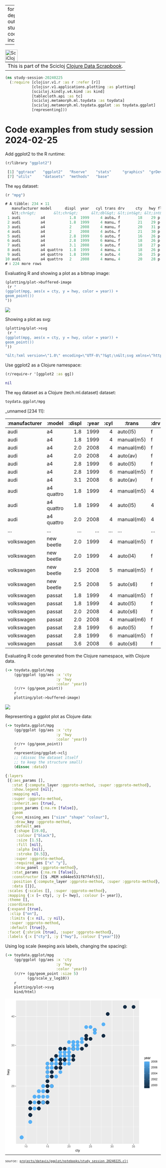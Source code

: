 
---
format:
  html: {toc: true, toc-depth: 4, theme: cosmo, output-file: study_session_20240225.html}
code-block-background: true
include-in-header: {text: '<link rel = "icon" href = "data:," />'}

---
<style></style><style>.printedClojure .sourceCode {
  background-color: transparent;
  border-style: none;
}
</style><style>.clay-limit-image-width .clay-image {max-width: 100%}
</style>
<script src="study_session_20240225_files/md-default2.js" type="text/javascript"></script><script src="study_session_20240225_files/md-default3.js" type="text/javascript"></script>

```{=html}
<table><tr><td>This is part of the Scicloj <a href="https://scicloj.github.io/clojure-data-scrapbook/">Clojure Data Scrapbook</a>.</td><a href="https://scicloj.github.io/clojure-data-scrapbook/"><img align="left" alt="SciCloj logo" src="https://scicloj.github.io/sci-cloj-logo-transparent.png" width="40" /></a></tr></table>
```



::: {.sourceClojure}
```clojure
(ns study-session-20240225
  (:require [clojisr.v1.r :as r :refer [r]]
            [clojisr.v1.applications.plotting :as plotting]
            [scicloj.kindly.v4.kind :as kind]
            [tablecloth.api :as tc]
            [scicloj.metamorph.ml.toydata :as toydata]
            [scicloj.metamorph.ml.toydata.ggplot :as toydata.ggplot]
            [representing]))
```
:::



# Code examples from study session 2024-02-25

Add ggplot2 to the R runtime:


::: {.sourceClojure}
```clojure
(r/library "ggplot2")
```
:::



::: {.printedClojure}
```clojure
 [1] "ggtrace"   "ggplot2"   "Rserve"    "stats"     "graphics"  "grDevices"
 [7] "utils"     "datasets"  "methods"   "base"     


```
:::


The `mpg` dataset:


::: {.sourceClojure}
```clojure
(r "mpg")
```
:::



::: {.printedClojure}
```clojure
# A tibble: 234 × 11
   manufacturer model      displ  year   cyl trans drv     cty   hwy fl    class
   &lt;chr&gt;        &lt;chr&gt;      &lt;dbl&gt; &lt;int&gt; &lt;int&gt; &lt;chr&gt; &lt;chr&gt; &lt;int&gt; &lt;int&gt; &lt;chr&gt; &lt;chr&gt;
 1 audi         a4           1.8  1999     4 auto… f        18    29 p     comp…
 2 audi         a4           1.8  1999     4 manu… f        21    29 p     comp…
 3 audi         a4           2    2008     4 manu… f        20    31 p     comp…
 4 audi         a4           2    2008     4 auto… f        21    30 p     comp…
 5 audi         a4           2.8  1999     6 auto… f        16    26 p     comp…
 6 audi         a4           2.8  1999     6 manu… f        18    26 p     comp…
 7 audi         a4           3.1  2008     6 auto… f        18    27 p     comp…
 8 audi         a4 quattro   1.8  1999     4 manu… 4        18    26 p     comp…
 9 audi         a4 quattro   1.8  1999     4 auto… 4        16    25 p     comp…
10 audi         a4 quattro   2    2008     4 manu… 4        20    28 p     comp…
# ℹ 224 more rows


```
:::


Evaluating R and showing a plot as a bitmap image:


::: {.sourceClojure}
```clojure
(plotting/plot->buffered-image
 (r "
(ggplot(mpg, aes(x = cty, y = hwy, color = year)) +
geom_point())
"))
```
:::


::: {.clay-image}

```{=html}
<img src="study_session_20240225_files/0.png" />
```

:::


Showing a plot as svg:


::: {.sourceClojure}
```clojure
(plotting/plot->svg
 (r "
(ggplot(mpg, aes(x = cty, y = hwy, color = year)) +
geom_point())
"))
```
:::



::: {.printedClojure}
```clojure
"&lt;?xml version=\"1.0\" encoding=\"UTF-8\"?&gt;\n&lt;svg xmlns=\"http://www.w3.org/2000/svg\" xmlns:xlink=\"http://www.w3.org/1999/xlink\" width=\"504pt\" height=\"504pt\" viewBox=\"0 0 504 504\" version=\"1.1\"&gt;\n&lt;defs&gt;\n&lt;g&gt;\n&lt;symbol overflow=\"visible\" id=\"glyph0-0\"&gt;\n&lt;path style=\"stroke:none;\" d=\"\"/&gt;\n&lt;/symbol&gt;\n&lt;symbol overflow=\"visible\" id=\"glyph0-1\"&gt;\n&lt;path style=\"stroke:none;\" d=\"M 4.453125 -0.765625 L 1.171875 -0.765625 C 1.25 -1.296875 1.53125 -1.625 2.296875 -2.09375 L 3.171875 -2.59375 C 4.046875 -3.0625 4.5 -3.71875 4.5 -4.5 C 4.5 -5.03125 4.28125 -5.53125 3.921875 -5.875 C 3.546875 -6.203125 3.09375 -6.359375 2.5 -6.359375 C 1.703125 -6.359375 1.125 -6.078125 0.78125 -5.53125 C 0.546875 -5.203125 0.453125 -4.796875 0.4375 -4.15625 L 1.21875 -4.15625 C 1.234375 -4.59375 1.296875 -4.84375 1.40625 -5.0625 C 1.59375 -5.4375 2 -5.6875 2.46875 -5.6875 C 3.171875 -5.6875 3.703125 -5.171875 3.703125 -4.484375 C 3.703125 -3.96875 3.40625 -3.53125 2.859375 -3.21875 L 2.046875 -2.75 C 0.75 -2 0.375 -1.40625 0.296875 -0.015625 L 4.453125 -0.015625 Z M 4.453125 -0.765625 \"/&gt;\n&lt;/symbol&gt;\n&lt;symbol overflow=\"visible\" id=\"glyph0-2\"&gt;\n&lt;path style=\"stroke:none;\" d=\"M 2.421875 -6.359375 C 1.84375 -6.359375 1.3125 -6.09375 0.984375 -5.671875 C 0.578125 -5.109375 0.375 -4.25 0.375 -3.078125 C 0.375 -0.9375 1.078125 0.203125 2.421875 0.203125 C 3.734375 0.203125 4.453125 -0.9375 4.453125 -3.03125 C 4.453125 -4.25 4.265625 -5.078125 3.859375 -5.671875 C 3.53125 -6.109375 3.015625 -6.359375 2.421875 -6.359375 Z M 2.421875 -5.671875 C 3.25 -5.671875 3.671875 -4.828125 3.671875 -3.09375 C 3.671875 -1.28125 3.265625 -0.4375 2.40625 -0.4375 C 1.578125 -0.4375 1.171875 -1.3125 1.171875 -3.0625 C 1.171875 -4.828125 1.578125 -5.671875 2.421875 -5.671875 Z M 2.421875 -5.671875 \"/&gt;\n&lt;/symbol&gt;\n&lt;symbol overflow=\"visible\" id=\"glyph0-3\"&gt;\n&lt;path style=\"stroke:none;\" d=\"M 1.9375 -2.921875 L 2.359375 -2.921875 C 3.203125 -2.921875 3.65625 -2.53125 3.65625 -1.765625 C 3.65625 -0.96875 3.171875 -0.484375 2.375 -0.484375 C 1.515625 -0.484375 1.109375 -0.921875 1.0625 -1.84375 L 0.28125 -1.84375 C 0.3125 -1.34375 0.40625 -1 0.546875 -0.71875 C 0.875 -0.109375 1.484375 0.203125 2.34375 0.203125 C 3.625 0.203125 4.453125 -0.578125 4.453125 -1.78125 C 4.453125 -2.59375 4.140625 -3.03125 3.390625 -3.296875 C 3.96875 -3.53125 4.265625 -3.96875 4.265625 -4.609375 C 4.265625 -5.703125 3.546875 -6.359375 2.359375 -6.359375 C 1.109375 -6.359375 0.4375 -5.65625 0.40625 -4.3125 L 1.1875 -4.3125 C 1.203125 -4.703125 1.234375 -4.921875 1.328125 -5.109375 C 1.5 -5.46875 1.890625 -5.6875 2.375 -5.6875 C 3.0625 -5.6875 3.46875 -5.265625 3.46875 -4.578125 C 3.46875 -4.140625 3.3125 -3.859375 2.96875 -3.71875 C 2.765625 -3.625 2.484375 -3.59375 1.9375 -3.578125 Z M 1.9375 -2.921875 \"/&gt;\n&lt;/symbol&gt;\n&lt;symbol overflow=\"visible\" id=\"glyph0-4\"&gt;\n&lt;path style=\"stroke:none;\" d=\"M 2.875 -1.546875 L 2.875 0 L 3.65625 0 L 3.65625 -1.546875 L 4.578125 -1.546875 L 4.578125 -2.234375 L 3.65625 -2.234375 L 3.65625 -6.359375 L 3.078125 -6.359375 L 0.25 -2.359375 L 0.25 -1.546875 Z M 2.875 -2.234375 L 0.921875 -2.234375 L 2.875 -5.046875 Z M 2.875 -2.234375 \"/&gt;\n&lt;/symbol&gt;\n&lt;symbol overflow=\"visible\" id=\"glyph0-5\"&gt;\n&lt;path style=\"stroke:none;\" d=\"M 2.28125 -4.53125 L 2.28125 0 L 3.046875 0 L 3.046875 -6.359375 L 2.546875 -6.359375 C 2.265625 -5.390625 2.09375 -5.25 0.890625 -5.09375 L 0.890625 -4.53125 Z M 2.28125 -4.53125 \"/&gt;\n&lt;/symbol&gt;\n&lt;symbol overflow=\"visible\" id=\"glyph0-6\"&gt;\n&lt;path style=\"stroke:none;\" d=\"M 4.1875 -6.234375 L 0.96875 -6.234375 L 0.5 -2.84375 L 1.21875 -2.84375 C 1.578125 -3.265625 1.875 -3.421875 2.359375 -3.421875 C 3.203125 -3.421875 3.71875 -2.84375 3.71875 -1.921875 C 3.71875 -1.03125 3.203125 -0.484375 2.359375 -0.484375 C 1.6875 -0.484375 1.265625 -0.828125 1.078125 -1.53125 L 0.3125 -1.53125 C 0.40625 -1.015625 0.5 -0.78125 0.6875 -0.546875 C 1.03125 -0.078125 1.671875 0.203125 2.375 0.203125 C 3.640625 0.203125 4.515625 -0.71875 4.515625 -2.03125 C 4.515625 -3.265625 3.6875 -4.109375 2.5 -4.109375 C 2.0625 -4.109375 1.703125 -4 1.34375 -3.734375 L 1.59375 -5.46875 L 4.1875 -5.46875 Z M 4.1875 -6.234375 \"/&gt;\n&lt;/symbol&gt;\n&lt;symbol overflow=\"visible\" id=\"glyph0-7\"&gt;\n&lt;path style=\"stroke:none;\" d=\"M 4.375 -4.703125 C 4.234375 -5.75 3.5625 -6.359375 2.609375 -6.359375 C 1.921875 -6.359375 1.3125 -6.03125 0.9375 -5.453125 C 0.546875 -4.828125 0.375 -4.0625 0.375 -2.90625 C 0.375 -1.828125 0.53125 -1.15625 0.90625 -0.59375 C 1.234375 -0.078125 1.78125 0.203125 2.46875 0.203125 C 3.65625 0.203125 4.515625 -0.6875 4.515625 -1.921875 C 4.515625 -3.09375 3.71875 -3.921875 2.609375 -3.921875 C 1.984375 -3.921875 1.5 -3.6875 1.171875 -3.234375 C 1.171875 -4.796875 1.671875 -5.671875 2.5625 -5.671875 C 3.109375 -5.671875 3.484375 -5.328125 3.609375 -4.703125 Z M 2.5 -3.234375 C 3.25 -3.234375 3.71875 -2.703125 3.71875 -1.859375 C 3.71875 -1.0625 3.1875 -0.484375 2.484375 -0.484375 C 1.765625 -0.484375 1.21875 -1.09375 1.21875 -1.90625 C 1.21875 -2.6875 1.734375 -3.234375 2.5 -3.234375 Z M 2.5 -3.234375 \"/&gt;\n&lt;/symbol&gt;\n&lt;symbol overflow=\"visible\" id=\"glyph0-8\"&gt;\n&lt;path style=\"stroke:none;\" d=\"M 3.4375 -3.359375 C 4.09375 -3.75 4.296875 -4.0625 4.296875 -4.65625 C 4.296875 -5.671875 3.53125 -6.359375 2.421875 -6.359375 C 1.3125 -6.359375 0.546875 -5.671875 0.546875 -4.671875 C 0.546875 -4.0625 0.75 -3.75 1.390625 -3.359375 C 0.671875 -2.984375 0.328125 -2.46875 0.328125 -1.765625 C 0.328125 -0.609375 1.171875 0.203125 2.421875 0.203125 C 3.65625 0.203125 4.515625 -0.609375 4.515625 -1.765625 C 4.515625 -2.46875 4.15625 -2.984375 3.4375 -3.359375 Z M 2.421875 -5.671875 C 3.078125 -5.671875 3.5 -5.28125 3.5 -4.640625 C 3.5 -4.046875 3.0625 -3.65625 2.421875 -3.65625 C 1.765625 -3.65625 1.34375 -4.046875 1.34375 -4.65625 C 1.34375 -5.28125 1.765625 -5.671875 2.421875 -5.671875 Z M 2.421875 -3 C 3.1875 -3 3.71875 -2.484375 3.71875 -1.75 C 3.71875 -0.984375 3.203125 -0.484375 2.40625 -0.484375 C 1.640625 -0.484375 1.125 -1 1.125 -1.734375 C 1.125 -2.5 1.640625 -3 2.421875 -3 Z M 2.421875 -3 \"/&gt;\n&lt;/symbol&gt;\n&lt;symbol overflow=\"visible\" id=\"glyph1-0\"&gt;\n&lt;path style=\"stroke:none;\" d=\"\"/&gt;\n&lt;/symbol&gt;\n&lt;symbol overflow=\"visible\" id=\"glyph1-1\"&gt;\n&lt;path style=\"stroke:none;\" d=\"M 5.1875 -3.828125 C 5.140625 -4.390625 5.015625 -4.75 4.796875 -5.078125 C 4.40625 -5.609375 3.703125 -5.921875 2.90625 -5.921875 C 1.34375 -5.921875 0.34375 -4.703125 0.34375 -2.78125 C 0.34375 -0.921875 1.328125 0.25 2.890625 0.25 C 4.265625 0.25 5.140625 -0.578125 5.25 -1.984375 L 4.328125 -1.984375 C 4.171875 -1.0625 3.703125 -0.59375 2.921875 -0.59375 C 1.90625 -0.59375 1.296875 -1.421875 1.296875 -2.78125 C 1.296875 -4.21875 1.890625 -5.078125 2.890625 -5.078125 C 3.65625 -5.078125 4.140625 -4.625 4.25 -3.828125 Z M 5.1875 -3.828125 \"/&gt;\n&lt;/symbol&gt;\n&lt;symbol overflow=\"visible\" id=\"glyph1-2\"&gt;\n&lt;path style=\"stroke:none;\" d=\"M 2.796875 -5.765625 L 1.84375 -5.765625 L 1.84375 -7.34375 L 0.9375 -7.34375 L 0.9375 -5.765625 L 0.15625 -5.765625 L 0.15625 -5.015625 L 0.9375 -5.015625 L 0.9375 -0.65625 C 0.9375 -0.0625 1.328125 0.25 2.046875 0.25 C 2.28125 0.25 2.484375 0.234375 2.796875 0.171875 L 2.796875 -0.59375 C 2.65625 -0.5625 2.546875 -0.546875 2.359375 -0.546875 C 1.953125 -0.546875 1.84375 -0.65625 1.84375 -1.0625 L 1.84375 -5.015625 L 2.796875 -5.015625 Z M 2.796875 -5.765625 \"/&gt;\n&lt;/symbol&gt;\n&lt;symbol overflow=\"visible\" id=\"glyph1-3\"&gt;\n&lt;path style=\"stroke:none;\" d=\"M 4.265625 -5.765625 L 2.671875 -1.28125 L 1.203125 -5.765625 L 0.21875 -5.765625 L 2.171875 0.015625 L 1.8125 0.9375 C 1.65625 1.34375 1.46875 1.5 1.078125 1.5 C 0.921875 1.5 0.796875 1.46875 0.59375 1.4375 L 0.59375 2.25 C 0.78125 2.359375 0.96875 2.390625 1.203125 2.390625 C 1.5 2.390625 1.828125 2.296875 2.0625 2.125 C 2.359375 1.90625 2.515625 1.671875 2.6875 1.203125 L 5.265625 -5.765625 Z M 4.265625 -5.765625 \"/&gt;\n&lt;/symbol&gt;\n&lt;symbol overflow=\"visible\" id=\"glyph1-4\"&gt;\n&lt;path style=\"stroke:none;\" d=\"M 5.640625 -2.578125 C 5.640625 -3.453125 5.578125 -3.984375 5.40625 -4.40625 C 5.03125 -5.359375 4.15625 -5.921875 3.078125 -5.921875 C 1.46875 -5.921875 0.4375 -4.703125 0.4375 -2.8125 C 0.4375 -0.90625 1.4375 0.25 3.0625 0.25 C 4.375 0.25 5.296875 -0.5 5.515625 -1.75 L 4.59375 -1.75 C 4.34375 -0.984375 3.828125 -0.59375 3.09375 -0.59375 C 2.515625 -0.59375 2.015625 -0.859375 1.703125 -1.34375 C 1.484375 -1.671875 1.40625 -2 1.390625 -2.578125 Z M 1.421875 -3.328125 C 1.5 -4.390625 2.140625 -5.078125 3.0625 -5.078125 C 4 -5.078125 4.65625 -4.359375 4.65625 -3.328125 Z M 1.421875 -3.328125 \"/&gt;\n&lt;/symbol&gt;\n&lt;symbol overflow=\"visible\" id=\"glyph1-5\"&gt;\n&lt;path style=\"stroke:none;\" d=\"M 5.890625 -0.53125 C 5.78125 -0.515625 5.734375 -0.515625 5.6875 -0.515625 C 5.375 -0.515625 5.1875 -0.6875 5.1875 -0.96875 L 5.1875 -4.359375 C 5.1875 -5.375 4.4375 -5.921875 3.03125 -5.921875 C 2.171875 -5.921875 1.5 -5.6875 1.109375 -5.265625 C 0.84375 -4.96875 0.734375 -4.625 0.71875 -4.0625 L 1.640625 -4.0625 C 1.71875 -4.765625 2.140625 -5.078125 2.984375 -5.078125 C 3.828125 -5.078125 4.28125 -4.78125 4.28125 -4.21875 L 4.28125 -3.984375 C 4.265625 -3.59375 4.0625 -3.4375 3.328125 -3.34375 C 2.03125 -3.171875 1.828125 -3.140625 1.46875 -2.984375 C 0.796875 -2.703125 0.46875 -2.203125 0.46875 -1.453125 C 0.46875 -0.40625 1.1875 0.25 2.359375 0.25 C 3.078125 0.25 3.65625 0 4.3125 -0.59375 C 4.375 0 4.65625 0.25 5.265625 0.25 C 5.453125 0.25 5.578125 0.234375 5.890625 0.15625 Z M 4.28125 -1.8125 C 4.28125 -1.5 4.1875 -1.3125 3.921875 -1.0625 C 3.546875 -0.71875 3.09375 -0.546875 2.546875 -0.546875 C 1.84375 -0.546875 1.421875 -0.890625 1.421875 -1.46875 C 1.421875 -2.078125 1.8125 -2.390625 2.8125 -2.53125 C 3.78125 -2.65625 3.96875 -2.703125 4.28125 -2.84375 Z M 4.28125 -1.8125 \"/&gt;\n&lt;/symbol&gt;\n&lt;symbol overflow=\"visible\" id=\"glyph1-6\"&gt;\n&lt;path style=\"stroke:none;\" d=\"M 0.765625 -5.765625 L 0.765625 0 L 1.6875 0 L 1.6875 -2.984375 C 1.6875 -4.375 2.265625 -5 3.53125 -4.96875 L 3.53125 -5.890625 C 3.375 -5.921875 3.28125 -5.921875 3.171875 -5.921875 C 2.578125 -5.921875 2.140625 -5.578125 1.609375 -4.71875 L 1.609375 -5.765625 Z M 0.765625 -5.765625 \"/&gt;\n&lt;/symbol&gt;\n&lt;symbol overflow=\"visible\" id=\"glyph2-0\"&gt;\n&lt;path style=\"stroke:none;\" d=\"\"/&gt;\n&lt;/symbol&gt;\n&lt;symbol overflow=\"visible\" id=\"glyph2-1\"&gt;\n&lt;path style=\"stroke:none;\" d=\"M -8.015625 -0.765625 L 0 -0.765625 L 0 -1.6875 L -3.171875 -1.6875 C -4.359375 -1.6875 -5.125 -2.296875 -5.125 -3.25 C -5.125 -3.546875 -5.03125 -3.84375 -4.875 -4.0625 C -4.671875 -4.328125 -4.40625 -4.4375 -4 -4.4375 L 0 -4.4375 L 0 -5.34375 L -4.359375 -5.34375 C -5.328125 -5.34375 -5.921875 -4.65625 -5.921875 -3.53125 C -5.921875 -2.71875 -5.671875 -2.21875 -4.96875 -1.6875 L -8.015625 -1.6875 Z M -8.015625 -0.765625 \"/&gt;\n&lt;/symbol&gt;\n&lt;symbol overflow=\"visible\" id=\"glyph2-2\"&gt;\n&lt;path style=\"stroke:none;\" d=\"M 0 -6.09375 L -5.765625 -7.78125 L -5.765625 -6.75 L -1.28125 -5.609375 L -5.765625 -4.484375 L -5.765625 -3.359375 L -1.28125 -2.25 L -5.765625 -1.078125 L -5.765625 -0.0625 L 0 -1.734375 L 0 -2.765625 L -4.515625 -3.890625 L 0 -5.046875 Z M 0 -6.09375 \"/&gt;\n&lt;/symbol&gt;\n&lt;symbol overflow=\"visible\" id=\"glyph2-3\"&gt;\n&lt;path style=\"stroke:none;\" d=\"M -5.765625 -4.265625 L -1.28125 -2.671875 L -5.765625 -1.203125 L -5.765625 -0.21875 L 0.015625 -2.171875 L 0.9375 -1.8125 C 1.34375 -1.65625 1.5 -1.46875 1.5 -1.078125 C 1.5 -0.921875 1.46875 -0.796875 1.4375 -0.59375 L 2.25 -0.59375 C 2.359375 -0.78125 2.390625 -0.96875 2.390625 -1.203125 C 2.390625 -1.5 2.296875 -1.828125 2.125 -2.0625 C 1.90625 -2.359375 1.671875 -2.515625 1.203125 -2.6875 L -5.765625 -5.265625 Z M -5.765625 -4.265625 \"/&gt;\n&lt;/symbol&gt;\n&lt;/g&gt;\n&lt;clipPath id=\"clip1\"&gt;\n  &lt;path d=\"M 35.152344 5.480469 L 433.84375 5.480469 L 433.84375 469.851562 L 35.152344 469.851562 Z M 35.152344 5.480469 \"/&gt;\n&lt;/clipPath&gt;\n&lt;clipPath id=\"clip2\"&gt;\n  &lt;path d=\"M 35.152344 408 L 433.84375 408 L 433.84375 410 L 35.152344 410 Z M 35.152344 408 \"/&gt;\n&lt;/clipPath&gt;\n&lt;clipPath id=\"clip3\"&gt;\n  &lt;path d=\"M 35.152344 276 L 433.84375 276 L 433.84375 278 L 35.152344 278 Z M 35.152344 276 \"/&gt;\n&lt;/clipPath&gt;\n&lt;clipPath id=\"clip4\"&gt;\n  &lt;path d=\"M 35.152344 145 L 433.84375 145 L 433.84375 146 L 35.152344 146 Z M 35.152344 145 \"/&gt;\n&lt;/clipPath&gt;\n&lt;clipPath id=\"clip5\"&gt;\n  &lt;path d=\"M 35.152344 13 L 433.84375 13 L 433.84375 14 L 35.152344 14 Z M 35.152344 13 \"/&gt;\n&lt;/clipPath&gt;\n&lt;clipPath id=\"clip6\"&gt;\n  &lt;path d=\"M 101 5.480469 L 103 5.480469 L 103 469.851562 L 101 469.851562 Z M 101 5.480469 \"/&gt;\n&lt;/clipPath&gt;\n&lt;clipPath id=\"clip7\"&gt;\n  &lt;path d=\"M 171 5.480469 L 173 5.480469 L 173 469.851562 L 171 469.851562 Z M 171 5.480469 \"/&gt;\n&lt;/clipPath&gt;\n&lt;clipPath id=\"clip8\"&gt;\n  &lt;path d=\"M 241 5.480469 L 242 5.480469 L 242 469.851562 L 241 469.851562 Z M 241 5.480469 \"/&gt;\n&lt;/clipPath&gt;\n&lt;clipPath id=\"clip9\"&gt;\n  &lt;path d=\"M 310 5.480469 L 312 5.480469 L 312 469.851562 L 310 469.851562 Z M 310 5.480469 \"/&gt;\n&lt;/clipPath&gt;\n&lt;clipPath id=\"clip10\"&gt;\n  &lt;path d=\"M 380 5.480469 L 382 5.480469 L 382 469.851562 L 380 469.851562 Z M 380 5.480469 \"/&gt;\n&lt;/clipPath&gt;\n&lt;clipPath id=\"clip11\"&gt;\n  &lt;path d=\"M 35.152344 342 L 433.84375 342 L 433.84375 344 L 35.152344 344 Z M 35.152344 342 \"/&gt;\n&lt;/clipPath&gt;\n&lt;clipPath id=\"clip12\"&gt;\n  &lt;path d=\"M 35.152344 210 L 433.84375 210 L 433.84375 212 L 35.152344 212 Z M 35.152344 210 \"/&gt;\n&lt;/clipPath&gt;\n&lt;clipPath id=\"clip13\"&gt;\n  &lt;path d=\"M 35.152344 78 L 433.84375 78 L 433.84375 80 L 35.152344 80 Z M 35.152344 78 \"/&gt;\n&lt;/clipPath&gt;\n&lt;clipPath id=\"clip14\"&gt;\n  &lt;path d=\"M 66 5.480469 L 68 5.480469 L 68 469.851562 L 66 469.851562 Z M 66 5.480469 \"/&gt;\n&lt;/clipPath&gt;\n&lt;clipPath id=\"clip15\"&gt;\n  &lt;path d=\"M 136 5.480469 L 138 5.480469 L 138 469.851562 L 136 469.851562 Z M 136 5.480469 \"/&gt;\n&lt;/clipPath&gt;\n&lt;clipPath id=\"clip16\"&gt;\n  &lt;path d=\"M 206 5.480469 L 208 5.480469 L 208 469.851562 L 206 469.851562 Z M 206 5.480469 \"/&gt;\n&lt;/clipPath&gt;\n&lt;clipPath id=\"clip17\"&gt;\n  &lt;path d=\"M 275 5.480469 L 277 5.480469 L 277 469.851562 L 275 469.851562 Z M 275 5.480469 \"/&gt;\n&lt;/clipPath&gt;\n&lt;clipPath id=\"clip18\"&gt;\n  &lt;path d=\"M 345 5.480469 L 347 5.480469 L 347 469.851562 L 345 469.851562 Z M 345 5.480469 \"/&gt;\n&lt;/clipPath&gt;\n&lt;clipPath id=\"clip19\"&gt;\n  &lt;path d=\"M 415 5.480469 L 417 5.480469 L 417 469.851562 L 415 469.851562 Z M 415 5.480469 \"/&gt;\n&lt;/clipPath&gt;\n&lt;clipPath id=\"clip20\"&gt;\n  &lt;path d=\"M 450.28125 203.203125 L 467.5625 203.203125 L 467.5625 289.601562 L 450.28125 289.601562 Z M 450.28125 203.203125 \"/&gt;\n&lt;/clipPath&gt;\n&lt;image id=\"image459\" width=\"1\" height=\"300\" xlink:href=\"data:image/png;base64,iVBORw0KGgoAAAANSUhEUgAAAAEAAAEsCAIAAACNMk6CAAAABmJLR0QA/wD/AP+gvaeTAAAAjklEQVQ4jaWTQRKAMAgDd3ik//R1HuOlji3SjNYjhZAEKNt+BCgQIRRIAQRSi2l5hdr79/q1fqBQVw+ErvyipqGH5eh7fNFJi1M+9bC8OT/lrTD9fNYwT/0FpvQzwVju0eObndsd/uUa7qX2NffqNE5w7j7dbCudpXbj2ehX0n3f0ot5pX9/1xkPj79W8p41NH/nSHk1sQAAAABJRU5ErkJggg==\"/&gt;\n&lt;pattern id=\"pattern0\" patternUnits=\"userSpaceOnUse\" width=\"1\" height=\"300\"  patternTransform=\"matrix(17.28,0,0,0.288,450.281644,203.20411)\"&gt;\n  &lt;use xlink:href=\"#image459\"/&gt;\n&lt;/pattern&gt;\n&lt;/defs&gt;\n&lt;g id=\"surface455\"&gt;\n&lt;rect x=\"0\" y=\"0\" width=\"504\" height=\"504\" style=\"fill:rgb(100%,100%,100%);fill-opacity:1;stroke:none;\"/&gt;\n&lt;rect x=\"0\" y=\"0\" width=\"504\" height=\"504\" style=\"fill:rgb(100%,100%,100%);fill-opacity:1;stroke:none;\"/&gt;\n&lt;path style=\"fill:none;stroke-width:1.066978;stroke-linecap:round;stroke-linejoin:round;stroke:rgb(100%,100%,100%);stroke-opacity:1;stroke-miterlimit:10;\" d=\"M 0 504 L 504 504 L 504 0 L 0 0 Z M 0 504 \"/&gt;\n&lt;g clip-path=\"url(#clip1)\" clip-rule=\"nonzero\"&gt;\n&lt;path style=\" stroke:none;fill-rule:nonzero;fill:rgb(92.156863%,92.156863%,92.156863%);fill-opacity:1;\" d=\"M 35.152344 469.847656 L 433.84375 469.847656 L 433.84375 5.476562 L 35.152344 5.476562 Z M 35.152344 469.847656 \"/&gt;\n&lt;/g&gt;\n&lt;g clip-path=\"url(#clip2)\" clip-rule=\"nonzero\"&gt;\n&lt;path style=\"fill:none;stroke-width:0.533489;stroke-linecap:butt;stroke-linejoin:round;stroke:rgb(100%,100%,100%);stroke-opacity:1;stroke-miterlimit:10;\" d=\"M 35.152344 409.164062 L 433.84375 409.164062 \"/&gt;\n&lt;/g&gt;\n&lt;g clip-path=\"url(#clip3)\" clip-rule=\"nonzero\"&gt;\n&lt;path style=\"fill:none;stroke-width:0.533489;stroke-linecap:butt;stroke-linejoin:round;stroke:rgb(100%,100%,100%);stroke-opacity:1;stroke-miterlimit:10;\" d=\"M 35.152344 277.242188 L 433.84375 277.242188 \"/&gt;\n&lt;/g&gt;\n&lt;g clip-path=\"url(#clip4)\" clip-rule=\"nonzero\"&gt;\n&lt;path style=\"fill:none;stroke-width:0.533489;stroke-linecap:butt;stroke-linejoin:round;stroke:rgb(100%,100%,100%);stroke-opacity:1;stroke-miterlimit:10;\" d=\"M 35.152344 145.316406 L 433.84375 145.316406 \"/&gt;\n&lt;/g&gt;\n&lt;g clip-path=\"url(#clip5)\" clip-rule=\"nonzero\"&gt;\n&lt;path style=\"fill:none;stroke-width:0.533489;stroke-linecap:butt;stroke-linejoin:round;stroke:rgb(100%,100%,100%);stroke-opacity:1;stroke-miterlimit:10;\" d=\"M 35.152344 13.394531 L 433.84375 13.394531 \"/&gt;\n&lt;/g&gt;\n&lt;g clip-path=\"url(#clip6)\" clip-rule=\"nonzero\"&gt;\n&lt;path style=\"fill:none;stroke-width:0.533489;stroke-linecap:butt;stroke-linejoin:round;stroke:rgb(100%,100%,100%);stroke-opacity:1;stroke-miterlimit:10;\" d=\"M 102.0625 469.847656 L 102.0625 5.480469 \"/&gt;\n&lt;/g&gt;\n&lt;g clip-path=\"url(#clip7)\" clip-rule=\"nonzero\"&gt;\n&lt;path style=\"fill:none;stroke-width:0.533489;stroke-linecap:butt;stroke-linejoin:round;stroke:rgb(100%,100%,100%);stroke-opacity:1;stroke-miterlimit:10;\" d=\"M 171.765625 469.847656 L 171.765625 5.480469 \"/&gt;\n&lt;/g&gt;\n&lt;g clip-path=\"url(#clip8)\" clip-rule=\"nonzero\"&gt;\n&lt;path style=\"fill:none;stroke-width:0.533489;stroke-linecap:butt;stroke-linejoin:round;stroke:rgb(100%,100%,100%);stroke-opacity:1;stroke-miterlimit:10;\" d=\"M 241.46875 469.847656 L 241.46875 5.480469 \"/&gt;\n&lt;/g&gt;\n&lt;g clip-path=\"url(#clip9)\" clip-rule=\"nonzero\"&gt;\n&lt;path style=\"fill:none;stroke-width:0.533489;stroke-linecap:butt;stroke-linejoin:round;stroke:rgb(100%,100%,100%);stroke-opacity:1;stroke-miterlimit:10;\" d=\"M 311.167969 469.847656 L 311.167969 5.480469 \"/&gt;\n&lt;/g&gt;\n&lt;g clip-path=\"url(#clip10)\" clip-rule=\"nonzero\"&gt;\n&lt;path style=\"fill:none;stroke-width:0.533489;stroke-linecap:butt;stroke-linejoin:round;stroke:rgb(100%,100%,100%);stroke-opacity:1;stroke-miterlimit:10;\" d=\"M 380.871094 469.847656 L 380.871094 5.480469 \"/&gt;\n&lt;/g&gt;\n&lt;g clip-path=\"url(#clip11)\" clip-rule=\"nonzero\"&gt;\n&lt;path style=\"fill:none;stroke-width:1.066978;stroke-linecap:butt;stroke-linejoin:round;stroke:rgb(100%,100%,100%);stroke-opacity:1;stroke-miterlimit:10;\" d=\"M 35.152344 343.203125 L 433.84375 343.203125 \"/&gt;\n&lt;/g&gt;\n&lt;g clip-path=\"url(#clip12)\" clip-rule=\"nonzero\"&gt;\n&lt;path style=\"fill:none;stroke-width:1.066978;stroke-linecap:butt;stroke-linejoin:round;stroke:rgb(100%,100%,100%);stroke-opacity:1;stroke-miterlimit:10;\" d=\"M 35.152344 211.28125 L 433.84375 211.28125 \"/&gt;\n&lt;/g&gt;\n&lt;g clip-path=\"url(#clip13)\" clip-rule=\"nonzero\"&gt;\n&lt;path style=\"fill:none;stroke-width:1.066978;stroke-linecap:butt;stroke-linejoin:round;stroke:rgb(100%,100%,100%);stroke-opacity:1;stroke-miterlimit:10;\" d=\"M 35.152344 79.355469 L 433.84375 79.355469 \"/&gt;\n&lt;/g&gt;\n&lt;g clip-path=\"url(#clip14)\" clip-rule=\"nonzero\"&gt;\n&lt;path style=\"fill:none;stroke-width:1.066978;stroke-linecap:butt;stroke-linejoin:round;stroke:rgb(100%,100%,100%);stroke-opacity:1;stroke-miterlimit:10;\" d=\"M 67.214844 469.847656 L 67.214844 5.480469 \"/&gt;\n&lt;/g&gt;\n&lt;g clip-path=\"url(#clip15)\" clip-rule=\"nonzero\"&gt;\n&lt;path style=\"fill:none;stroke-width:1.066978;stroke-linecap:butt;stroke-linejoin:round;stroke:rgb(100%,100%,100%);stroke-opacity:1;stroke-miterlimit:10;\" d=\"M 136.914062 469.847656 L 136.914062 5.480469 \"/&gt;\n&lt;/g&gt;\n&lt;g clip-path=\"url(#clip16)\" clip-rule=\"nonzero\"&gt;\n&lt;path style=\"fill:none;stroke-width:1.066978;stroke-linecap:butt;stroke-linejoin:round;stroke:rgb(100%,100%,100%);stroke-opacity:1;stroke-miterlimit:10;\" d=\"M 206.617188 469.847656 L 206.617188 5.480469 \"/&gt;\n&lt;/g&gt;\n&lt;g clip-path=\"url(#clip17)\" clip-rule=\"nonzero\"&gt;\n&lt;path style=\"fill:none;stroke-width:1.066978;stroke-linecap:butt;stroke-linejoin:round;stroke:rgb(100%,100%,100%);stroke-opacity:1;stroke-miterlimit:10;\" d=\"M 276.316406 469.847656 L 276.316406 5.480469 \"/&gt;\n&lt;/g&gt;\n&lt;g clip-path=\"url(#clip18)\" clip-rule=\"nonzero\"&gt;\n&lt;path style=\"fill:none;stroke-width:1.066978;stroke-linecap:butt;stroke-linejoin:round;stroke:rgb(100%,100%,100%);stroke-opacity:1;stroke-miterlimit:10;\" d=\"M 346.019531 469.847656 L 346.019531 5.480469 \"/&gt;\n&lt;/g&gt;\n&lt;g clip-path=\"url(#clip19)\" clip-rule=\"nonzero\"&gt;\n&lt;path style=\"fill:none;stroke-width:1.066978;stroke-linecap:butt;stroke-linejoin:round;stroke:rgb(100%,100%,100%);stroke-opacity:1;stroke-miterlimit:10;\" d=\"M 415.722656 469.847656 L 415.722656 5.480469 \"/&gt;\n&lt;/g&gt;\n&lt;path style=\"fill-rule:nonzero;fill:rgb(7.45098%,16.862745%,26.27451%);fill-opacity:1;stroke-width:0.708661;stroke-linecap:round;stroke-linejoin:round;stroke:rgb(7.45098%,16.862745%,26.27451%);stroke-opacity:1;stroke-miterlimit:10;\" d=\"M 180.691406 224.472656 C 180.691406 227.078125 176.78125 227.078125 176.78125 224.472656 C 176.78125 221.867188 180.691406 221.867188 180.691406 224.472656 \"/&gt;\n&lt;path style=\"fill-rule:nonzero;fill:rgb(7.45098%,16.862745%,26.27451%);fill-opacity:1;stroke-width:0.708661;stroke-linecap:round;stroke-linejoin:round;stroke:rgb(7.45098%,16.862745%,26.27451%);stroke-opacity:1;stroke-miterlimit:10;\" d=\"M 222.511719 224.472656 C 222.511719 227.078125 218.601562 227.078125 218.601562 224.472656 C 218.601562 221.867188 222.511719 221.867188 222.511719 224.472656 \"/&gt;\n&lt;path style=\"fill-rule:nonzero;fill:rgb(33.72549%,69.411765%,96.862745%);fill-opacity:1;stroke-width:0.708661;stroke-linecap:round;stroke-linejoin:round;stroke:rgb(33.72549%,69.411765%,96.862745%);stroke-opacity:1;stroke-miterlimit:10;\" d=\"M 208.570312 198.085938 C 208.570312 200.695312 204.660156 200.695312 204.660156 198.085938 C 204.660156 195.480469 208.570312 195.480469 208.570312 198.085938 \"/&gt;\n&lt;path style=\"fill-rule:nonzero;fill:rgb(33.72549%,69.411765%,96.862745%);fill-opacity:1;stroke-width:0.708661;stroke-linecap:round;stroke-linejoin:round;stroke:rgb(33.72549%,69.411765%,96.862745%);stroke-opacity:1;stroke-miterlimit:10;\" d=\"M 222.511719 211.28125 C 222.511719 213.886719 218.601562 213.886719 218.601562 211.28125 C 218.601562 208.671875 222.511719 208.671875 222.511719 211.28125 \"/&gt;\n&lt;path style=\"fill-rule:nonzero;fill:rgb(7.45098%,16.862745%,26.27451%);fill-opacity:1;stroke-width:0.708661;stroke-linecap:round;stroke-linejoin:round;stroke:rgb(7.45098%,16.862745%,26.27451%);stroke-opacity:1;stroke-miterlimit:10;\" d=\"M 152.808594 264.050781 C 152.808594 266.65625 148.898438 266.65625 148.898438 264.050781 C 148.898438 261.441406 152.808594 261.441406 152.808594 264.050781 \"/&gt;\n&lt;path style=\"fill-rule:nonzero;fill:rgb(7.45098%,16.862745%,26.27451%);fill-opacity:1;stroke-width:0.708661;stroke-linecap:round;stroke-linejoin:round;stroke:rgb(7.45098%,16.862745%,26.27451%);stroke-opacity:1;stroke-miterlimit:10;\" d=\"M 180.691406 264.050781 C 180.691406 266.65625 176.78125 266.65625 176.78125 264.050781 C 176.78125 261.441406 180.691406 261.441406 180.691406 264.050781 \"/&gt;\n&lt;path style=\"fill-rule:nonzero;fill:rgb(33.72549%,69.411765%,96.862745%);fill-opacity:1;stroke-width:0.708661;stroke-linecap:round;stroke-linejoin:round;stroke:rgb(33.72549%,69.411765%,96.862745%);stroke-opacity:1;stroke-miterlimit:10;\" d=\"M 180.691406 250.855469 C 180.691406 253.464844 176.78125 253.464844 176.78125 250.855469 C 176.78125 248.25 180.691406 248.25 180.691406 250.855469 \"/&gt;\n&lt;path style=\"fill-rule:nonzero;fill:rgb(7.45098%,16.862745%,26.27451%);fill-opacity:1;stroke-width:0.708661;stroke-linecap:round;stroke-linejoin:round;stroke:rgb(7.45098%,16.862745%,26.27451%);stroke-opacity:1;stroke-miterlimit:10;\" d=\"M 180.691406 264.050781 C 180.691406 266.65625 176.78125 266.65625 176.78125 264.050781 C 176.78125 261.441406 180.691406 261.441406 180.691406 264.050781 \"/&gt;\n&lt;path style=\"fill-rule:nonzero;fill:rgb(7.45098%,16.862745%,26.27451%);fill-opacity:1;stroke-width:0.708661;stroke-linecap:round;stroke-linejoin:round;stroke:rgb(7.45098%,16.862745%,26.27451%);stroke-opacity:1;stroke-miterlimit:10;\" d=\"M 152.808594 277.242188 C 152.808594 279.847656 148.898438 279.847656 148.898438 277.242188 C 148.898438 274.636719 152.808594 274.636719 152.808594 277.242188 \"/&gt;\n&lt;path style=\"fill-rule:nonzero;fill:rgb(33.72549%,69.411765%,96.862745%);fill-opacity:1;stroke-width:0.708661;stroke-linecap:round;stroke-linejoin:round;stroke:rgb(33.72549%,69.411765%,96.862745%);stroke-opacity:1;stroke-miterlimit:10;\" d=\"M 208.570312 237.664062 C 208.570312 240.269531 204.660156 240.269531 204.660156 237.664062 C 204.660156 235.058594 208.570312 235.058594 208.570312 237.664062 \"/&gt;\n&lt;path style=\"fill-rule:nonzero;fill:rgb(33.72549%,69.411765%,96.862745%);fill-opacity:1;stroke-width:0.708661;stroke-linecap:round;stroke-linejoin:round;stroke:rgb(33.72549%,69.411765%,96.862745%);stroke-opacity:1;stroke-miterlimit:10;\" d=\"M 194.632812 250.855469 C 194.632812 253.464844 190.722656 253.464844 190.722656 250.855469 C 190.722656 248.25 194.632812 248.25 194.632812 250.855469 \"/&gt;\n&lt;path style=\"fill-rule:nonzero;fill:rgb(7.45098%,16.862745%,26.27451%);fill-opacity:1;stroke-width:0.708661;stroke-linecap:round;stroke-linejoin:round;stroke:rgb(7.45098%,16.862745%,26.27451%);stroke-opacity:1;stroke-miterlimit:10;\" d=\"M 138.871094 277.242188 C 138.871094 279.847656 134.960938 279.847656 134.960938 277.242188 C 134.960938 274.636719 138.871094 274.636719 138.871094 277.242188 \"/&gt;\n&lt;path style=\"fill-rule:nonzero;fill:rgb(7.45098%,16.862745%,26.27451%);fill-opacity:1;stroke-width:0.708661;stroke-linecap:round;stroke-linejoin:round;stroke:rgb(7.45098%,16.862745%,26.27451%);stroke-opacity:1;stroke-miterlimit:10;\" d=\"M 166.75 277.242188 C 166.75 279.847656 162.839844 279.847656 162.839844 277.242188 C 162.839844 274.636719 166.75 274.636719 166.75 277.242188 \"/&gt;\n&lt;path style=\"fill-rule:nonzero;fill:rgb(33.72549%,69.411765%,96.862745%);fill-opacity:1;stroke-width:0.708661;stroke-linecap:round;stroke-linejoin:round;stroke:rgb(33.72549%,69.411765%,96.862745%);stroke-opacity:1;stroke-miterlimit:10;\" d=\"M 166.75 277.242188 C 166.75 279.847656 162.839844 279.847656 162.839844 277.242188 C 162.839844 274.636719 166.75 274.636719 166.75 277.242188 \"/&gt;\n&lt;path style=\"fill-rule:nonzero;fill:rgb(33.72549%,69.411765%,96.862745%);fill-opacity:1;stroke-width:0.708661;stroke-linecap:round;stroke-linejoin:round;stroke:rgb(33.72549%,69.411765%,96.862745%);stroke-opacity:1;stroke-miterlimit:10;\" d=\"M 138.871094 277.242188 C 138.871094 279.847656 134.960938 279.847656 134.960938 277.242188 C 134.960938 274.636719 138.871094 274.636719 138.871094 277.242188 \"/&gt;\n&lt;path style=\"fill-rule:nonzero;fill:rgb(7.45098%,16.862745%,26.27451%);fill-opacity:1;stroke-width:0.708661;stroke-linecap:round;stroke-linejoin:round;stroke:rgb(7.45098%,16.862745%,26.27451%);stroke-opacity:1;stroke-miterlimit:10;\" d=\"M 138.871094 290.433594 C 138.871094 293.039062 134.960938 293.039062 134.960938 290.433594 C 134.960938 287.828125 138.871094 287.828125 138.871094 290.433594 \"/&gt;\n&lt;path style=\"fill-rule:nonzero;fill:rgb(33.72549%,69.411765%,96.862745%);fill-opacity:1;stroke-width:0.708661;stroke-linecap:round;stroke-linejoin:round;stroke:rgb(33.72549%,69.411765%,96.862745%);stroke-opacity:1;stroke-miterlimit:10;\" d=\"M 166.75 277.242188 C 166.75 279.847656 162.839844 279.847656 162.839844 277.242188 C 162.839844 274.636719 166.75 274.636719 166.75 277.242188 \"/&gt;\n&lt;path style=\"fill-rule:nonzero;fill:rgb(33.72549%,69.411765%,96.862745%);fill-opacity:1;stroke-width:0.708661;stroke-linecap:round;stroke-linejoin:round;stroke:rgb(33.72549%,69.411765%,96.862745%);stroke-opacity:1;stroke-miterlimit:10;\" d=\"M 152.808594 303.625 C 152.808594 306.230469 148.898438 306.230469 148.898438 303.625 C 148.898438 301.019531 152.808594 301.019531 152.808594 303.625 \"/&gt;\n&lt;path style=\"fill-rule:nonzero;fill:rgb(33.72549%,69.411765%,96.862745%);fill-opacity:1;stroke-width:0.708661;stroke-linecap:round;stroke-linejoin:round;stroke:rgb(33.72549%,69.411765%,96.862745%);stroke-opacity:1;stroke-miterlimit:10;\" d=\"M 124.929688 343.203125 C 124.929688 345.808594 121.019531 345.808594 121.019531 343.203125 C 121.019531 340.597656 124.929688 340.597656 124.929688 343.203125 \"/&gt;\n&lt;path style=\"fill-rule:nonzero;fill:rgb(33.72549%,69.411765%,96.862745%);fill-opacity:1;stroke-width:0.708661;stroke-linecap:round;stroke-linejoin:round;stroke:rgb(33.72549%,69.411765%,96.862745%);stroke-opacity:1;stroke-miterlimit:10;\" d=\"M 83.109375 409.164062 C 83.109375 411.769531 79.199219 411.769531 79.199219 409.164062 C 79.199219 406.558594 83.109375 406.558594 83.109375 409.164062 \"/&gt;\n&lt;path style=\"fill-rule:nonzero;fill:rgb(33.72549%,69.411765%,96.862745%);fill-opacity:1;stroke-width:0.708661;stroke-linecap:round;stroke-linejoin:round;stroke:rgb(33.72549%,69.411765%,96.862745%);stroke-opacity:1;stroke-miterlimit:10;\" d=\"M 124.929688 343.203125 C 124.929688 345.808594 121.019531 345.808594 121.019531 343.203125 C 121.019531 340.597656 124.929688 340.597656 124.929688 343.203125 \"/&gt;\n&lt;path style=\"fill-rule:nonzero;fill:rgb(7.45098%,16.862745%,26.27451%);fill-opacity:1;stroke-width:0.708661;stroke-linecap:round;stroke-linejoin:round;stroke:rgb(7.45098%,16.862745%,26.27451%);stroke-opacity:1;stroke-miterlimit:10;\" d=\"M 110.988281 382.78125 C 110.988281 385.386719 107.078125 385.386719 107.078125 382.78125 C 107.078125 380.171875 110.988281 380.171875 110.988281 382.78125 \"/&gt;\n&lt;path style=\"fill-rule:nonzero;fill:rgb(33.72549%,69.411765%,96.862745%);fill-opacity:1;stroke-width:0.708661;stroke-linecap:round;stroke-linejoin:round;stroke:rgb(33.72549%,69.411765%,96.862745%);stroke-opacity:1;stroke-miterlimit:10;\" d=\"M 97.046875 382.78125 C 97.046875 385.386719 93.140625 385.386719 93.140625 382.78125 C 93.140625 380.171875 97.046875 380.171875 97.046875 382.78125 \"/&gt;\n&lt;path style=\"fill-rule:nonzero;fill:rgb(7.45098%,16.862745%,26.27451%);fill-opacity:1;stroke-width:0.708661;stroke-linecap:round;stroke-linejoin:round;stroke:rgb(7.45098%,16.862745%,26.27451%);stroke-opacity:1;stroke-miterlimit:10;\" d=\"M 152.808594 264.050781 C 152.808594 266.65625 148.898438 266.65625 148.898438 264.050781 C 148.898438 261.441406 152.808594 261.441406 152.808594 264.050781 \"/&gt;\n&lt;path style=\"fill-rule:nonzero;fill:rgb(7.45098%,16.862745%,26.27451%);fill-opacity:1;stroke-width:0.708661;stroke-linecap:round;stroke-linejoin:round;stroke:rgb(7.45098%,16.862745%,26.27451%);stroke-opacity:1;stroke-miterlimit:10;\" d=\"M 138.871094 303.625 C 138.871094 306.230469 134.960938 306.230469 134.960938 303.625 C 134.960938 301.019531 138.871094 301.019531 138.871094 303.625 \"/&gt;\n&lt;path style=\"fill-rule:nonzero;fill:rgb(33.72549%,69.411765%,96.862745%);fill-opacity:1;stroke-width:0.708661;stroke-linecap:round;stroke-linejoin:round;stroke:rgb(33.72549%,69.411765%,96.862745%);stroke-opacity:1;stroke-miterlimit:10;\" d=\"M 152.808594 264.050781 C 152.808594 266.65625 148.898438 266.65625 148.898438 264.050781 C 148.898438 261.441406 152.808594 261.441406 152.808594 264.050781 \"/&gt;\n&lt;path style=\"fill-rule:nonzero;fill:rgb(33.72549%,69.411765%,96.862745%);fill-opacity:1;stroke-width:0.708661;stroke-linecap:round;stroke-linejoin:round;stroke:rgb(33.72549%,69.411765%,96.862745%);stroke-opacity:1;stroke-miterlimit:10;\" d=\"M 138.871094 277.242188 C 138.871094 279.847656 134.960938 279.847656 134.960938 277.242188 C 134.960938 274.636719 138.871094 274.636719 138.871094 277.242188 \"/&gt;\n&lt;path style=\"fill-rule:nonzero;fill:rgb(33.72549%,69.411765%,96.862745%);fill-opacity:1;stroke-width:0.708661;stroke-linecap:round;stroke-linejoin:round;stroke:rgb(33.72549%,69.411765%,96.862745%);stroke-opacity:1;stroke-miterlimit:10;\" d=\"M 138.871094 290.433594 C 138.871094 293.039062 134.960938 293.039062 134.960938 290.433594 C 134.960938 287.828125 138.871094 287.828125 138.871094 290.433594 \"/&gt;\n&lt;path style=\"fill-rule:nonzero;fill:rgb(33.72549%,69.411765%,96.862745%);fill-opacity:1;stroke-width:0.708661;stroke-linecap:round;stroke-linejoin:round;stroke:rgb(33.72549%,69.411765%,96.862745%);stroke-opacity:1;stroke-miterlimit:10;\" d=\"M 124.929688 356.394531 C 124.929688 359 121.019531 359 121.019531 356.394531 C 121.019531 353.789062 124.929688 353.789062 124.929688 356.394531 \"/&gt;\n&lt;path style=\"fill-rule:nonzero;fill:rgb(33.72549%,69.411765%,96.862745%);fill-opacity:1;stroke-width:0.708661;stroke-linecap:round;stroke-linejoin:round;stroke:rgb(33.72549%,69.411765%,96.862745%);stroke-opacity:1;stroke-miterlimit:10;\" d=\"M 83.109375 422.355469 C 83.109375 424.964844 79.199219 424.964844 79.199219 422.355469 C 79.199219 419.75 83.109375 419.75 83.109375 422.355469 \"/&gt;\n&lt;path style=\"fill-rule:nonzero;fill:rgb(7.45098%,16.862745%,26.27451%);fill-opacity:1;stroke-width:0.708661;stroke-linecap:round;stroke-linejoin:round;stroke:rgb(7.45098%,16.862745%,26.27451%);stroke-opacity:1;stroke-miterlimit:10;\" d=\"M 83.109375 409.164062 C 83.109375 411.769531 79.199219 411.769531 79.199219 409.164062 C 79.199219 406.558594 83.109375 406.558594 83.109375 409.164062 \"/&gt;\n&lt;path style=\"fill-rule:nonzero;fill:rgb(7.45098%,16.862745%,26.27451%);fill-opacity:1;stroke-width:0.708661;stroke-linecap:round;stroke-linejoin:round;stroke:rgb(7.45098%,16.862745%,26.27451%);stroke-opacity:1;stroke-miterlimit:10;\" d=\"M 124.929688 382.78125 C 124.929688 385.386719 121.019531 385.386719 121.019531 382.78125 C 121.019531 380.171875 124.929688 380.171875 124.929688 382.78125 \"/&gt;\n&lt;path style=\"fill-rule:nonzero;fill:rgb(7.45098%,16.862745%,26.27451%);fill-opacity:1;stroke-width:0.708661;stroke-linecap:round;stroke-linejoin:round;stroke:rgb(7.45098%,16.862745%,26.27451%);stroke-opacity:1;stroke-miterlimit:10;\" d=\"M 194.632812 250.855469 C 194.632812 253.464844 190.722656 253.464844 190.722656 250.855469 C 190.722656 248.25 194.632812 248.25 194.632812 250.855469 \"/&gt;\n&lt;path style=\"fill-rule:nonzero;fill:rgb(33.72549%,69.411765%,96.862745%);fill-opacity:1;stroke-width:0.708661;stroke-linecap:round;stroke-linejoin:round;stroke:rgb(33.72549%,69.411765%,96.862745%);stroke-opacity:1;stroke-miterlimit:10;\" d=\"M 236.453125 211.28125 C 236.453125 213.886719 232.542969 213.886719 232.542969 211.28125 C 232.542969 208.671875 236.453125 208.671875 236.453125 211.28125 \"/&gt;\n&lt;path style=\"fill-rule:nonzero;fill:rgb(7.45098%,16.862745%,26.27451%);fill-opacity:1;stroke-width:0.708661;stroke-linecap:round;stroke-linejoin:round;stroke:rgb(7.45098%,16.862745%,26.27451%);stroke-opacity:1;stroke-miterlimit:10;\" d=\"M 180.691406 264.050781 C 180.691406 266.65625 176.78125 266.65625 176.78125 264.050781 C 176.78125 261.441406 180.691406 261.441406 180.691406 264.050781 \"/&gt;\n&lt;path style=\"fill-rule:nonzero;fill:rgb(33.72549%,69.411765%,96.862745%);fill-opacity:1;stroke-width:0.708661;stroke-linecap:round;stroke-linejoin:round;stroke:rgb(33.72549%,69.411765%,96.862745%);stroke-opacity:1;stroke-miterlimit:10;\" d=\"M 180.691406 224.472656 C 180.691406 227.078125 176.78125 227.078125 176.78125 224.472656 C 176.78125 221.867188 180.691406 221.867188 180.691406 224.472656 \"/&gt;\n&lt;path style=\"fill-rule:nonzero;fill:rgb(33.72549%,69.411765%,96.862745%);fill-opacity:1;stroke-width:0.708661;stroke-linecap:round;stroke-linejoin:round;stroke:rgb(33.72549%,69.411765%,96.862745%);stroke-opacity:1;stroke-miterlimit:10;\" d=\"M 166.75 264.050781 C 166.75 266.65625 162.839844 266.65625 162.839844 264.050781 C 162.839844 261.441406 166.75 261.441406 166.75 264.050781 \"/&gt;\n&lt;path style=\"fill-rule:nonzero;fill:rgb(7.45098%,16.862745%,26.27451%);fill-opacity:1;stroke-width:0.708661;stroke-linecap:round;stroke-linejoin:round;stroke:rgb(7.45098%,16.862745%,26.27451%);stroke-opacity:1;stroke-miterlimit:10;\" d=\"M 180.691406 290.433594 C 180.691406 293.039062 176.78125 293.039062 176.78125 290.433594 C 176.78125 287.828125 180.691406 287.828125 180.691406 290.433594 \"/&gt;\n&lt;path style=\"fill-rule:nonzero;fill:rgb(7.45098%,16.862745%,26.27451%);fill-opacity:1;stroke-width:0.708661;stroke-linecap:round;stroke-linejoin:round;stroke:rgb(7.45098%,16.862745%,26.27451%);stroke-opacity:1;stroke-miterlimit:10;\" d=\"M 166.75 290.433594 C 166.75 293.039062 162.839844 293.039062 162.839844 290.433594 C 162.839844 287.828125 166.75 287.828125 166.75 290.433594 \"/&gt;\n&lt;path style=\"fill-rule:nonzero;fill:rgb(7.45098%,16.862745%,26.27451%);fill-opacity:1;stroke-width:0.708661;stroke-linecap:round;stroke-linejoin:round;stroke:rgb(7.45098%,16.862745%,26.27451%);stroke-opacity:1;stroke-miterlimit:10;\" d=\"M 152.808594 316.816406 C 152.808594 319.425781 148.898438 319.425781 148.898438 316.816406 C 148.898438 314.210938 152.808594 314.210938 152.808594 316.816406 \"/&gt;\n&lt;path style=\"fill-rule:nonzero;fill:rgb(7.45098%,16.862745%,26.27451%);fill-opacity:1;stroke-width:0.708661;stroke-linecap:round;stroke-linejoin:round;stroke:rgb(7.45098%,16.862745%,26.27451%);stroke-opacity:1;stroke-miterlimit:10;\" d=\"M 152.808594 316.816406 C 152.808594 319.425781 148.898438 319.425781 148.898438 316.816406 C 148.898438 314.210938 152.808594 314.210938 152.808594 316.816406 \"/&gt;\n&lt;path style=\"fill-rule:nonzero;fill:rgb(33.72549%,69.411765%,96.862745%);fill-opacity:1;stroke-width:0.708661;stroke-linecap:round;stroke-linejoin:round;stroke:rgb(33.72549%,69.411765%,96.862745%);stroke-opacity:1;stroke-miterlimit:10;\" d=\"M 166.75 290.433594 C 166.75 293.039062 162.839844 293.039062 162.839844 290.433594 C 162.839844 287.828125 166.75 287.828125 166.75 290.433594 \"/&gt;\n&lt;path style=\"fill-rule:nonzero;fill:rgb(33.72549%,69.411765%,96.862745%);fill-opacity:1;stroke-width:0.708661;stroke-linecap:round;stroke-linejoin:round;stroke:rgb(33.72549%,69.411765%,96.862745%);stroke-opacity:1;stroke-miterlimit:10;\" d=\"M 166.75 290.433594 C 166.75 293.039062 162.839844 293.039062 162.839844 290.433594 C 162.839844 287.828125 166.75 287.828125 166.75 290.433594 \"/&gt;\n&lt;path style=\"fill-rule:nonzero;fill:rgb(33.72549%,69.411765%,96.862745%);fill-opacity:1;stroke-width:0.708661;stroke-linecap:round;stroke-linejoin:round;stroke:rgb(33.72549%,69.411765%,96.862745%);stroke-opacity:1;stroke-miterlimit:10;\" d=\"M 83.109375 382.78125 C 83.109375 385.386719 79.199219 385.386719 79.199219 382.78125 C 79.199219 380.171875 83.109375 380.171875 83.109375 382.78125 \"/&gt;\n&lt;path style=\"fill-rule:nonzero;fill:rgb(7.45098%,16.862745%,26.27451%);fill-opacity:1;stroke-width:0.708661;stroke-linecap:round;stroke-linejoin:round;stroke:rgb(7.45098%,16.862745%,26.27451%);stroke-opacity:1;stroke-miterlimit:10;\" d=\"M 138.871094 316.816406 C 138.871094 319.425781 134.960938 319.425781 134.960938 316.816406 C 134.960938 314.210938 138.871094 314.210938 138.871094 316.816406 \"/&gt;\n&lt;path style=\"fill-rule:nonzero;fill:rgb(7.45098%,16.862745%,26.27451%);fill-opacity:1;stroke-width:0.708661;stroke-linecap:round;stroke-linejoin:round;stroke:rgb(7.45098%,16.862745%,26.27451%);stroke-opacity:1;stroke-miterlimit:10;\" d=\"M 138.871094 330.011719 C 138.871094 332.617188 134.960938 332.617188 134.960938 330.011719 C 134.960938 327.402344 138.871094 327.402344 138.871094 330.011719 \"/&gt;\n&lt;path style=\"fill-rule:nonzero;fill:rgb(33.72549%,69.411765%,96.862745%);fill-opacity:1;stroke-width:0.708661;stroke-linecap:round;stroke-linejoin:round;stroke:rgb(33.72549%,69.411765%,96.862745%);stroke-opacity:1;stroke-miterlimit:10;\" d=\"M 152.808594 303.625 C 152.808594 306.230469 148.898438 306.230469 148.898438 303.625 C 148.898438 301.019531 152.808594 301.019531 152.808594 303.625 \"/&gt;\n&lt;path style=\"fill-rule:nonzero;fill:rgb(33.72549%,69.411765%,96.862745%);fill-opacity:1;stroke-width:0.708661;stroke-linecap:round;stroke-linejoin:round;stroke:rgb(33.72549%,69.411765%,96.862745%);stroke-opacity:1;stroke-miterlimit:10;\" d=\"M 152.808594 303.625 C 152.808594 306.230469 148.898438 306.230469 148.898438 303.625 C 148.898438 301.019531 152.808594 301.019531 152.808594 303.625 \"/&gt;\n&lt;path style=\"fill-rule:nonzero;fill:rgb(33.72549%,69.411765%,96.862745%);fill-opacity:1;stroke-width:0.708661;stroke-linecap:round;stroke-linejoin:round;stroke:rgb(33.72549%,69.411765%,96.862745%);stroke-opacity:1;stroke-miterlimit:10;\" d=\"M 138.871094 356.394531 C 138.871094 359 134.960938 359 134.960938 356.394531 C 134.960938 353.789062 138.871094 353.789062 138.871094 356.394531 \"/&gt;\n&lt;path style=\"fill-rule:nonzero;fill:rgb(33.72549%,69.411765%,96.862745%);fill-opacity:1;stroke-width:0.708661;stroke-linecap:round;stroke-linejoin:round;stroke:rgb(33.72549%,69.411765%,96.862745%);stroke-opacity:1;stroke-miterlimit:10;\" d=\"M 124.929688 369.585938 C 124.929688 372.195312 121.019531 372.195312 121.019531 369.585938 C 121.019531 366.980469 124.929688 366.980469 124.929688 369.585938 \"/&gt;\n&lt;path style=\"fill-rule:nonzero;fill:rgb(7.45098%,16.862745%,26.27451%);fill-opacity:1;stroke-width:0.708661;stroke-linecap:round;stroke-linejoin:round;stroke:rgb(7.45098%,16.862745%,26.27451%);stroke-opacity:1;stroke-miterlimit:10;\" d=\"M 110.988281 382.78125 C 110.988281 385.386719 107.078125 385.386719 107.078125 382.78125 C 107.078125 380.171875 110.988281 380.171875 110.988281 382.78125 \"/&gt;\n&lt;path style=\"fill-rule:nonzero;fill:rgb(7.45098%,16.862745%,26.27451%);fill-opacity:1;stroke-width:0.708661;stroke-linecap:round;stroke-linejoin:round;stroke:rgb(7.45098%,16.862745%,26.27451%);stroke-opacity:1;stroke-miterlimit:10;\" d=\"M 124.929688 382.78125 C 124.929688 385.386719 121.019531 385.386719 121.019531 382.78125 C 121.019531 380.171875 124.929688 380.171875 124.929688 382.78125 \"/&gt;\n&lt;path style=\"fill-rule:nonzero;fill:rgb(33.72549%,69.411765%,96.862745%);fill-opacity:1;stroke-width:0.708661;stroke-linecap:round;stroke-linejoin:round;stroke:rgb(33.72549%,69.411765%,96.862745%);stroke-opacity:1;stroke-miterlimit:10;\" d=\"M 124.929688 356.394531 C 124.929688 359 121.019531 359 121.019531 356.394531 C 121.019531 353.789062 124.929688 353.789062 124.929688 356.394531 \"/&gt;\n&lt;path style=\"fill-rule:nonzero;fill:rgb(33.72549%,69.411765%,96.862745%);fill-opacity:1;stroke-width:0.708661;stroke-linecap:round;stroke-linejoin:round;stroke:rgb(33.72549%,69.411765%,96.862745%);stroke-opacity:1;stroke-miterlimit:10;\" d=\"M 124.929688 356.394531 C 124.929688 359 121.019531 359 121.019531 356.394531 C 121.019531 353.789062 124.929688 353.789062 124.929688 356.394531 \"/&gt;\n&lt;path style=\"fill-rule:nonzero;fill:rgb(33.72549%,69.411765%,96.862745%);fill-opacity:1;stroke-width:0.708661;stroke-linecap:round;stroke-linejoin:round;stroke:rgb(33.72549%,69.411765%,96.862745%);stroke-opacity:1;stroke-miterlimit:10;\" d=\"M 55.226562 448.742188 C 55.226562 451.347656 51.316406 451.347656 51.316406 448.742188 C 51.316406 446.136719 55.226562 446.136719 55.226562 448.742188 \"/&gt;\n&lt;path style=\"fill-rule:nonzero;fill:rgb(7.45098%,16.862745%,26.27451%);fill-opacity:1;stroke-width:0.708661;stroke-linecap:round;stroke-linejoin:round;stroke:rgb(7.45098%,16.862745%,26.27451%);stroke-opacity:1;stroke-miterlimit:10;\" d=\"M 83.109375 382.78125 C 83.109375 385.386719 79.199219 385.386719 79.199219 382.78125 C 79.199219 380.171875 83.109375 380.171875 83.109375 382.78125 \"/&gt;\n&lt;path style=\"fill-rule:nonzero;fill:rgb(7.45098%,16.862745%,26.27451%);fill-opacity:1;stroke-width:0.708661;stroke-linecap:round;stroke-linejoin:round;stroke:rgb(7.45098%,16.862745%,26.27451%);stroke-opacity:1;stroke-miterlimit:10;\" d=\"M 83.109375 409.164062 C 83.109375 411.769531 79.199219 411.769531 79.199219 409.164062 C 79.199219 406.558594 83.109375 406.558594 83.109375 409.164062 \"/&gt;\n&lt;path style=\"fill-rule:nonzero;fill:rgb(7.45098%,16.862745%,26.27451%);fill-opacity:1;stroke-width:0.708661;stroke-linecap:round;stroke-linejoin:round;stroke:rgb(7.45098%,16.862745%,26.27451%);stroke-opacity:1;stroke-miterlimit:10;\" d=\"M 110.988281 382.78125 C 110.988281 385.386719 107.078125 385.386719 107.078125 382.78125 C 107.078125 380.171875 110.988281 380.171875 110.988281 382.78125 \"/&gt;\n&lt;path style=\"fill-rule:nonzero;fill:rgb(33.72549%,69.411765%,96.862745%);fill-opacity:1;stroke-width:0.708661;stroke-linecap:round;stroke-linejoin:round;stroke:rgb(33.72549%,69.411765%,96.862745%);stroke-opacity:1;stroke-miterlimit:10;\" d=\"M 110.988281 382.78125 C 110.988281 385.386719 107.078125 385.386719 107.078125 382.78125 C 107.078125 380.171875 110.988281 380.171875 110.988281 382.78125 \"/&gt;\n&lt;path style=\"fill-rule:nonzero;fill:rgb(33.72549%,69.411765%,96.862745%);fill-opacity:1;stroke-width:0.708661;stroke-linecap:round;stroke-linejoin:round;stroke:rgb(33.72549%,69.411765%,96.862745%);stroke-opacity:1;stroke-miterlimit:10;\" d=\"M 55.226562 448.742188 C 55.226562 451.347656 51.316406 451.347656 51.316406 448.742188 C 51.316406 446.136719 55.226562 446.136719 55.226562 448.742188 \"/&gt;\n&lt;path style=\"fill-rule:nonzero;fill:rgb(33.72549%,69.411765%,96.862745%);fill-opacity:1;stroke-width:0.708661;stroke-linecap:round;stroke-linejoin:round;stroke:rgb(33.72549%,69.411765%,96.862745%);stroke-opacity:1;stroke-miterlimit:10;\" d=\"M 110.988281 382.78125 C 110.988281 385.386719 107.078125 385.386719 107.078125 382.78125 C 107.078125 380.171875 110.988281 380.171875 110.988281 382.78125 \"/&gt;\n&lt;path style=\"fill-rule:nonzero;fill:rgb(7.45098%,16.862745%,26.27451%);fill-opacity:1;stroke-width:0.708661;stroke-linecap:round;stroke-linejoin:round;stroke:rgb(7.45098%,16.862745%,26.27451%);stroke-opacity:1;stroke-miterlimit:10;\" d=\"M 83.109375 395.972656 C 83.109375 398.578125 79.199219 398.578125 79.199219 395.972656 C 79.199219 393.367188 83.109375 393.367188 83.109375 395.972656 \"/&gt;\n&lt;path style=\"fill-rule:nonzero;fill:rgb(33.72549%,69.411765%,96.862745%);fill-opacity:1;stroke-width:0.708661;stroke-linecap:round;stroke-linejoin:round;stroke:rgb(33.72549%,69.411765%,96.862745%);stroke-opacity:1;stroke-miterlimit:10;\" d=\"M 110.988281 369.585938 C 110.988281 372.195312 107.078125 372.195312 107.078125 369.585938 C 107.078125 366.980469 110.988281 366.980469 110.988281 369.585938 \"/&gt;\n&lt;path style=\"fill-rule:nonzero;fill:rgb(7.45098%,16.862745%,26.27451%);fill-opacity:1;stroke-width:0.708661;stroke-linecap:round;stroke-linejoin:round;stroke:rgb(7.45098%,16.862745%,26.27451%);stroke-opacity:1;stroke-miterlimit:10;\" d=\"M 83.109375 409.164062 C 83.109375 411.769531 79.199219 411.769531 79.199219 409.164062 C 79.199219 406.558594 83.109375 406.558594 83.109375 409.164062 \"/&gt;\n&lt;path style=\"fill-rule:nonzero;fill:rgb(33.72549%,69.411765%,96.862745%);fill-opacity:1;stroke-width:0.708661;stroke-linecap:round;stroke-linejoin:round;stroke:rgb(33.72549%,69.411765%,96.862745%);stroke-opacity:1;stroke-miterlimit:10;\" d=\"M 97.046875 395.972656 C 97.046875 398.578125 93.140625 398.578125 93.140625 395.972656 C 93.140625 393.367188 97.046875 393.367188 97.046875 395.972656 \"/&gt;\n&lt;path style=\"fill-rule:nonzero;fill:rgb(33.72549%,69.411765%,96.862745%);fill-opacity:1;stroke-width:0.708661;stroke-linecap:round;stroke-linejoin:round;stroke:rgb(33.72549%,69.411765%,96.862745%);stroke-opacity:1;stroke-miterlimit:10;\" d=\"M 55.226562 448.742188 C 55.226562 451.347656 51.316406 451.347656 51.316406 448.742188 C 51.316406 446.136719 55.226562 446.136719 55.226562 448.742188 \"/&gt;\n&lt;path style=\"fill-rule:nonzero;fill:rgb(33.72549%,69.411765%,96.862745%);fill-opacity:1;stroke-width:0.708661;stroke-linecap:round;stroke-linejoin:round;stroke:rgb(33.72549%,69.411765%,96.862745%);stroke-opacity:1;stroke-miterlimit:10;\" d=\"M 110.988281 382.78125 C 110.988281 385.386719 107.078125 385.386719 107.078125 382.78125 C 107.078125 380.171875 110.988281 380.171875 110.988281 382.78125 \"/&gt;\n&lt;path style=\"fill-rule:nonzero;fill:rgb(33.72549%,69.411765%,96.862745%);fill-opacity:1;stroke-width:0.708661;stroke-linecap:round;stroke-linejoin:round;stroke:rgb(33.72549%,69.411765%,96.862745%);stroke-opacity:1;stroke-miterlimit:10;\" d=\"M 110.988281 382.78125 C 110.988281 385.386719 107.078125 385.386719 107.078125 382.78125 C 107.078125 380.171875 110.988281 380.171875 110.988281 382.78125 \"/&gt;\n&lt;path style=\"fill-rule:nonzero;fill:rgb(33.72549%,69.411765%,96.862745%);fill-opacity:1;stroke-width:0.708661;stroke-linecap:round;stroke-linejoin:round;stroke:rgb(33.72549%,69.411765%,96.862745%);stroke-opacity:1;stroke-miterlimit:10;\" d=\"M 97.046875 395.972656 C 97.046875 398.578125 93.140625 398.578125 93.140625 395.972656 C 93.140625 393.367188 97.046875 393.367188 97.046875 395.972656 \"/&gt;\n&lt;path style=\"fill-rule:nonzero;fill:rgb(33.72549%,69.411765%,96.862745%);fill-opacity:1;stroke-width:0.708661;stroke-linecap:round;stroke-linejoin:round;stroke:rgb(33.72549%,69.411765%,96.862745%);stroke-opacity:1;stroke-miterlimit:10;\" d=\"M 55.226562 448.742188 C 55.226562 451.347656 51.316406 451.347656 51.316406 448.742188 C 51.316406 446.136719 55.226562 446.136719 55.226562 448.742188 \"/&gt;\n&lt;path style=\"fill-rule:nonzero;fill:rgb(7.45098%,16.862745%,26.27451%);fill-opacity:1;stroke-width:0.708661;stroke-linecap:round;stroke-linejoin:round;stroke:rgb(7.45098%,16.862745%,26.27451%);stroke-opacity:1;stroke-miterlimit:10;\" d=\"M 83.109375 409.164062 C 83.109375 411.769531 79.199219 411.769531 79.199219 409.164062 C 79.199219 406.558594 83.109375 406.558594 83.109375 409.164062 \"/&gt;\n&lt;path style=\"fill-rule:nonzero;fill:rgb(7.45098%,16.862745%,26.27451%);fill-opacity:1;stroke-width:0.708661;stroke-linecap:round;stroke-linejoin:round;stroke:rgb(7.45098%,16.862745%,26.27451%);stroke-opacity:1;stroke-miterlimit:10;\" d=\"M 83.109375 395.972656 C 83.109375 398.578125 79.199219 398.578125 79.199219 395.972656 C 79.199219 393.367188 83.109375 393.367188 83.109375 395.972656 \"/&gt;\n&lt;path style=\"fill-rule:nonzero;fill:rgb(33.72549%,69.411765%,96.862745%);fill-opacity:1;stroke-width:0.708661;stroke-linecap:round;stroke-linejoin:round;stroke:rgb(33.72549%,69.411765%,96.862745%);stroke-opacity:1;stroke-miterlimit:10;\" d=\"M 110.988281 382.78125 C 110.988281 385.386719 107.078125 385.386719 107.078125 382.78125 C 107.078125 380.171875 110.988281 380.171875 110.988281 382.78125 \"/&gt;\n&lt;path style=\"fill-rule:nonzero;fill:rgb(7.45098%,16.862745%,26.27451%);fill-opacity:1;stroke-width:0.708661;stroke-linecap:round;stroke-linejoin:round;stroke:rgb(7.45098%,16.862745%,26.27451%);stroke-opacity:1;stroke-miterlimit:10;\" d=\"M 83.109375 409.164062 C 83.109375 411.769531 79.199219 411.769531 79.199219 409.164062 C 79.199219 406.558594 83.109375 406.558594 83.109375 409.164062 \"/&gt;\n&lt;path style=\"fill-rule:nonzero;fill:rgb(7.45098%,16.862745%,26.27451%);fill-opacity:1;stroke-width:0.708661;stroke-linecap:round;stroke-linejoin:round;stroke:rgb(7.45098%,16.862745%,26.27451%);stroke-opacity:1;stroke-miterlimit:10;\" d=\"M 83.109375 382.78125 C 83.109375 385.386719 79.199219 385.386719 79.199219 382.78125 C 79.199219 380.171875 83.109375 380.171875 83.109375 382.78125 \"/&gt;\n&lt;path style=\"fill-rule:nonzero;fill:rgb(7.45098%,16.862745%,26.27451%);fill-opacity:1;stroke-width:0.708661;stroke-linecap:round;stroke-linejoin:round;stroke:rgb(7.45098%,16.862745%,26.27451%);stroke-opacity:1;stroke-miterlimit:10;\" d=\"M 83.109375 382.78125 C 83.109375 385.386719 79.199219 385.386719 79.199219 382.78125 C 79.199219 380.171875 83.109375 380.171875 83.109375 382.78125 \"/&gt;\n&lt;path style=\"fill-rule:nonzero;fill:rgb(33.72549%,69.411765%,96.862745%);fill-opacity:1;stroke-width:0.708661;stroke-linecap:round;stroke-linejoin:round;stroke:rgb(33.72549%,69.411765%,96.862745%);stroke-opacity:1;stroke-miterlimit:10;\" d=\"M 97.046875 369.585938 C 97.046875 372.195312 93.140625 372.195312 93.140625 369.585938 C 93.140625 366.980469 97.046875 366.980469 97.046875 369.585938 \"/&gt;\n&lt;path style=\"fill-rule:nonzero;fill:rgb(7.45098%,16.862745%,26.27451%);fill-opacity:1;stroke-width:0.708661;stroke-linecap:round;stroke-linejoin:round;stroke:rgb(7.45098%,16.862745%,26.27451%);stroke-opacity:1;stroke-miterlimit:10;\" d=\"M 124.929688 382.78125 C 124.929688 385.386719 121.019531 385.386719 121.019531 382.78125 C 121.019531 380.171875 124.929688 380.171875 124.929688 382.78125 \"/&gt;\n&lt;path style=\"fill-rule:nonzero;fill:rgb(7.45098%,16.862745%,26.27451%);fill-opacity:1;stroke-width:0.708661;stroke-linecap:round;stroke-linejoin:round;stroke:rgb(7.45098%,16.862745%,26.27451%);stroke-opacity:1;stroke-miterlimit:10;\" d=\"M 138.871094 356.394531 C 138.871094 359 134.960938 359 134.960938 356.394531 C 134.960938 353.789062 138.871094 353.789062 138.871094 356.394531 \"/&gt;\n&lt;path style=\"fill-rule:nonzero;fill:rgb(7.45098%,16.862745%,26.27451%);fill-opacity:1;stroke-width:0.708661;stroke-linecap:round;stroke-linejoin:round;stroke:rgb(7.45098%,16.862745%,26.27451%);stroke-opacity:1;stroke-miterlimit:10;\" d=\"M 124.929688 382.78125 C 124.929688 385.386719 121.019531 385.386719 121.019531 382.78125 C 121.019531 380.171875 124.929688 380.171875 124.929688 382.78125 \"/&gt;\n&lt;path style=\"fill-rule:nonzero;fill:rgb(33.72549%,69.411765%,96.862745%);fill-opacity:1;stroke-width:0.708661;stroke-linecap:round;stroke-linejoin:round;stroke:rgb(33.72549%,69.411765%,96.862745%);stroke-opacity:1;stroke-miterlimit:10;\" d=\"M 110.988281 356.394531 C 110.988281 359 107.078125 359 107.078125 356.394531 C 107.078125 353.789062 110.988281 353.789062 110.988281 356.394531 \"/&gt;\n&lt;path style=\"fill-rule:nonzero;fill:rgb(33.72549%,69.411765%,96.862745%);fill-opacity:1;stroke-width:0.708661;stroke-linecap:round;stroke-linejoin:round;stroke:rgb(33.72549%,69.411765%,96.862745%);stroke-opacity:1;stroke-miterlimit:10;\" d=\"M 110.988281 356.394531 C 110.988281 359 107.078125 359 107.078125 356.394531 C 107.078125 353.789062 110.988281 353.789062 110.988281 356.394531 \"/&gt;\n&lt;path style=\"fill-rule:nonzero;fill:rgb(7.45098%,16.862745%,26.27451%);fill-opacity:1;stroke-width:0.708661;stroke-linecap:round;stroke-linejoin:round;stroke:rgb(7.45098%,16.862745%,26.27451%);stroke-opacity:1;stroke-miterlimit:10;\" d=\"M 110.988281 382.78125 C 110.988281 385.386719 107.078125 385.386719 107.078125 382.78125 C 107.078125 380.171875 110.988281 380.171875 110.988281 382.78125 \"/&gt;\n&lt;path style=\"fill-rule:nonzero;fill:rgb(7.45098%,16.862745%,26.27451%);fill-opacity:1;stroke-width:0.708661;stroke-linecap:round;stroke-linejoin:round;stroke:rgb(7.45098%,16.862745%,26.27451%);stroke-opacity:1;stroke-miterlimit:10;\" d=\"M 124.929688 382.78125 C 124.929688 385.386719 121.019531 385.386719 121.019531 382.78125 C 121.019531 380.171875 124.929688 380.171875 124.929688 382.78125 \"/&gt;\n&lt;path style=\"fill-rule:nonzero;fill:rgb(7.45098%,16.862745%,26.27451%);fill-opacity:1;stroke-width:0.708661;stroke-linecap:round;stroke-linejoin:round;stroke:rgb(7.45098%,16.862745%,26.27451%);stroke-opacity:1;stroke-miterlimit:10;\" d=\"M 124.929688 382.78125 C 124.929688 385.386719 121.019531 385.386719 121.019531 382.78125 C 121.019531 380.171875 124.929688 380.171875 124.929688 382.78125 \"/&gt;\n&lt;path style=\"fill-rule:nonzero;fill:rgb(7.45098%,16.862745%,26.27451%);fill-opacity:1;stroke-width:0.708661;stroke-linecap:round;stroke-linejoin:round;stroke:rgb(7.45098%,16.862745%,26.27451%);stroke-opacity:1;stroke-miterlimit:10;\" d=\"M 110.988281 395.972656 C 110.988281 398.578125 107.078125 398.578125 107.078125 395.972656 C 107.078125 393.367188 110.988281 393.367188 110.988281 395.972656 \"/&gt;\n&lt;path style=\"fill-rule:nonzero;fill:rgb(7.45098%,16.862745%,26.27451%);fill-opacity:1;stroke-width:0.708661;stroke-linecap:round;stroke-linejoin:round;stroke:rgb(7.45098%,16.862745%,26.27451%);stroke-opacity:1;stroke-miterlimit:10;\" d=\"M 110.988281 395.972656 C 110.988281 398.578125 107.078125 398.578125 107.078125 395.972656 C 107.078125 393.367188 110.988281 393.367188 110.988281 395.972656 \"/&gt;\n&lt;path style=\"fill-rule:nonzero;fill:rgb(33.72549%,69.411765%,96.862745%);fill-opacity:1;stroke-width:0.708661;stroke-linecap:round;stroke-linejoin:round;stroke:rgb(33.72549%,69.411765%,96.862745%);stroke-opacity:1;stroke-miterlimit:10;\" d=\"M 110.988281 382.78125 C 110.988281 385.386719 107.078125 385.386719 107.078125 382.78125 C 107.078125 380.171875 110.988281 380.171875 110.988281 382.78125 \"/&gt;\n&lt;path style=\"fill-rule:nonzero;fill:rgb(7.45098%,16.862745%,26.27451%);fill-opacity:1;stroke-width:0.708661;stroke-linecap:round;stroke-linejoin:round;stroke:rgb(7.45098%,16.862745%,26.27451%);stroke-opacity:1;stroke-miterlimit:10;\" d=\"M 83.109375 409.164062 C 83.109375 411.769531 79.199219 411.769531 79.199219 409.164062 C 79.199219 406.558594 83.109375 406.558594 83.109375 409.164062 \"/&gt;\n&lt;path style=\"fill-rule:nonzero;fill:rgb(33.72549%,69.411765%,96.862745%);fill-opacity:1;stroke-width:0.708661;stroke-linecap:round;stroke-linejoin:round;stroke:rgb(33.72549%,69.411765%,96.862745%);stroke-opacity:1;stroke-miterlimit:10;\" d=\"M 110.988281 382.78125 C 110.988281 385.386719 107.078125 385.386719 107.078125 382.78125 C 107.078125 380.171875 110.988281 380.171875 110.988281 382.78125 \"/&gt;\n&lt;path style=\"fill-rule:nonzero;fill:rgb(7.45098%,16.862745%,26.27451%);fill-opacity:1;stroke-width:0.708661;stroke-linecap:round;stroke-linejoin:round;stroke:rgb(7.45098%,16.862745%,26.27451%);stroke-opacity:1;stroke-miterlimit:10;\" d=\"M 180.691406 264.050781 C 180.691406 266.65625 176.78125 266.65625 176.78125 264.050781 C 176.78125 261.441406 180.691406 261.441406 180.691406 264.050781 \"/&gt;\n&lt;path style=\"fill-rule:nonzero;fill:rgb(7.45098%,16.862745%,26.27451%);fill-opacity:1;stroke-width:0.708661;stroke-linecap:round;stroke-linejoin:round;stroke:rgb(7.45098%,16.862745%,26.27451%);stroke-opacity:1;stroke-miterlimit:10;\" d=\"M 180.691406 277.242188 C 180.691406 279.847656 176.78125 279.847656 176.78125 277.242188 C 176.78125 274.636719 180.691406 274.636719 180.691406 277.242188 \"/&gt;\n&lt;path style=\"fill-rule:nonzero;fill:rgb(33.72549%,69.411765%,96.862745%);fill-opacity:1;stroke-width:0.708661;stroke-linecap:round;stroke-linejoin:round;stroke:rgb(33.72549%,69.411765%,96.862745%);stroke-opacity:1;stroke-miterlimit:10;\" d=\"M 166.75 264.050781 C 166.75 266.65625 162.839844 266.65625 162.839844 264.050781 C 162.839844 261.441406 166.75 261.441406 166.75 264.050781 \"/&gt;\n&lt;path style=\"fill-rule:nonzero;fill:rgb(33.72549%,69.411765%,96.862745%);fill-opacity:1;stroke-width:0.708661;stroke-linecap:round;stroke-linejoin:round;stroke:rgb(33.72549%,69.411765%,96.862745%);stroke-opacity:1;stroke-miterlimit:10;\" d=\"M 152.808594 290.433594 C 152.808594 293.039062 148.898438 293.039062 148.898438 290.433594 C 148.898438 287.828125 152.808594 287.828125 152.808594 290.433594 \"/&gt;\n&lt;path style=\"fill-rule:nonzero;fill:rgb(7.45098%,16.862745%,26.27451%);fill-opacity:1;stroke-width:0.708661;stroke-linecap:round;stroke-linejoin:round;stroke:rgb(7.45098%,16.862745%,26.27451%);stroke-opacity:1;stroke-miterlimit:10;\" d=\"M 138.871094 330.011719 C 138.871094 332.617188 134.960938 332.617188 134.960938 330.011719 C 134.960938 327.402344 138.871094 327.402344 138.871094 330.011719 \"/&gt;\n&lt;path style=\"fill-rule:nonzero;fill:rgb(7.45098%,16.862745%,26.27451%);fill-opacity:1;stroke-width:0.708661;stroke-linecap:round;stroke-linejoin:round;stroke:rgb(7.45098%,16.862745%,26.27451%);stroke-opacity:1;stroke-miterlimit:10;\" d=\"M 138.871094 316.816406 C 138.871094 319.425781 134.960938 319.425781 134.960938 316.816406 C 134.960938 314.210938 138.871094 314.210938 138.871094 316.816406 \"/&gt;\n&lt;path style=\"fill-rule:nonzero;fill:rgb(33.72549%,69.411765%,96.862745%);fill-opacity:1;stroke-width:0.708661;stroke-linecap:round;stroke-linejoin:round;stroke:rgb(33.72549%,69.411765%,96.862745%);stroke-opacity:1;stroke-miterlimit:10;\" d=\"M 138.871094 303.625 C 138.871094 306.230469 134.960938 306.230469 134.960938 303.625 C 134.960938 301.019531 138.871094 301.019531 138.871094 303.625 \"/&gt;\n&lt;path style=\"fill-rule:nonzero;fill:rgb(33.72549%,69.411765%,96.862745%);fill-opacity:1;stroke-width:0.708661;stroke-linecap:round;stroke-linejoin:round;stroke:rgb(33.72549%,69.411765%,96.862745%);stroke-opacity:1;stroke-miterlimit:10;\" d=\"M 138.871094 316.816406 C 138.871094 319.425781 134.960938 319.425781 134.960938 316.816406 C 134.960938 314.210938 138.871094 314.210938 138.871094 316.816406 \"/&gt;\n&lt;path style=\"fill-rule:nonzero;fill:rgb(33.72549%,69.411765%,96.862745%);fill-opacity:1;stroke-width:0.708661;stroke-linecap:round;stroke-linejoin:round;stroke:rgb(33.72549%,69.411765%,96.862745%);stroke-opacity:1;stroke-miterlimit:10;\" d=\"M 124.929688 343.203125 C 124.929688 345.808594 121.019531 345.808594 121.019531 343.203125 C 121.019531 340.597656 124.929688 340.597656 124.929688 343.203125 \"/&gt;\n&lt;path style=\"fill-rule:nonzero;fill:rgb(7.45098%,16.862745%,26.27451%);fill-opacity:1;stroke-width:0.708661;stroke-linecap:round;stroke-linejoin:round;stroke:rgb(7.45098%,16.862745%,26.27451%);stroke-opacity:1;stroke-miterlimit:10;\" d=\"M 320.09375 171.703125 C 320.09375 174.308594 316.183594 174.308594 316.183594 171.703125 C 316.183594 169.097656 320.09375 169.097656 320.09375 171.703125 \"/&gt;\n&lt;path style=\"fill-rule:nonzero;fill:rgb(7.45098%,16.862745%,26.27451%);fill-opacity:1;stroke-width:0.708661;stroke-linecap:round;stroke-linejoin:round;stroke:rgb(7.45098%,16.862745%,26.27451%);stroke-opacity:1;stroke-miterlimit:10;\" d=\"M 264.332031 184.894531 C 264.332031 187.5 260.421875 187.5 260.421875 184.894531 C 260.421875 182.289062 264.332031 182.289062 264.332031 184.894531 \"/&gt;\n&lt;path style=\"fill-rule:nonzero;fill:rgb(7.45098%,16.862745%,26.27451%);fill-opacity:1;stroke-width:0.708661;stroke-linecap:round;stroke-linejoin:round;stroke:rgb(7.45098%,16.862745%,26.27451%);stroke-opacity:1;stroke-miterlimit:10;\" d=\"M 278.273438 184.894531 C 278.273438 187.5 274.363281 187.5 274.363281 184.894531 C 274.363281 182.289062 278.273438 182.289062 278.273438 184.894531 \"/&gt;\n&lt;path style=\"fill-rule:nonzero;fill:rgb(7.45098%,16.862745%,26.27451%);fill-opacity:1;stroke-width:0.708661;stroke-linecap:round;stroke-linejoin:round;stroke:rgb(7.45098%,16.862745%,26.27451%);stroke-opacity:1;stroke-miterlimit:10;\" d=\"M 250.390625 224.472656 C 250.390625 227.078125 246.484375 227.078125 246.484375 224.472656 C 246.484375 221.867188 250.390625 221.867188 250.390625 224.472656 \"/&gt;\n&lt;path style=\"fill-rule:nonzero;fill:rgb(7.45098%,16.862745%,26.27451%);fill-opacity:1;stroke-width:0.708661;stroke-linecap:round;stroke-linejoin:round;stroke:rgb(7.45098%,16.862745%,26.27451%);stroke-opacity:1;stroke-miterlimit:10;\" d=\"M 264.332031 184.894531 C 264.332031 187.5 260.421875 187.5 260.421875 184.894531 C 260.421875 182.289062 264.332031 182.289062 264.332031 184.894531 \"/&gt;\n&lt;path style=\"fill-rule:nonzero;fill:rgb(33.72549%,69.411765%,96.862745%);fill-opacity:1;stroke-width:0.708661;stroke-linecap:round;stroke-linejoin:round;stroke:rgb(33.72549%,69.411765%,96.862745%);stroke-opacity:1;stroke-miterlimit:10;\" d=\"M 292.214844 158.511719 C 292.214844 161.117188 288.304688 161.117188 288.304688 158.511719 C 288.304688 155.902344 292.214844 155.902344 292.214844 158.511719 \"/&gt;\n&lt;path style=\"fill-rule:nonzero;fill:rgb(33.72549%,69.411765%,96.862745%);fill-opacity:1;stroke-width:0.708661;stroke-linecap:round;stroke-linejoin:round;stroke:rgb(33.72549%,69.411765%,96.862745%);stroke-opacity:1;stroke-miterlimit:10;\" d=\"M 278.273438 132.125 C 278.273438 134.730469 274.363281 134.730469 274.363281 132.125 C 274.363281 129.519531 278.273438 129.519531 278.273438 132.125 \"/&gt;\n&lt;path style=\"fill-rule:nonzero;fill:rgb(33.72549%,69.411765%,96.862745%);fill-opacity:1;stroke-width:0.708661;stroke-linecap:round;stroke-linejoin:round;stroke:rgb(33.72549%,69.411765%,96.862745%);stroke-opacity:1;stroke-miterlimit:10;\" d=\"M 264.332031 132.125 C 264.332031 134.730469 260.421875 134.730469 260.421875 132.125 C 260.421875 129.519531 264.332031 129.519531 264.332031 132.125 \"/&gt;\n&lt;path style=\"fill-rule:nonzero;fill:rgb(33.72549%,69.411765%,96.862745%);fill-opacity:1;stroke-width:0.708661;stroke-linecap:round;stroke-linejoin:round;stroke:rgb(33.72549%,69.411765%,96.862745%);stroke-opacity:1;stroke-miterlimit:10;\" d=\"M 222.511719 224.472656 C 222.511719 227.078125 218.601562 227.078125 218.601562 224.472656 C 218.601562 221.867188 222.511719 221.867188 222.511719 224.472656 \"/&gt;\n&lt;path style=\"fill-rule:nonzero;fill:rgb(7.45098%,16.862745%,26.27451%);fill-opacity:1;stroke-width:0.708661;stroke-linecap:round;stroke-linejoin:round;stroke:rgb(7.45098%,16.862745%,26.27451%);stroke-opacity:1;stroke-miterlimit:10;\" d=\"M 180.691406 264.050781 C 180.691406 266.65625 176.78125 266.65625 176.78125 264.050781 C 176.78125 261.441406 180.691406 261.441406 180.691406 264.050781 \"/&gt;\n&lt;path style=\"fill-rule:nonzero;fill:rgb(7.45098%,16.862745%,26.27451%);fill-opacity:1;stroke-width:0.708661;stroke-linecap:round;stroke-linejoin:round;stroke:rgb(7.45098%,16.862745%,26.27451%);stroke-opacity:1;stroke-miterlimit:10;\" d=\"M 180.691406 250.855469 C 180.691406 253.464844 176.78125 253.464844 176.78125 250.855469 C 176.78125 248.25 180.691406 248.25 180.691406 250.855469 \"/&gt;\n&lt;path style=\"fill-rule:nonzero;fill:rgb(33.72549%,69.411765%,96.862745%);fill-opacity:1;stroke-width:0.708661;stroke-linecap:round;stroke-linejoin:round;stroke:rgb(33.72549%,69.411765%,96.862745%);stroke-opacity:1;stroke-miterlimit:10;\" d=\"M 222.511719 211.28125 C 222.511719 213.886719 218.601562 213.886719 218.601562 211.28125 C 218.601562 208.671875 222.511719 208.671875 222.511719 211.28125 \"/&gt;\n&lt;path style=\"fill-rule:nonzero;fill:rgb(33.72549%,69.411765%,96.862745%);fill-opacity:1;stroke-width:0.708661;stroke-linecap:round;stroke-linejoin:round;stroke:rgb(33.72549%,69.411765%,96.862745%);stroke-opacity:1;stroke-miterlimit:10;\" d=\"M 222.511719 198.085938 C 222.511719 200.695312 218.601562 200.695312 218.601562 198.085938 C 218.601562 195.480469 222.511719 195.480469 222.511719 198.085938 \"/&gt;\n&lt;path style=\"fill-rule:nonzero;fill:rgb(7.45098%,16.862745%,26.27451%);fill-opacity:1;stroke-width:0.708661;stroke-linecap:round;stroke-linejoin:round;stroke:rgb(7.45098%,16.862745%,26.27451%);stroke-opacity:1;stroke-miterlimit:10;\" d=\"M 180.691406 264.050781 C 180.691406 266.65625 176.78125 266.65625 176.78125 264.050781 C 176.78125 261.441406 180.691406 261.441406 180.691406 264.050781 \"/&gt;\n&lt;path style=\"fill-rule:nonzero;fill:rgb(7.45098%,16.862745%,26.27451%);fill-opacity:1;stroke-width:0.708661;stroke-linecap:round;stroke-linejoin:round;stroke:rgb(7.45098%,16.862745%,26.27451%);stroke-opacity:1;stroke-miterlimit:10;\" d=\"M 180.691406 264.050781 C 180.691406 266.65625 176.78125 266.65625 176.78125 264.050781 C 176.78125 261.441406 180.691406 261.441406 180.691406 264.050781 \"/&gt;\n&lt;path style=\"fill-rule:nonzero;fill:rgb(33.72549%,69.411765%,96.862745%);fill-opacity:1;stroke-width:0.708661;stroke-linecap:round;stroke-linejoin:round;stroke:rgb(33.72549%,69.411765%,96.862745%);stroke-opacity:1;stroke-miterlimit:10;\" d=\"M 194.632812 237.664062 C 194.632812 240.269531 190.722656 240.269531 190.722656 237.664062 C 190.722656 235.058594 194.632812 235.058594 194.632812 237.664062 \"/&gt;\n&lt;path style=\"fill-rule:nonzero;fill:rgb(7.45098%,16.862745%,26.27451%);fill-opacity:1;stroke-width:0.708661;stroke-linecap:round;stroke-linejoin:round;stroke:rgb(7.45098%,16.862745%,26.27451%);stroke-opacity:1;stroke-miterlimit:10;\" d=\"M 194.632812 264.050781 C 194.632812 266.65625 190.722656 266.65625 190.722656 264.050781 C 190.722656 261.441406 194.632812 261.441406 194.632812 264.050781 \"/&gt;\n&lt;path style=\"fill-rule:nonzero;fill:rgb(7.45098%,16.862745%,26.27451%);fill-opacity:1;stroke-width:0.708661;stroke-linecap:round;stroke-linejoin:round;stroke:rgb(7.45098%,16.862745%,26.27451%);stroke-opacity:1;stroke-miterlimit:10;\" d=\"M 194.632812 224.472656 C 194.632812 227.078125 190.722656 227.078125 190.722656 224.472656 C 190.722656 221.867188 194.632812 221.867188 194.632812 224.472656 \"/&gt;\n&lt;path style=\"fill-rule:nonzero;fill:rgb(33.72549%,69.411765%,96.862745%);fill-opacity:1;stroke-width:0.708661;stroke-linecap:round;stroke-linejoin:round;stroke:rgb(33.72549%,69.411765%,96.862745%);stroke-opacity:1;stroke-miterlimit:10;\" d=\"M 208.570312 237.664062 C 208.570312 240.269531 204.660156 240.269531 204.660156 237.664062 C 204.660156 235.058594 208.570312 235.058594 208.570312 237.664062 \"/&gt;\n&lt;path style=\"fill-rule:nonzero;fill:rgb(33.72549%,69.411765%,96.862745%);fill-opacity:1;stroke-width:0.708661;stroke-linecap:round;stroke-linejoin:round;stroke:rgb(33.72549%,69.411765%,96.862745%);stroke-opacity:1;stroke-miterlimit:10;\" d=\"M 208.570312 250.855469 C 208.570312 253.464844 204.660156 253.464844 204.660156 250.855469 C 204.660156 248.25 208.570312 248.25 208.570312 250.855469 \"/&gt;\n&lt;path style=\"fill-rule:nonzero;fill:rgb(33.72549%,69.411765%,96.862745%);fill-opacity:1;stroke-width:0.708661;stroke-linecap:round;stroke-linejoin:round;stroke:rgb(33.72549%,69.411765%,96.862745%);stroke-opacity:1;stroke-miterlimit:10;\" d=\"M 166.75 290.433594 C 166.75 293.039062 162.839844 293.039062 162.839844 290.433594 C 162.839844 287.828125 166.75 287.828125 166.75 290.433594 \"/&gt;\n&lt;path style=\"fill-rule:nonzero;fill:rgb(33.72549%,69.411765%,96.862745%);fill-opacity:1;stroke-width:0.708661;stroke-linecap:round;stroke-linejoin:round;stroke:rgb(33.72549%,69.411765%,96.862745%);stroke-opacity:1;stroke-miterlimit:10;\" d=\"M 152.808594 290.433594 C 152.808594 293.039062 148.898438 293.039062 148.898438 290.433594 C 148.898438 287.828125 152.808594 287.828125 152.808594 290.433594 \"/&gt;\n&lt;path style=\"fill-rule:nonzero;fill:rgb(33.72549%,69.411765%,96.862745%);fill-opacity:1;stroke-width:0.708661;stroke-linecap:round;stroke-linejoin:round;stroke:rgb(33.72549%,69.411765%,96.862745%);stroke-opacity:1;stroke-miterlimit:10;\" d=\"M 166.75 290.433594 C 166.75 293.039062 162.839844 293.039062 162.839844 290.433594 C 162.839844 287.828125 166.75 287.828125 166.75 290.433594 \"/&gt;\n&lt;path style=\"fill-rule:nonzero;fill:rgb(33.72549%,69.411765%,96.862745%);fill-opacity:1;stroke-width:0.708661;stroke-linecap:round;stroke-linejoin:round;stroke:rgb(33.72549%,69.411765%,96.862745%);stroke-opacity:1;stroke-miterlimit:10;\" d=\"M 166.75 316.816406 C 166.75 319.425781 162.839844 319.425781 162.839844 316.816406 C 162.839844 314.210938 166.75 314.210938 166.75 316.816406 \"/&gt;\n&lt;path style=\"fill-rule:nonzero;fill:rgb(33.72549%,69.411765%,96.862745%);fill-opacity:1;stroke-width:0.708661;stroke-linecap:round;stroke-linejoin:round;stroke:rgb(33.72549%,69.411765%,96.862745%);stroke-opacity:1;stroke-miterlimit:10;\" d=\"M 138.871094 356.394531 C 138.871094 359 134.960938 359 134.960938 356.394531 C 134.960938 353.789062 138.871094 353.789062 138.871094 356.394531 \"/&gt;\n&lt;path style=\"fill-rule:nonzero;fill:rgb(7.45098%,16.862745%,26.27451%);fill-opacity:1;stroke-width:0.708661;stroke-linecap:round;stroke-linejoin:round;stroke:rgb(7.45098%,16.862745%,26.27451%);stroke-opacity:1;stroke-miterlimit:10;\" d=\"M 138.871094 343.203125 C 138.871094 345.808594 134.960938 345.808594 134.960938 343.203125 C 134.960938 340.597656 138.871094 340.597656 138.871094 343.203125 \"/&gt;\n&lt;path style=\"fill-rule:nonzero;fill:rgb(7.45098%,16.862745%,26.27451%);fill-opacity:1;stroke-width:0.708661;stroke-linecap:round;stroke-linejoin:round;stroke:rgb(7.45098%,16.862745%,26.27451%);stroke-opacity:1;stroke-miterlimit:10;\" d=\"M 124.929688 382.78125 C 124.929688 385.386719 121.019531 385.386719 121.019531 382.78125 C 121.019531 380.171875 124.929688 380.171875 124.929688 382.78125 \"/&gt;\n&lt;path style=\"fill-rule:nonzero;fill:rgb(33.72549%,69.411765%,96.862745%);fill-opacity:1;stroke-width:0.708661;stroke-linecap:round;stroke-linejoin:round;stroke:rgb(33.72549%,69.411765%,96.862745%);stroke-opacity:1;stroke-miterlimit:10;\" d=\"M 55.226562 448.742188 C 55.226562 451.347656 51.316406 451.347656 51.316406 448.742188 C 51.316406 446.136719 55.226562 446.136719 55.226562 448.742188 \"/&gt;\n&lt;path style=\"fill-rule:nonzero;fill:rgb(33.72549%,69.411765%,96.862745%);fill-opacity:1;stroke-width:0.708661;stroke-linecap:round;stroke-linejoin:round;stroke:rgb(33.72549%,69.411765%,96.862745%);stroke-opacity:1;stroke-miterlimit:10;\" d=\"M 124.929688 356.394531 C 124.929688 359 121.019531 359 121.019531 356.394531 C 121.019531 353.789062 124.929688 353.789062 124.929688 356.394531 \"/&gt;\n&lt;path style=\"fill-rule:nonzero;fill:rgb(33.72549%,69.411765%,96.862745%);fill-opacity:1;stroke-width:0.708661;stroke-linecap:round;stroke-linejoin:round;stroke:rgb(33.72549%,69.411765%,96.862745%);stroke-opacity:1;stroke-miterlimit:10;\" d=\"M 110.988281 369.585938 C 110.988281 372.195312 107.078125 372.195312 107.078125 369.585938 C 107.078125 366.980469 110.988281 366.980469 110.988281 369.585938 \"/&gt;\n&lt;path style=\"fill-rule:nonzero;fill:rgb(33.72549%,69.411765%,96.862745%);fill-opacity:1;stroke-width:0.708661;stroke-linecap:round;stroke-linejoin:round;stroke:rgb(33.72549%,69.411765%,96.862745%);stroke-opacity:1;stroke-miterlimit:10;\" d=\"M 83.109375 422.355469 C 83.109375 424.964844 79.199219 424.964844 79.199219 422.355469 C 79.199219 419.75 83.109375 419.75 83.109375 422.355469 \"/&gt;\n&lt;path style=\"fill-rule:nonzero;fill:rgb(7.45098%,16.862745%,26.27451%);fill-opacity:1;stroke-width:0.708661;stroke-linecap:round;stroke-linejoin:round;stroke:rgb(7.45098%,16.862745%,26.27451%);stroke-opacity:1;stroke-miterlimit:10;\" d=\"M 83.109375 409.164062 C 83.109375 411.769531 79.199219 411.769531 79.199219 409.164062 C 79.199219 406.558594 83.109375 406.558594 83.109375 409.164062 \"/&gt;\n&lt;path style=\"fill-rule:nonzero;fill:rgb(33.72549%,69.411765%,96.862745%);fill-opacity:1;stroke-width:0.708661;stroke-linecap:round;stroke-linejoin:round;stroke:rgb(33.72549%,69.411765%,96.862745%);stroke-opacity:1;stroke-miterlimit:10;\" d=\"M 97.046875 369.585938 C 97.046875 372.195312 93.140625 372.195312 93.140625 369.585938 C 93.140625 366.980469 97.046875 366.980469 97.046875 369.585938 \"/&gt;\n&lt;path style=\"fill-rule:nonzero;fill:rgb(33.72549%,69.411765%,96.862745%);fill-opacity:1;stroke-width:0.708661;stroke-linecap:round;stroke-linejoin:round;stroke:rgb(33.72549%,69.411765%,96.862745%);stroke-opacity:1;stroke-miterlimit:10;\" d=\"M 97.046875 369.585938 C 97.046875 372.195312 93.140625 372.195312 93.140625 369.585938 C 93.140625 366.980469 97.046875 366.980469 97.046875 369.585938 \"/&gt;\n&lt;path style=\"fill-rule:nonzero;fill:rgb(7.45098%,16.862745%,26.27451%);fill-opacity:1;stroke-width:0.708661;stroke-linecap:round;stroke-linejoin:round;stroke:rgb(7.45098%,16.862745%,26.27451%);stroke-opacity:1;stroke-miterlimit:10;\" d=\"M 83.109375 409.164062 C 83.109375 411.769531 79.199219 411.769531 79.199219 409.164062 C 79.199219 406.558594 83.109375 406.558594 83.109375 409.164062 \"/&gt;\n&lt;path style=\"fill-rule:nonzero;fill:rgb(7.45098%,16.862745%,26.27451%);fill-opacity:1;stroke-width:0.708661;stroke-linecap:round;stroke-linejoin:round;stroke:rgb(7.45098%,16.862745%,26.27451%);stroke-opacity:1;stroke-miterlimit:10;\" d=\"M 83.109375 382.78125 C 83.109375 385.386719 79.199219 385.386719 79.199219 382.78125 C 79.199219 380.171875 83.109375 380.171875 83.109375 382.78125 \"/&gt;\n&lt;path style=\"fill-rule:nonzero;fill:rgb(7.45098%,16.862745%,26.27451%);fill-opacity:1;stroke-width:0.708661;stroke-linecap:round;stroke-linejoin:round;stroke:rgb(7.45098%,16.862745%,26.27451%);stroke-opacity:1;stroke-miterlimit:10;\" d=\"M 83.109375 395.972656 C 83.109375 398.578125 79.199219 398.578125 79.199219 395.972656 C 79.199219 393.367188 83.109375 393.367188 83.109375 395.972656 \"/&gt;\n&lt;path style=\"fill-rule:nonzero;fill:rgb(33.72549%,69.411765%,96.862745%);fill-opacity:1;stroke-width:0.708661;stroke-linecap:round;stroke-linejoin:round;stroke:rgb(33.72549%,69.411765%,96.862745%);stroke-opacity:1;stroke-miterlimit:10;\" d=\"M 97.046875 369.585938 C 97.046875 372.195312 93.140625 372.195312 93.140625 369.585938 C 93.140625 366.980469 97.046875 366.980469 97.046875 369.585938 \"/&gt;\n&lt;path style=\"fill-rule:nonzero;fill:rgb(7.45098%,16.862745%,26.27451%);fill-opacity:1;stroke-width:0.708661;stroke-linecap:round;stroke-linejoin:round;stroke:rgb(7.45098%,16.862745%,26.27451%);stroke-opacity:1;stroke-miterlimit:10;\" d=\"M 124.929688 382.78125 C 124.929688 385.386719 121.019531 385.386719 121.019531 382.78125 C 121.019531 380.171875 124.929688 380.171875 124.929688 382.78125 \"/&gt;\n&lt;path style=\"fill-rule:nonzero;fill:rgb(33.72549%,69.411765%,96.862745%);fill-opacity:1;stroke-width:0.708661;stroke-linecap:round;stroke-linejoin:round;stroke:rgb(33.72549%,69.411765%,96.862745%);stroke-opacity:1;stroke-miterlimit:10;\" d=\"M 110.988281 356.394531 C 110.988281 359 107.078125 359 107.078125 356.394531 C 107.078125 353.789062 110.988281 353.789062 110.988281 356.394531 \"/&gt;\n&lt;path style=\"fill-rule:nonzero;fill:rgb(33.72549%,69.411765%,96.862745%);fill-opacity:1;stroke-width:0.708661;stroke-linecap:round;stroke-linejoin:round;stroke:rgb(33.72549%,69.411765%,96.862745%);stroke-opacity:1;stroke-miterlimit:10;\" d=\"M 110.988281 356.394531 C 110.988281 359 107.078125 359 107.078125 356.394531 C 107.078125 353.789062 110.988281 353.789062 110.988281 356.394531 \"/&gt;\n&lt;path style=\"fill-rule:nonzero;fill:rgb(7.45098%,16.862745%,26.27451%);fill-opacity:1;stroke-width:0.708661;stroke-linecap:round;stroke-linejoin:round;stroke:rgb(7.45098%,16.862745%,26.27451%);stroke-opacity:1;stroke-miterlimit:10;\" d=\"M 110.988281 382.78125 C 110.988281 385.386719 107.078125 385.386719 107.078125 382.78125 C 107.078125 380.171875 110.988281 380.171875 110.988281 382.78125 \"/&gt;\n&lt;path style=\"fill-rule:nonzero;fill:rgb(7.45098%,16.862745%,26.27451%);fill-opacity:1;stroke-width:0.708661;stroke-linecap:round;stroke-linejoin:round;stroke:rgb(7.45098%,16.862745%,26.27451%);stroke-opacity:1;stroke-miterlimit:10;\" d=\"M 222.511719 224.472656 C 222.511719 227.078125 218.601562 227.078125 218.601562 224.472656 C 218.601562 221.867188 222.511719 221.867188 222.511719 224.472656 \"/&gt;\n&lt;path style=\"fill-rule:nonzero;fill:rgb(7.45098%,16.862745%,26.27451%);fill-opacity:1;stroke-width:0.708661;stroke-linecap:round;stroke-linejoin:round;stroke:rgb(7.45098%,16.862745%,26.27451%);stroke-opacity:1;stroke-miterlimit:10;\" d=\"M 194.632812 250.855469 C 194.632812 253.464844 190.722656 253.464844 190.722656 250.855469 C 190.722656 248.25 194.632812 248.25 194.632812 250.855469 \"/&gt;\n&lt;path style=\"fill-rule:nonzero;fill:rgb(33.72549%,69.411765%,96.862745%);fill-opacity:1;stroke-width:0.708661;stroke-linecap:round;stroke-linejoin:round;stroke:rgb(33.72549%,69.411765%,96.862745%);stroke-opacity:1;stroke-miterlimit:10;\" d=\"M 250.390625 198.085938 C 250.390625 200.695312 246.484375 200.695312 246.484375 198.085938 C 246.484375 195.480469 250.390625 195.480469 250.390625 198.085938 \"/&gt;\n&lt;path style=\"fill-rule:nonzero;fill:rgb(33.72549%,69.411765%,96.862745%);fill-opacity:1;stroke-width:0.708661;stroke-linecap:round;stroke-linejoin:round;stroke:rgb(33.72549%,69.411765%,96.862745%);stroke-opacity:1;stroke-miterlimit:10;\" d=\"M 250.390625 184.894531 C 250.390625 187.5 246.484375 187.5 246.484375 184.894531 C 246.484375 182.289062 250.390625 182.289062 250.390625 184.894531 \"/&gt;\n&lt;path style=\"fill-rule:nonzero;fill:rgb(33.72549%,69.411765%,96.862745%);fill-opacity:1;stroke-width:0.708661;stroke-linecap:round;stroke-linejoin:round;stroke:rgb(33.72549%,69.411765%,96.862745%);stroke-opacity:1;stroke-miterlimit:10;\" d=\"M 194.632812 250.855469 C 194.632812 253.464844 190.722656 253.464844 190.722656 250.855469 C 190.722656 248.25 194.632812 248.25 194.632812 250.855469 \"/&gt;\n&lt;path style=\"fill-rule:nonzero;fill:rgb(33.72549%,69.411765%,96.862745%);fill-opacity:1;stroke-width:0.708661;stroke-linecap:round;stroke-linejoin:round;stroke:rgb(33.72549%,69.411765%,96.862745%);stroke-opacity:1;stroke-miterlimit:10;\" d=\"M 194.632812 264.050781 C 194.632812 266.65625 190.722656 266.65625 190.722656 264.050781 C 190.722656 261.441406 194.632812 261.441406 194.632812 264.050781 \"/&gt;\n&lt;path style=\"fill-rule:nonzero;fill:rgb(7.45098%,16.862745%,26.27451%);fill-opacity:1;stroke-width:0.708661;stroke-linecap:round;stroke-linejoin:round;stroke:rgb(7.45098%,16.862745%,26.27451%);stroke-opacity:1;stroke-miterlimit:10;\" d=\"M 180.691406 264.050781 C 180.691406 266.65625 176.78125 266.65625 176.78125 264.050781 C 176.78125 261.441406 180.691406 261.441406 180.691406 264.050781 \"/&gt;\n&lt;path style=\"fill-rule:nonzero;fill:rgb(7.45098%,16.862745%,26.27451%);fill-opacity:1;stroke-width:0.708661;stroke-linecap:round;stroke-linejoin:round;stroke:rgb(7.45098%,16.862745%,26.27451%);stroke-opacity:1;stroke-miterlimit:10;\" d=\"M 194.632812 277.242188 C 194.632812 279.847656 190.722656 279.847656 190.722656 277.242188 C 190.722656 274.636719 194.632812 274.636719 194.632812 277.242188 \"/&gt;\n&lt;path style=\"fill-rule:nonzero;fill:rgb(33.72549%,69.411765%,96.862745%);fill-opacity:1;stroke-width:0.708661;stroke-linecap:round;stroke-linejoin:round;stroke:rgb(33.72549%,69.411765%,96.862745%);stroke-opacity:1;stroke-miterlimit:10;\" d=\"M 194.632812 277.242188 C 194.632812 279.847656 190.722656 279.847656 190.722656 277.242188 C 190.722656 274.636719 194.632812 274.636719 194.632812 277.242188 \"/&gt;\n&lt;path style=\"fill-rule:nonzero;fill:rgb(7.45098%,16.862745%,26.27451%);fill-opacity:1;stroke-width:0.708661;stroke-linecap:round;stroke-linejoin:round;stroke:rgb(7.45098%,16.862745%,26.27451%);stroke-opacity:1;stroke-miterlimit:10;\" d=\"M 124.929688 382.78125 C 124.929688 385.386719 121.019531 385.386719 121.019531 382.78125 C 121.019531 380.171875 124.929688 380.171875 124.929688 382.78125 \"/&gt;\n&lt;path style=\"fill-rule:nonzero;fill:rgb(7.45098%,16.862745%,26.27451%);fill-opacity:1;stroke-width:0.708661;stroke-linecap:round;stroke-linejoin:round;stroke:rgb(7.45098%,16.862745%,26.27451%);stroke-opacity:1;stroke-miterlimit:10;\" d=\"M 138.871094 382.78125 C 138.871094 385.386719 134.960938 385.386719 134.960938 382.78125 C 134.960938 380.171875 138.871094 380.171875 138.871094 382.78125 \"/&gt;\n&lt;path style=\"fill-rule:nonzero;fill:rgb(33.72549%,69.411765%,96.862745%);fill-opacity:1;stroke-width:0.708661;stroke-linecap:round;stroke-linejoin:round;stroke:rgb(33.72549%,69.411765%,96.862745%);stroke-opacity:1;stroke-miterlimit:10;\" d=\"M 124.929688 343.203125 C 124.929688 345.808594 121.019531 345.808594 121.019531 343.203125 C 121.019531 340.597656 124.929688 340.597656 124.929688 343.203125 \"/&gt;\n&lt;path style=\"fill-rule:nonzero;fill:rgb(33.72549%,69.411765%,96.862745%);fill-opacity:1;stroke-width:0.708661;stroke-linecap:round;stroke-linejoin:round;stroke:rgb(33.72549%,69.411765%,96.862745%);stroke-opacity:1;stroke-miterlimit:10;\" d=\"M 97.046875 369.585938 C 97.046875 372.195312 93.140625 372.195312 93.140625 369.585938 C 93.140625 366.980469 97.046875 366.980469 97.046875 369.585938 \"/&gt;\n&lt;path style=\"fill-rule:nonzero;fill:rgb(7.45098%,16.862745%,26.27451%);fill-opacity:1;stroke-width:0.708661;stroke-linecap:round;stroke-linejoin:round;stroke:rgb(7.45098%,16.862745%,26.27451%);stroke-opacity:1;stroke-miterlimit:10;\" d=\"M 180.691406 264.050781 C 180.691406 266.65625 176.78125 266.65625 176.78125 264.050781 C 176.78125 261.441406 180.691406 261.441406 180.691406 264.050781 \"/&gt;\n&lt;path style=\"fill-rule:nonzero;fill:rgb(7.45098%,16.862745%,26.27451%);fill-opacity:1;stroke-width:0.708661;stroke-linecap:round;stroke-linejoin:round;stroke:rgb(7.45098%,16.862745%,26.27451%);stroke-opacity:1;stroke-miterlimit:10;\" d=\"M 152.808594 264.050781 C 152.808594 266.65625 148.898438 266.65625 148.898438 264.050781 C 148.898438 261.441406 152.808594 261.441406 152.808594 264.050781 \"/&gt;\n&lt;path style=\"fill-rule:nonzero;fill:rgb(7.45098%,16.862745%,26.27451%);fill-opacity:1;stroke-width:0.708661;stroke-linecap:round;stroke-linejoin:round;stroke:rgb(7.45098%,16.862745%,26.27451%);stroke-opacity:1;stroke-miterlimit:10;\" d=\"M 166.75 250.855469 C 166.75 253.464844 162.839844 253.464844 162.839844 250.855469 C 162.839844 248.25 166.75 248.25 166.75 250.855469 \"/&gt;\n&lt;path style=\"fill-rule:nonzero;fill:rgb(33.72549%,69.411765%,96.862745%);fill-opacity:1;stroke-width:0.708661;stroke-linecap:round;stroke-linejoin:round;stroke:rgb(33.72549%,69.411765%,96.862745%);stroke-opacity:1;stroke-miterlimit:10;\" d=\"M 180.691406 237.664062 C 180.691406 240.269531 176.78125 240.269531 176.78125 237.664062 C 176.78125 235.058594 180.691406 235.058594 180.691406 237.664062 \"/&gt;\n&lt;path style=\"fill-rule:nonzero;fill:rgb(33.72549%,69.411765%,96.862745%);fill-opacity:1;stroke-width:0.708661;stroke-linecap:round;stroke-linejoin:round;stroke:rgb(33.72549%,69.411765%,96.862745%);stroke-opacity:1;stroke-miterlimit:10;\" d=\"M 152.808594 277.242188 C 152.808594 279.847656 148.898438 279.847656 148.898438 277.242188 C 148.898438 274.636719 152.808594 274.636719 152.808594 277.242188 \"/&gt;\n&lt;path style=\"fill-rule:nonzero;fill:rgb(7.45098%,16.862745%,26.27451%);fill-opacity:1;stroke-width:0.708661;stroke-linecap:round;stroke-linejoin:round;stroke:rgb(7.45098%,16.862745%,26.27451%);stroke-opacity:1;stroke-miterlimit:10;\" d=\"M 180.691406 277.242188 C 180.691406 279.847656 176.78125 279.847656 176.78125 277.242188 C 176.78125 274.636719 180.691406 274.636719 180.691406 277.242188 \"/&gt;\n&lt;path style=\"fill-rule:nonzero;fill:rgb(7.45098%,16.862745%,26.27451%);fill-opacity:1;stroke-width:0.708661;stroke-linecap:round;stroke-linejoin:round;stroke:rgb(7.45098%,16.862745%,26.27451%);stroke-opacity:1;stroke-miterlimit:10;\" d=\"M 180.691406 290.433594 C 180.691406 293.039062 176.78125 293.039062 176.78125 290.433594 C 176.78125 287.828125 180.691406 287.828125 180.691406 290.433594 \"/&gt;\n&lt;path style=\"fill-rule:nonzero;fill:rgb(33.72549%,69.411765%,96.862745%);fill-opacity:1;stroke-width:0.708661;stroke-linecap:round;stroke-linejoin:round;stroke:rgb(33.72549%,69.411765%,96.862745%);stroke-opacity:1;stroke-miterlimit:10;\" d=\"M 208.570312 250.855469 C 208.570312 253.464844 204.660156 253.464844 204.660156 250.855469 C 204.660156 248.25 208.570312 248.25 208.570312 250.855469 \"/&gt;\n&lt;path style=\"fill-rule:nonzero;fill:rgb(33.72549%,69.411765%,96.862745%);fill-opacity:1;stroke-width:0.708661;stroke-linecap:round;stroke-linejoin:round;stroke:rgb(33.72549%,69.411765%,96.862745%);stroke-opacity:1;stroke-miterlimit:10;\" d=\"M 194.632812 277.242188 C 194.632812 279.847656 190.722656 279.847656 190.722656 277.242188 C 190.722656 274.636719 194.632812 274.636719 194.632812 277.242188 \"/&gt;\n&lt;path style=\"fill-rule:nonzero;fill:rgb(33.72549%,69.411765%,96.862745%);fill-opacity:1;stroke-width:0.708661;stroke-linecap:round;stroke-linejoin:round;stroke:rgb(33.72549%,69.411765%,96.862745%);stroke-opacity:1;stroke-miterlimit:10;\" d=\"M 208.570312 264.050781 C 208.570312 266.65625 204.660156 266.65625 204.660156 264.050781 C 204.660156 261.441406 208.570312 261.441406 208.570312 264.050781 \"/&gt;\n&lt;path style=\"fill-rule:nonzero;fill:rgb(33.72549%,69.411765%,96.862745%);fill-opacity:1;stroke-width:0.708661;stroke-linecap:round;stroke-linejoin:round;stroke:rgb(33.72549%,69.411765%,96.862745%);stroke-opacity:1;stroke-miterlimit:10;\" d=\"M 180.691406 303.625 C 180.691406 306.230469 176.78125 306.230469 176.78125 303.625 C 176.78125 301.019531 180.691406 301.019531 180.691406 303.625 \"/&gt;\n&lt;path style=\"fill-rule:nonzero;fill:rgb(7.45098%,16.862745%,26.27451%);fill-opacity:1;stroke-width:0.708661;stroke-linecap:round;stroke-linejoin:round;stroke:rgb(7.45098%,16.862745%,26.27451%);stroke-opacity:1;stroke-miterlimit:10;\" d=\"M 222.511719 264.050781 C 222.511719 266.65625 218.601562 266.65625 218.601562 264.050781 C 218.601562 261.441406 222.511719 261.441406 222.511719 264.050781 \"/&gt;\n&lt;path style=\"fill-rule:nonzero;fill:rgb(7.45098%,16.862745%,26.27451%);fill-opacity:1;stroke-width:0.708661;stroke-linecap:round;stroke-linejoin:round;stroke:rgb(7.45098%,16.862745%,26.27451%);stroke-opacity:1;stroke-miterlimit:10;\" d=\"M 194.632812 264.050781 C 194.632812 266.65625 190.722656 266.65625 190.722656 264.050781 C 190.722656 261.441406 194.632812 261.441406 194.632812 264.050781 \"/&gt;\n&lt;path style=\"fill-rule:nonzero;fill:rgb(7.45098%,16.862745%,26.27451%);fill-opacity:1;stroke-width:0.708661;stroke-linecap:round;stroke-linejoin:round;stroke:rgb(7.45098%,16.862745%,26.27451%);stroke-opacity:1;stroke-miterlimit:10;\" d=\"M 194.632812 264.050781 C 194.632812 266.65625 190.722656 266.65625 190.722656 264.050781 C 190.722656 261.441406 194.632812 261.441406 194.632812 264.050781 \"/&gt;\n&lt;path style=\"fill-rule:nonzero;fill:rgb(7.45098%,16.862745%,26.27451%);fill-opacity:1;stroke-width:0.708661;stroke-linecap:round;stroke-linejoin:round;stroke:rgb(7.45098%,16.862745%,26.27451%);stroke-opacity:1;stroke-miterlimit:10;\" d=\"M 194.632812 264.050781 C 194.632812 266.65625 190.722656 266.65625 190.722656 264.050781 C 190.722656 261.441406 194.632812 261.441406 194.632812 264.050781 \"/&gt;\n&lt;path style=\"fill-rule:nonzero;fill:rgb(33.72549%,69.411765%,96.862745%);fill-opacity:1;stroke-width:0.708661;stroke-linecap:round;stroke-linejoin:round;stroke:rgb(33.72549%,69.411765%,96.862745%);stroke-opacity:1;stroke-miterlimit:10;\" d=\"M 208.570312 277.242188 C 208.570312 279.847656 204.660156 279.847656 204.660156 277.242188 C 204.660156 274.636719 208.570312 274.636719 208.570312 277.242188 \"/&gt;\n&lt;path style=\"fill-rule:nonzero;fill:rgb(33.72549%,69.411765%,96.862745%);fill-opacity:1;stroke-width:0.708661;stroke-linecap:round;stroke-linejoin:round;stroke:rgb(33.72549%,69.411765%,96.862745%);stroke-opacity:1;stroke-miterlimit:10;\" d=\"M 208.570312 250.855469 C 208.570312 253.464844 204.660156 253.464844 204.660156 250.855469 C 204.660156 248.25 208.570312 248.25 208.570312 250.855469 \"/&gt;\n&lt;path style=\"fill-rule:nonzero;fill:rgb(33.72549%,69.411765%,96.862745%);fill-opacity:1;stroke-width:0.708661;stroke-linecap:round;stroke-linejoin:round;stroke:rgb(33.72549%,69.411765%,96.862745%);stroke-opacity:1;stroke-miterlimit:10;\" d=\"M 194.632812 277.242188 C 194.632812 279.847656 190.722656 279.847656 190.722656 277.242188 C 190.722656 274.636719 194.632812 274.636719 194.632812 277.242188 \"/&gt;\n&lt;path style=\"fill-rule:nonzero;fill:rgb(33.72549%,69.411765%,96.862745%);fill-opacity:1;stroke-width:0.708661;stroke-linecap:round;stroke-linejoin:round;stroke:rgb(33.72549%,69.411765%,96.862745%);stroke-opacity:1;stroke-miterlimit:10;\" d=\"M 208.570312 250.855469 C 208.570312 253.464844 204.660156 253.464844 204.660156 250.855469 C 204.660156 248.25 208.570312 248.25 208.570312 250.855469 \"/&gt;\n&lt;path style=\"fill-rule:nonzero;fill:rgb(7.45098%,16.862745%,26.27451%);fill-opacity:1;stroke-width:0.708661;stroke-linecap:round;stroke-linejoin:round;stroke:rgb(7.45098%,16.862745%,26.27451%);stroke-opacity:1;stroke-miterlimit:10;\" d=\"M 138.871094 343.203125 C 138.871094 345.808594 134.960938 345.808594 134.960938 343.203125 C 134.960938 340.597656 138.871094 340.597656 138.871094 343.203125 \"/&gt;\n&lt;path style=\"fill-rule:nonzero;fill:rgb(7.45098%,16.862745%,26.27451%);fill-opacity:1;stroke-width:0.708661;stroke-linecap:round;stroke-linejoin:round;stroke:rgb(7.45098%,16.862745%,26.27451%);stroke-opacity:1;stroke-miterlimit:10;\" d=\"M 152.808594 343.203125 C 152.808594 345.808594 148.898438 345.808594 148.898438 343.203125 C 148.898438 340.597656 152.808594 340.597656 152.808594 343.203125 \"/&gt;\n&lt;path style=\"fill-rule:nonzero;fill:rgb(7.45098%,16.862745%,26.27451%);fill-opacity:1;stroke-width:0.708661;stroke-linecap:round;stroke-linejoin:round;stroke:rgb(7.45098%,16.862745%,26.27451%);stroke-opacity:1;stroke-miterlimit:10;\" d=\"M 138.871094 356.394531 C 138.871094 359 134.960938 359 134.960938 356.394531 C 134.960938 353.789062 138.871094 353.789062 138.871094 356.394531 \"/&gt;\n&lt;path style=\"fill-rule:nonzero;fill:rgb(7.45098%,16.862745%,26.27451%);fill-opacity:1;stroke-width:0.708661;stroke-linecap:round;stroke-linejoin:round;stroke:rgb(7.45098%,16.862745%,26.27451%);stroke-opacity:1;stroke-miterlimit:10;\" d=\"M 138.871094 382.78125 C 138.871094 385.386719 134.960938 385.386719 134.960938 382.78125 C 134.960938 380.171875 138.871094 380.171875 138.871094 382.78125 \"/&gt;\n&lt;path style=\"fill-rule:nonzero;fill:rgb(33.72549%,69.411765%,96.862745%);fill-opacity:1;stroke-width:0.708661;stroke-linecap:round;stroke-linejoin:round;stroke:rgb(33.72549%,69.411765%,96.862745%);stroke-opacity:1;stroke-miterlimit:10;\" d=\"M 152.808594 343.203125 C 152.808594 345.808594 148.898438 345.808594 148.898438 343.203125 C 148.898438 340.597656 152.808594 340.597656 152.808594 343.203125 \"/&gt;\n&lt;path style=\"fill-rule:nonzero;fill:rgb(33.72549%,69.411765%,96.862745%);fill-opacity:1;stroke-width:0.708661;stroke-linecap:round;stroke-linejoin:round;stroke:rgb(33.72549%,69.411765%,96.862745%);stroke-opacity:1;stroke-miterlimit:10;\" d=\"M 124.929688 382.78125 C 124.929688 385.386719 121.019531 385.386719 121.019531 382.78125 C 121.019531 380.171875 124.929688 380.171875 124.929688 382.78125 \"/&gt;\n&lt;path style=\"fill-rule:nonzero;fill:rgb(7.45098%,16.862745%,26.27451%);fill-opacity:1;stroke-width:0.708661;stroke-linecap:round;stroke-linejoin:round;stroke:rgb(7.45098%,16.862745%,26.27451%);stroke-opacity:1;stroke-miterlimit:10;\" d=\"M 222.511719 224.472656 C 222.511719 227.078125 218.601562 227.078125 218.601562 224.472656 C 218.601562 221.867188 222.511719 221.867188 222.511719 224.472656 \"/&gt;\n&lt;path style=\"fill-rule:nonzero;fill:rgb(7.45098%,16.862745%,26.27451%);fill-opacity:1;stroke-width:0.708661;stroke-linecap:round;stroke-linejoin:round;stroke:rgb(7.45098%,16.862745%,26.27451%);stroke-opacity:1;stroke-miterlimit:10;\" d=\"M 222.511719 250.855469 C 222.511719 253.464844 218.601562 253.464844 218.601562 250.855469 C 218.601562 248.25 222.511719 248.25 222.511719 250.855469 \"/&gt;\n&lt;path style=\"fill-rule:nonzero;fill:rgb(33.72549%,69.411765%,96.862745%);fill-opacity:1;stroke-width:0.708661;stroke-linecap:round;stroke-linejoin:round;stroke:rgb(33.72549%,69.411765%,96.862745%);stroke-opacity:1;stroke-miterlimit:10;\" d=\"M 222.511719 198.085938 C 222.511719 200.695312 218.601562 200.695312 218.601562 198.085938 C 218.601562 195.480469 222.511719 195.480469 222.511719 198.085938 \"/&gt;\n&lt;path style=\"fill-rule:nonzero;fill:rgb(33.72549%,69.411765%,96.862745%);fill-opacity:1;stroke-width:0.708661;stroke-linecap:round;stroke-linejoin:round;stroke:rgb(33.72549%,69.411765%,96.862745%);stroke-opacity:1;stroke-miterlimit:10;\" d=\"M 222.511719 198.085938 C 222.511719 200.695312 218.601562 200.695312 218.601562 198.085938 C 218.601562 195.480469 222.511719 195.480469 222.511719 198.085938 \"/&gt;\n&lt;path style=\"fill-rule:nonzero;fill:rgb(7.45098%,16.862745%,26.27451%);fill-opacity:1;stroke-width:0.708661;stroke-linecap:round;stroke-linejoin:round;stroke:rgb(7.45098%,16.862745%,26.27451%);stroke-opacity:1;stroke-miterlimit:10;\" d=\"M 180.691406 264.050781 C 180.691406 266.65625 176.78125 266.65625 176.78125 264.050781 C 176.78125 261.441406 180.691406 261.441406 180.691406 264.050781 \"/&gt;\n&lt;path style=\"fill-rule:nonzero;fill:rgb(7.45098%,16.862745%,26.27451%);fill-opacity:1;stroke-width:0.708661;stroke-linecap:round;stroke-linejoin:round;stroke:rgb(7.45098%,16.862745%,26.27451%);stroke-opacity:1;stroke-miterlimit:10;\" d=\"M 180.691406 264.050781 C 180.691406 266.65625 176.78125 266.65625 176.78125 264.050781 C 176.78125 261.441406 180.691406 261.441406 180.691406 264.050781 \"/&gt;\n&lt;path style=\"fill-rule:nonzero;fill:rgb(33.72549%,69.411765%,96.862745%);fill-opacity:1;stroke-width:0.708661;stroke-linecap:round;stroke-linejoin:round;stroke:rgb(33.72549%,69.411765%,96.862745%);stroke-opacity:1;stroke-miterlimit:10;\" d=\"M 194.632812 237.664062 C 194.632812 240.269531 190.722656 240.269531 190.722656 237.664062 C 190.722656 235.058594 194.632812 235.058594 194.632812 237.664062 \"/&gt;\n&lt;path style=\"fill-rule:nonzero;fill:rgb(7.45098%,16.862745%,26.27451%);fill-opacity:1;stroke-width:0.708661;stroke-linecap:round;stroke-linejoin:round;stroke:rgb(7.45098%,16.862745%,26.27451%);stroke-opacity:1;stroke-miterlimit:10;\" d=\"M 222.511719 250.855469 C 222.511719 253.464844 218.601562 253.464844 218.601562 250.855469 C 218.601562 248.25 222.511719 248.25 222.511719 250.855469 \"/&gt;\n&lt;path style=\"fill-rule:nonzero;fill:rgb(7.45098%,16.862745%,26.27451%);fill-opacity:1;stroke-width:0.708661;stroke-linecap:round;stroke-linejoin:round;stroke:rgb(7.45098%,16.862745%,26.27451%);stroke-opacity:1;stroke-miterlimit:10;\" d=\"M 222.511719 224.472656 C 222.511719 227.078125 218.601562 227.078125 218.601562 224.472656 C 218.601562 221.867188 222.511719 221.867188 222.511719 224.472656 \"/&gt;\n&lt;path style=\"fill-rule:nonzero;fill:rgb(33.72549%,69.411765%,96.862745%);fill-opacity:1;stroke-width:0.708661;stroke-linecap:round;stroke-linejoin:round;stroke:rgb(33.72549%,69.411765%,96.862745%);stroke-opacity:1;stroke-miterlimit:10;\" d=\"M 222.511719 198.085938 C 222.511719 200.695312 218.601562 200.695312 218.601562 198.085938 C 218.601562 195.480469 222.511719 195.480469 222.511719 198.085938 \"/&gt;\n&lt;path style=\"fill-rule:nonzero;fill:rgb(33.72549%,69.411765%,96.862745%);fill-opacity:1;stroke-width:0.708661;stroke-linecap:round;stroke-linejoin:round;stroke:rgb(33.72549%,69.411765%,96.862745%);stroke-opacity:1;stroke-miterlimit:10;\" d=\"M 236.453125 198.085938 C 236.453125 200.695312 232.542969 200.695312 232.542969 198.085938 C 232.542969 195.480469 236.453125 195.480469 236.453125 198.085938 \"/&gt;\n&lt;path style=\"fill-rule:nonzero;fill:rgb(7.45098%,16.862745%,26.27451%);fill-opacity:1;stroke-width:0.708661;stroke-linecap:round;stroke-linejoin:round;stroke:rgb(7.45098%,16.862745%,26.27451%);stroke-opacity:1;stroke-miterlimit:10;\" d=\"M 180.691406 264.050781 C 180.691406 266.65625 176.78125 266.65625 176.78125 264.050781 C 176.78125 261.441406 180.691406 261.441406 180.691406 264.050781 \"/&gt;\n&lt;path style=\"fill-rule:nonzero;fill:rgb(7.45098%,16.862745%,26.27451%);fill-opacity:1;stroke-width:0.708661;stroke-linecap:round;stroke-linejoin:round;stroke:rgb(7.45098%,16.862745%,26.27451%);stroke-opacity:1;stroke-miterlimit:10;\" d=\"M 180.691406 264.050781 C 180.691406 266.65625 176.78125 266.65625 176.78125 264.050781 C 176.78125 261.441406 180.691406 261.441406 180.691406 264.050781 \"/&gt;\n&lt;path style=\"fill-rule:nonzero;fill:rgb(33.72549%,69.411765%,96.862745%);fill-opacity:1;stroke-width:0.708661;stroke-linecap:round;stroke-linejoin:round;stroke:rgb(33.72549%,69.411765%,96.862745%);stroke-opacity:1;stroke-miterlimit:10;\" d=\"M 180.691406 250.855469 C 180.691406 253.464844 176.78125 253.464844 176.78125 250.855469 C 176.78125 248.25 180.691406 248.25 180.691406 250.855469 \"/&gt;\n&lt;path style=\"fill-rule:nonzero;fill:rgb(7.45098%,16.862745%,26.27451%);fill-opacity:1;stroke-width:0.708661;stroke-linecap:round;stroke-linejoin:round;stroke:rgb(7.45098%,16.862745%,26.27451%);stroke-opacity:1;stroke-miterlimit:10;\" d=\"M 264.332031 211.28125 C 264.332031 213.886719 260.421875 213.886719 260.421875 211.28125 C 260.421875 208.671875 264.332031 208.671875 264.332031 211.28125 \"/&gt;\n&lt;path style=\"fill-rule:nonzero;fill:rgb(7.45098%,16.862745%,26.27451%);fill-opacity:1;stroke-width:0.708661;stroke-linecap:round;stroke-linejoin:round;stroke:rgb(7.45098%,16.862745%,26.27451%);stroke-opacity:1;stroke-miterlimit:10;\" d=\"M 264.332031 171.703125 C 264.332031 174.308594 260.421875 174.308594 260.421875 171.703125 C 260.421875 169.097656 264.332031 169.097656 264.332031 171.703125 \"/&gt;\n&lt;path style=\"fill-rule:nonzero;fill:rgb(7.45098%,16.862745%,26.27451%);fill-opacity:1;stroke-width:0.708661;stroke-linecap:round;stroke-linejoin:round;stroke:rgb(7.45098%,16.862745%,26.27451%);stroke-opacity:1;stroke-miterlimit:10;\" d=\"M 292.214844 145.316406 C 292.214844 147.925781 288.304688 147.925781 288.304688 145.316406 C 288.304688 142.710938 292.214844 142.710938 292.214844 145.316406 \"/&gt;\n&lt;path style=\"fill-rule:nonzero;fill:rgb(33.72549%,69.411765%,96.862745%);fill-opacity:1;stroke-width:0.708661;stroke-linecap:round;stroke-linejoin:round;stroke:rgb(33.72549%,69.411765%,96.862745%);stroke-opacity:1;stroke-miterlimit:10;\" d=\"M 320.09375 118.933594 C 320.09375 121.539062 316.183594 121.539062 316.183594 118.933594 C 316.183594 116.328125 320.09375 116.328125 320.09375 118.933594 \"/&gt;\n&lt;path style=\"fill-rule:nonzero;fill:rgb(33.72549%,69.411765%,96.862745%);fill-opacity:1;stroke-width:0.708661;stroke-linecap:round;stroke-linejoin:round;stroke:rgb(33.72549%,69.411765%,96.862745%);stroke-opacity:1;stroke-miterlimit:10;\" d=\"M 292.214844 145.316406 C 292.214844 147.925781 288.304688 147.925781 288.304688 145.316406 C 288.304688 142.710938 292.214844 142.710938 292.214844 145.316406 \"/&gt;\n&lt;path style=\"fill-rule:nonzero;fill:rgb(7.45098%,16.862745%,26.27451%);fill-opacity:1;stroke-width:0.708661;stroke-linecap:round;stroke-linejoin:round;stroke:rgb(7.45098%,16.862745%,26.27451%);stroke-opacity:1;stroke-miterlimit:10;\" d=\"M 83.109375 409.164062 C 83.109375 411.769531 79.199219 411.769531 79.199219 409.164062 C 79.199219 406.558594 83.109375 406.558594 83.109375 409.164062 \"/&gt;\n&lt;path style=\"fill-rule:nonzero;fill:rgb(33.72549%,69.411765%,96.862745%);fill-opacity:1;stroke-width:0.708661;stroke-linecap:round;stroke-linejoin:round;stroke:rgb(33.72549%,69.411765%,96.862745%);stroke-opacity:1;stroke-miterlimit:10;\" d=\"M 110.988281 369.585938 C 110.988281 372.195312 107.078125 372.195312 107.078125 369.585938 C 107.078125 366.980469 110.988281 366.980469 110.988281 369.585938 \"/&gt;\n&lt;path style=\"fill-rule:nonzero;fill:rgb(7.45098%,16.862745%,26.27451%);fill-opacity:1;stroke-width:0.708661;stroke-linecap:round;stroke-linejoin:round;stroke:rgb(7.45098%,16.862745%,26.27451%);stroke-opacity:1;stroke-miterlimit:10;\" d=\"M 138.871094 343.203125 C 138.871094 345.808594 134.960938 345.808594 134.960938 343.203125 C 134.960938 340.597656 138.871094 340.597656 138.871094 343.203125 \"/&gt;\n&lt;path style=\"fill-rule:nonzero;fill:rgb(7.45098%,16.862745%,26.27451%);fill-opacity:1;stroke-width:0.708661;stroke-linecap:round;stroke-linejoin:round;stroke:rgb(7.45098%,16.862745%,26.27451%);stroke-opacity:1;stroke-miterlimit:10;\" d=\"M 152.808594 343.203125 C 152.808594 345.808594 148.898438 345.808594 148.898438 343.203125 C 148.898438 340.597656 152.808594 340.597656 152.808594 343.203125 \"/&gt;\n&lt;path style=\"fill-rule:nonzero;fill:rgb(33.72549%,69.411765%,96.862745%);fill-opacity:1;stroke-width:0.708661;stroke-linecap:round;stroke-linejoin:round;stroke:rgb(33.72549%,69.411765%,96.862745%);stroke-opacity:1;stroke-miterlimit:10;\" d=\"M 166.75 316.816406 C 166.75 319.425781 162.839844 319.425781 162.839844 316.816406 C 162.839844 314.210938 166.75 314.210938 166.75 316.816406 \"/&gt;\n&lt;path style=\"fill-rule:nonzero;fill:rgb(7.45098%,16.862745%,26.27451%);fill-opacity:1;stroke-width:0.708661;stroke-linecap:round;stroke-linejoin:round;stroke:rgb(7.45098%,16.862745%,26.27451%);stroke-opacity:1;stroke-miterlimit:10;\" d=\"M 138.871094 382.78125 C 138.871094 385.386719 134.960938 385.386719 134.960938 382.78125 C 134.960938 380.171875 138.871094 380.171875 138.871094 382.78125 \"/&gt;\n&lt;path style=\"fill-rule:nonzero;fill:rgb(7.45098%,16.862745%,26.27451%);fill-opacity:1;stroke-width:0.708661;stroke-linecap:round;stroke-linejoin:round;stroke:rgb(7.45098%,16.862745%,26.27451%);stroke-opacity:1;stroke-miterlimit:10;\" d=\"M 138.871094 356.394531 C 138.871094 359 134.960938 359 134.960938 356.394531 C 134.960938 353.789062 138.871094 353.789062 138.871094 356.394531 \"/&gt;\n&lt;path style=\"fill-rule:nonzero;fill:rgb(33.72549%,69.411765%,96.862745%);fill-opacity:1;stroke-width:0.708661;stroke-linecap:round;stroke-linejoin:round;stroke:rgb(33.72549%,69.411765%,96.862745%);stroke-opacity:1;stroke-miterlimit:10;\" d=\"M 138.871094 369.585938 C 138.871094 372.195312 134.960938 372.195312 134.960938 369.585938 C 134.960938 366.980469 138.871094 366.980469 138.871094 369.585938 \"/&gt;\n&lt;path style=\"fill-rule:nonzero;fill:rgb(33.72549%,69.411765%,96.862745%);fill-opacity:1;stroke-width:0.708661;stroke-linecap:round;stroke-linejoin:round;stroke:rgb(33.72549%,69.411765%,96.862745%);stroke-opacity:1;stroke-miterlimit:10;\" d=\"M 152.808594 343.203125 C 152.808594 345.808594 148.898438 345.808594 148.898438 343.203125 C 148.898438 340.597656 152.808594 340.597656 152.808594 343.203125 \"/&gt;\n&lt;path style=\"fill-rule:nonzero;fill:rgb(7.45098%,16.862745%,26.27451%);fill-opacity:1;stroke-width:0.708661;stroke-linecap:round;stroke-linejoin:round;stroke:rgb(7.45098%,16.862745%,26.27451%);stroke-opacity:1;stroke-miterlimit:10;\" d=\"M 222.511719 224.472656 C 222.511719 227.078125 218.601562 227.078125 218.601562 224.472656 C 218.601562 221.867188 222.511719 221.867188 222.511719 224.472656 \"/&gt;\n&lt;path style=\"fill-rule:nonzero;fill:rgb(7.45098%,16.862745%,26.27451%);fill-opacity:1;stroke-width:0.708661;stroke-linecap:round;stroke-linejoin:round;stroke:rgb(7.45098%,16.862745%,26.27451%);stroke-opacity:1;stroke-miterlimit:10;\" d=\"M 194.632812 264.050781 C 194.632812 266.65625 190.722656 266.65625 190.722656 264.050781 C 190.722656 261.441406 194.632812 261.441406 194.632812 264.050781 \"/&gt;\n&lt;path style=\"fill-rule:nonzero;fill:rgb(33.72549%,69.411765%,96.862745%);fill-opacity:1;stroke-width:0.708661;stroke-linecap:round;stroke-linejoin:round;stroke:rgb(33.72549%,69.411765%,96.862745%);stroke-opacity:1;stroke-miterlimit:10;\" d=\"M 222.511719 224.472656 C 222.511719 227.078125 218.601562 227.078125 218.601562 224.472656 C 218.601562 221.867188 222.511719 221.867188 222.511719 224.472656 \"/&gt;\n&lt;path style=\"fill-rule:nonzero;fill:rgb(33.72549%,69.411765%,96.862745%);fill-opacity:1;stroke-width:0.708661;stroke-linecap:round;stroke-linejoin:round;stroke:rgb(33.72549%,69.411765%,96.862745%);stroke-opacity:1;stroke-miterlimit:10;\" d=\"M 236.453125 224.472656 C 236.453125 227.078125 232.542969 227.078125 232.542969 224.472656 C 232.542969 221.867188 236.453125 221.867188 236.453125 224.472656 \"/&gt;\n&lt;path style=\"fill-rule:nonzero;fill:rgb(7.45098%,16.862745%,26.27451%);fill-opacity:1;stroke-width:0.708661;stroke-linecap:round;stroke-linejoin:round;stroke:rgb(7.45098%,16.862745%,26.27451%);stroke-opacity:1;stroke-miterlimit:10;\" d=\"M 166.75 290.433594 C 166.75 293.039062 162.839844 293.039062 162.839844 290.433594 C 162.839844 287.828125 166.75 287.828125 166.75 290.433594 \"/&gt;\n&lt;path style=\"fill-rule:nonzero;fill:rgb(7.45098%,16.862745%,26.27451%);fill-opacity:1;stroke-width:0.708661;stroke-linecap:round;stroke-linejoin:round;stroke:rgb(7.45098%,16.862745%,26.27451%);stroke-opacity:1;stroke-miterlimit:10;\" d=\"M 389.796875 26.585938 C 389.796875 29.195312 385.886719 29.195312 385.886719 26.585938 C 385.886719 23.980469 389.796875 23.980469 389.796875 26.585938 \"/&gt;\n&lt;path style=\"fill-rule:nonzero;fill:rgb(7.45098%,16.862745%,26.27451%);fill-opacity:1;stroke-width:0.708661;stroke-linecap:round;stroke-linejoin:round;stroke:rgb(7.45098%,16.862745%,26.27451%);stroke-opacity:1;stroke-miterlimit:10;\" d=\"M 222.511719 224.472656 C 222.511719 227.078125 218.601562 227.078125 218.601562 224.472656 C 218.601562 221.867188 222.511719 221.867188 222.511719 224.472656 \"/&gt;\n&lt;path style=\"fill-rule:nonzero;fill:rgb(7.45098%,16.862745%,26.27451%);fill-opacity:1;stroke-width:0.708661;stroke-linecap:round;stroke-linejoin:round;stroke:rgb(7.45098%,16.862745%,26.27451%);stroke-opacity:1;stroke-miterlimit:10;\" d=\"M 194.632812 264.050781 C 194.632812 266.65625 190.722656 266.65625 190.722656 264.050781 C 190.722656 261.441406 194.632812 261.441406 194.632812 264.050781 \"/&gt;\n&lt;path style=\"fill-rule:nonzero;fill:rgb(33.72549%,69.411765%,96.862745%);fill-opacity:1;stroke-width:0.708661;stroke-linecap:round;stroke-linejoin:round;stroke:rgb(33.72549%,69.411765%,96.862745%);stroke-opacity:1;stroke-miterlimit:10;\" d=\"M 236.453125 224.472656 C 236.453125 227.078125 232.542969 227.078125 232.542969 224.472656 C 232.542969 221.867188 236.453125 221.867188 236.453125 224.472656 \"/&gt;\n&lt;path style=\"fill-rule:nonzero;fill:rgb(33.72549%,69.411765%,96.862745%);fill-opacity:1;stroke-width:0.708661;stroke-linecap:round;stroke-linejoin:round;stroke:rgb(33.72549%,69.411765%,96.862745%);stroke-opacity:1;stroke-miterlimit:10;\" d=\"M 222.511719 224.472656 C 222.511719 227.078125 218.601562 227.078125 218.601562 224.472656 C 218.601562 221.867188 222.511719 221.867188 222.511719 224.472656 \"/&gt;\n&lt;path style=\"fill-rule:nonzero;fill:rgb(33.72549%,69.411765%,96.862745%);fill-opacity:1;stroke-width:0.708661;stroke-linecap:round;stroke-linejoin:round;stroke:rgb(33.72549%,69.411765%,96.862745%);stroke-opacity:1;stroke-miterlimit:10;\" d=\"M 222.511719 224.472656 C 222.511719 227.078125 218.601562 227.078125 218.601562 224.472656 C 218.601562 221.867188 222.511719 221.867188 222.511719 224.472656 \"/&gt;\n&lt;path style=\"fill-rule:nonzero;fill:rgb(33.72549%,69.411765%,96.862745%);fill-opacity:1;stroke-width:0.708661;stroke-linecap:round;stroke-linejoin:round;stroke:rgb(33.72549%,69.411765%,96.862745%);stroke-opacity:1;stroke-miterlimit:10;\" d=\"M 222.511719 224.472656 C 222.511719 227.078125 218.601562 227.078125 218.601562 224.472656 C 218.601562 221.867188 222.511719 221.867188 222.511719 224.472656 \"/&gt;\n&lt;path style=\"fill-rule:nonzero;fill:rgb(7.45098%,16.862745%,26.27451%);fill-opacity:1;stroke-width:0.708661;stroke-linecap:round;stroke-linejoin:round;stroke:rgb(7.45098%,16.862745%,26.27451%);stroke-opacity:1;stroke-miterlimit:10;\" d=\"M 152.808594 303.625 C 152.808594 306.230469 148.898438 306.230469 148.898438 303.625 C 148.898438 301.019531 152.808594 301.019531 152.808594 303.625 \"/&gt;\n&lt;path style=\"fill-rule:nonzero;fill:rgb(7.45098%,16.862745%,26.27451%);fill-opacity:1;stroke-width:0.708661;stroke-linecap:round;stroke-linejoin:round;stroke:rgb(7.45098%,16.862745%,26.27451%);stroke-opacity:1;stroke-miterlimit:10;\" d=\"M 166.75 290.433594 C 166.75 293.039062 162.839844 293.039062 162.839844 290.433594 C 162.839844 287.828125 166.75 287.828125 166.75 290.433594 \"/&gt;\n&lt;path style=\"fill-rule:nonzero;fill:rgb(7.45098%,16.862745%,26.27451%);fill-opacity:1;stroke-width:0.708661;stroke-linecap:round;stroke-linejoin:round;stroke:rgb(7.45098%,16.862745%,26.27451%);stroke-opacity:1;stroke-miterlimit:10;\" d=\"M 417.675781 26.585938 C 417.675781 29.195312 413.765625 29.195312 413.765625 26.585938 C 413.765625 23.980469 417.675781 23.980469 417.675781 26.585938 \"/&gt;\n&lt;path style=\"fill-rule:nonzero;fill:rgb(7.45098%,16.862745%,26.27451%);fill-opacity:1;stroke-width:0.708661;stroke-linecap:round;stroke-linejoin:round;stroke:rgb(7.45098%,16.862745%,26.27451%);stroke-opacity:1;stroke-miterlimit:10;\" d=\"M 334.035156 66.164062 C 334.035156 68.769531 330.125 68.769531 330.125 66.164062 C 330.125 63.558594 334.035156 63.558594 334.035156 66.164062 \"/&gt;\n&lt;path style=\"fill-rule:nonzero;fill:rgb(7.45098%,16.862745%,26.27451%);fill-opacity:1;stroke-width:0.708661;stroke-linecap:round;stroke-linejoin:round;stroke:rgb(7.45098%,16.862745%,26.27451%);stroke-opacity:1;stroke-miterlimit:10;\" d=\"M 222.511719 224.472656 C 222.511719 227.078125 218.601562 227.078125 218.601562 224.472656 C 218.601562 221.867188 222.511719 221.867188 222.511719 224.472656 \"/&gt;\n&lt;path style=\"fill-rule:nonzero;fill:rgb(7.45098%,16.862745%,26.27451%);fill-opacity:1;stroke-width:0.708661;stroke-linecap:round;stroke-linejoin:round;stroke:rgb(7.45098%,16.862745%,26.27451%);stroke-opacity:1;stroke-miterlimit:10;\" d=\"M 194.632812 264.050781 C 194.632812 266.65625 190.722656 266.65625 190.722656 264.050781 C 190.722656 261.441406 194.632812 261.441406 194.632812 264.050781 \"/&gt;\n&lt;path style=\"fill-rule:nonzero;fill:rgb(33.72549%,69.411765%,96.862745%);fill-opacity:1;stroke-width:0.708661;stroke-linecap:round;stroke-linejoin:round;stroke:rgb(33.72549%,69.411765%,96.862745%);stroke-opacity:1;stroke-miterlimit:10;\" d=\"M 208.570312 237.664062 C 208.570312 240.269531 204.660156 240.269531 204.660156 237.664062 C 204.660156 235.058594 208.570312 235.058594 208.570312 237.664062 \"/&gt;\n&lt;path style=\"fill-rule:nonzero;fill:rgb(33.72549%,69.411765%,96.862745%);fill-opacity:1;stroke-width:0.708661;stroke-linecap:round;stroke-linejoin:round;stroke:rgb(33.72549%,69.411765%,96.862745%);stroke-opacity:1;stroke-miterlimit:10;\" d=\"M 208.570312 224.472656 C 208.570312 227.078125 204.660156 227.078125 204.660156 224.472656 C 204.660156 221.867188 208.570312 221.867188 208.570312 224.472656 \"/&gt;\n&lt;path style=\"fill-rule:nonzero;fill:rgb(7.45098%,16.862745%,26.27451%);fill-opacity:1;stroke-width:0.708661;stroke-linecap:round;stroke-linejoin:round;stroke:rgb(7.45098%,16.862745%,26.27451%);stroke-opacity:1;stroke-miterlimit:10;\" d=\"M 222.511719 224.472656 C 222.511719 227.078125 218.601562 227.078125 218.601562 224.472656 C 218.601562 221.867188 222.511719 221.867188 222.511719 224.472656 \"/&gt;\n&lt;path style=\"fill-rule:nonzero;fill:rgb(7.45098%,16.862745%,26.27451%);fill-opacity:1;stroke-width:0.708661;stroke-linecap:round;stroke-linejoin:round;stroke:rgb(7.45098%,16.862745%,26.27451%);stroke-opacity:1;stroke-miterlimit:10;\" d=\"M 180.691406 224.472656 C 180.691406 227.078125 176.78125 227.078125 176.78125 224.472656 C 176.78125 221.867188 180.691406 221.867188 180.691406 224.472656 \"/&gt;\n&lt;path style=\"fill-rule:nonzero;fill:rgb(33.72549%,69.411765%,96.862745%);fill-opacity:1;stroke-width:0.708661;stroke-linecap:round;stroke-linejoin:round;stroke:rgb(33.72549%,69.411765%,96.862745%);stroke-opacity:1;stroke-miterlimit:10;\" d=\"M 194.632812 237.664062 C 194.632812 240.269531 190.722656 240.269531 190.722656 237.664062 C 190.722656 235.058594 194.632812 235.058594 194.632812 237.664062 \"/&gt;\n&lt;path style=\"fill-rule:nonzero;fill:rgb(33.72549%,69.411765%,96.862745%);fill-opacity:1;stroke-width:0.708661;stroke-linecap:round;stroke-linejoin:round;stroke:rgb(33.72549%,69.411765%,96.862745%);stroke-opacity:1;stroke-miterlimit:10;\" d=\"M 222.511719 224.472656 C 222.511719 227.078125 218.601562 227.078125 218.601562 224.472656 C 218.601562 221.867188 222.511719 221.867188 222.511719 224.472656 \"/&gt;\n&lt;path style=\"fill-rule:nonzero;fill:rgb(7.45098%,16.862745%,26.27451%);fill-opacity:1;stroke-width:0.708661;stroke-linecap:round;stroke-linejoin:round;stroke:rgb(7.45098%,16.862745%,26.27451%);stroke-opacity:1;stroke-miterlimit:10;\" d=\"M 152.808594 264.050781 C 152.808594 266.65625 148.898438 266.65625 148.898438 264.050781 C 148.898438 261.441406 152.808594 261.441406 152.808594 264.050781 \"/&gt;\n&lt;path style=\"fill-rule:nonzero;fill:rgb(7.45098%,16.862745%,26.27451%);fill-opacity:1;stroke-width:0.708661;stroke-linecap:round;stroke-linejoin:round;stroke:rgb(7.45098%,16.862745%,26.27451%);stroke-opacity:1;stroke-miterlimit:10;\" d=\"M 180.691406 264.050781 C 180.691406 266.65625 176.78125 266.65625 176.78125 264.050781 C 176.78125 261.441406 180.691406 261.441406 180.691406 264.050781 \"/&gt;\n&lt;path style=\"fill-rule:nonzero;fill:rgb(33.72549%,69.411765%,96.862745%);fill-opacity:1;stroke-width:0.708661;stroke-linecap:round;stroke-linejoin:round;stroke:rgb(33.72549%,69.411765%,96.862745%);stroke-opacity:1;stroke-miterlimit:10;\" d=\"M 166.75 264.050781 C 166.75 266.65625 162.839844 266.65625 162.839844 264.050781 C 162.839844 261.441406 166.75 261.441406 166.75 264.050781 \"/&gt;\n&lt;g style=\"fill:rgb(30.196078%,30.196078%,30.196078%);fill-opacity:1;\"&gt;\n  &lt;use xlink:href=\"#glyph0-1\" x=\"20.21875\" y=\"346.118164\"/&gt;\n  &lt;use xlink:href=\"#glyph0-2\" x=\"25.21875\" y=\"346.118164\"/&gt;\n&lt;/g&gt;\n&lt;g style=\"fill:rgb(30.196078%,30.196078%,30.196078%);fill-opacity:1;\"&gt;\n  &lt;use xlink:href=\"#glyph0-3\" x=\"20.21875\" y=\"214.196289\"/&gt;\n  &lt;use xlink:href=\"#glyph0-2\" x=\"25.21875\" y=\"214.196289\"/&gt;\n&lt;/g&gt;\n&lt;g style=\"fill:rgb(30.196078%,30.196078%,30.196078%);fill-opacity:1;\"&gt;\n  &lt;use xlink:href=\"#glyph0-4\" x=\"20.21875\" y=\"82.270508\"/&gt;\n  &lt;use xlink:href=\"#glyph0-2\" x=\"25.21875\" y=\"82.270508\"/&gt;\n&lt;/g&gt;\n&lt;path style=\"fill:none;stroke-width:1.066978;stroke-linecap:butt;stroke-linejoin:round;stroke:rgb(20%,20%,20%);stroke-opacity:1;stroke-miterlimit:10;\" d=\"M 32.410156 343.203125 L 35.152344 343.203125 \"/&gt;\n&lt;path style=\"fill:none;stroke-width:1.066978;stroke-linecap:butt;stroke-linejoin:round;stroke:rgb(20%,20%,20%);stroke-opacity:1;stroke-miterlimit:10;\" d=\"M 32.410156 211.28125 L 35.152344 211.28125 \"/&gt;\n&lt;path style=\"fill:none;stroke-width:1.066978;stroke-linecap:butt;stroke-linejoin:round;stroke:rgb(20%,20%,20%);stroke-opacity:1;stroke-miterlimit:10;\" d=\"M 32.410156 79.355469 L 35.152344 79.355469 \"/&gt;\n&lt;path style=\"fill:none;stroke-width:1.066978;stroke-linecap:butt;stroke-linejoin:round;stroke:rgb(20%,20%,20%);stroke-opacity:1;stroke-miterlimit:10;\" d=\"M 67.214844 472.589844 L 67.214844 469.847656 \"/&gt;\n&lt;path style=\"fill:none;stroke-width:1.066978;stroke-linecap:butt;stroke-linejoin:round;stroke:rgb(20%,20%,20%);stroke-opacity:1;stroke-miterlimit:10;\" d=\"M 136.914062 472.589844 L 136.914062 469.847656 \"/&gt;\n&lt;path style=\"fill:none;stroke-width:1.066978;stroke-linecap:butt;stroke-linejoin:round;stroke:rgb(20%,20%,20%);stroke-opacity:1;stroke-miterlimit:10;\" d=\"M 206.617188 472.589844 L 206.617188 469.847656 \"/&gt;\n&lt;path style=\"fill:none;stroke-width:1.066978;stroke-linecap:butt;stroke-linejoin:round;stroke:rgb(20%,20%,20%);stroke-opacity:1;stroke-miterlimit:10;\" d=\"M 276.316406 472.589844 L 276.316406 469.847656 \"/&gt;\n&lt;path style=\"fill:none;stroke-width:1.066978;stroke-linecap:butt;stroke-linejoin:round;stroke:rgb(20%,20%,20%);stroke-opacity:1;stroke-miterlimit:10;\" d=\"M 346.019531 472.589844 L 346.019531 469.847656 \"/&gt;\n&lt;path style=\"fill:none;stroke-width:1.066978;stroke-linecap:butt;stroke-linejoin:round;stroke:rgb(20%,20%,20%);stroke-opacity:1;stroke-miterlimit:10;\" d=\"M 415.722656 472.589844 L 415.722656 469.847656 \"/&gt;\n&lt;g style=\"fill:rgb(30.196078%,30.196078%,30.196078%);fill-opacity:1;\"&gt;\n  &lt;use xlink:href=\"#glyph0-5\" x=\"62.214844\" y=\"481.196289\"/&gt;\n  &lt;use xlink:href=\"#glyph0-2\" x=\"67.214844\" y=\"481.196289\"/&gt;\n&lt;/g&gt;\n&lt;g style=\"fill:rgb(30.196078%,30.196078%,30.196078%);fill-opacity:1;\"&gt;\n  &lt;use xlink:href=\"#glyph0-5\" x=\"131.914062\" y=\"481.196289\"/&gt;\n  &lt;use xlink:href=\"#glyph0-6\" x=\"136.914062\" y=\"481.196289\"/&gt;\n&lt;/g&gt;\n&lt;g style=\"fill:rgb(30.196078%,30.196078%,30.196078%);fill-opacity:1;\"&gt;\n  &lt;use xlink:href=\"#glyph0-1\" x=\"201.617188\" y=\"481.196289\"/&gt;\n  &lt;use xlink:href=\"#glyph0-2\" x=\"206.617188\" y=\"481.196289\"/&gt;\n&lt;/g&gt;\n&lt;g style=\"fill:rgb(30.196078%,30.196078%,30.196078%);fill-opacity:1;\"&gt;\n  &lt;use xlink:href=\"#glyph0-1\" x=\"271.316406\" y=\"481.196289\"/&gt;\n  &lt;use xlink:href=\"#glyph0-6\" x=\"276.316406\" y=\"481.196289\"/&gt;\n&lt;/g&gt;\n&lt;g style=\"fill:rgb(30.196078%,30.196078%,30.196078%);fill-opacity:1;\"&gt;\n  &lt;use xlink:href=\"#glyph0-3\" x=\"341.019531\" y=\"481.196289\"/&gt;\n  &lt;use xlink:href=\"#glyph0-2\" x=\"346.019531\" y=\"481.196289\"/&gt;\n&lt;/g&gt;\n&lt;g style=\"fill:rgb(30.196078%,30.196078%,30.196078%);fill-opacity:1;\"&gt;\n  &lt;use xlink:href=\"#glyph0-3\" x=\"410.722656\" y=\"481.196289\"/&gt;\n  &lt;use xlink:href=\"#glyph0-6\" x=\"415.722656\" y=\"481.196289\"/&gt;\n&lt;/g&gt;\n&lt;g style=\"fill:rgb(0%,0%,0%);fill-opacity:1;\"&gt;\n  &lt;use xlink:href=\"#glyph1-1\" x=\"227.496094\" y=\"494.538086\"/&gt;\n  &lt;use xlink:href=\"#glyph1-2\" x=\"233.496094\" y=\"494.538086\"/&gt;\n  &lt;use xlink:href=\"#glyph1-3\" x=\"236.496094\" y=\"494.538086\"/&gt;\n&lt;/g&gt;\n&lt;g style=\"fill:rgb(0%,0%,0%);fill-opacity:1;\"&gt;\n  &lt;use xlink:href=\"#glyph2-1\" x=\"13.499023\" y=\"247.164062\"/&gt;\n  &lt;use xlink:href=\"#glyph2-2\" x=\"13.499023\" y=\"241.164062\"/&gt;\n  &lt;use xlink:href=\"#glyph2-3\" x=\"13.499023\" y=\"233.164062\"/&gt;\n&lt;/g&gt;\n&lt;path style=\" stroke:none;fill-rule:nonzero;fill:rgb(100%,100%,100%);fill-opacity:1;\" d=\"M 444.800781 295.082031 L 498.519531 295.082031 L 498.519531 180.242188 L 444.800781 180.242188 Z M 444.800781 295.082031 \"/&gt;\n&lt;g clip-path=\"url(#clip20)\" clip-rule=\"nonzero\"&gt;\n&lt;rect x=\"0\" y=\"0\" width=\"504\" height=\"504\" style=\"fill:url(#pattern0);stroke:none;\"/&gt;\n&lt;/g&gt;\n&lt;g style=\"fill:rgb(0%,0%,0%);fill-opacity:1;\"&gt;\n  &lt;use xlink:href=\"#glyph0-1\" x=\"473.042969\" y=\"282.805664\"/&gt;\n  &lt;use xlink:href=\"#glyph0-2\" x=\"478.042969\" y=\"282.805664\"/&gt;\n  &lt;use xlink:href=\"#glyph0-2\" x=\"483.042969\" y=\"282.805664\"/&gt;\n  &lt;use xlink:href=\"#glyph0-2\" x=\"488.042969\" y=\"282.805664\"/&gt;\n&lt;/g&gt;\n&lt;g style=\"fill:rgb(0%,0%,0%);fill-opacity:1;\"&gt;\n  &lt;use xlink:href=\"#glyph0-1\" x=\"473.042969\" y=\"263.672852\"/&gt;\n  &lt;use xlink:href=\"#glyph0-2\" x=\"478.042969\" y=\"263.672852\"/&gt;\n  &lt;use xlink:href=\"#glyph0-2\" x=\"483.042969\" y=\"263.672852\"/&gt;\n  &lt;use xlink:href=\"#glyph0-1\" x=\"488.042969\" y=\"263.672852\"/&gt;\n&lt;/g&gt;\n&lt;g style=\"fill:rgb(0%,0%,0%);fill-opacity:1;\"&gt;\n  &lt;use xlink:href=\"#glyph0-1\" x=\"473.042969\" y=\"244.536133\"/&gt;\n  &lt;use xlink:href=\"#glyph0-2\" x=\"478.042969\" y=\"244.536133\"/&gt;\n  &lt;use xlink:href=\"#glyph0-2\" x=\"483.042969\" y=\"244.536133\"/&gt;\n  &lt;use xlink:href=\"#glyph0-4\" x=\"488.042969\" y=\"244.536133\"/&gt;\n&lt;/g&gt;\n&lt;g style=\"fill:rgb(0%,0%,0%);fill-opacity:1;\"&gt;\n  &lt;use xlink:href=\"#glyph0-1\" x=\"473.042969\" y=\"225.399414\"/&gt;\n  &lt;use xlink:href=\"#glyph0-2\" x=\"478.042969\" y=\"225.399414\"/&gt;\n  &lt;use xlink:href=\"#glyph0-2\" x=\"483.042969\" y=\"225.399414\"/&gt;\n  &lt;use xlink:href=\"#glyph0-7\" x=\"488.042969\" y=\"225.399414\"/&gt;\n&lt;/g&gt;\n&lt;g style=\"fill:rgb(0%,0%,0%);fill-opacity:1;\"&gt;\n  &lt;use xlink:href=\"#glyph0-1\" x=\"473.042969\" y=\"206.262695\"/&gt;\n  &lt;use xlink:href=\"#glyph0-2\" x=\"478.042969\" y=\"206.262695\"/&gt;\n  &lt;use xlink:href=\"#glyph0-2\" x=\"483.042969\" y=\"206.262695\"/&gt;\n  &lt;use xlink:href=\"#glyph0-8\" x=\"488.042969\" y=\"206.262695\"/&gt;\n&lt;/g&gt;\n&lt;g style=\"fill:rgb(0%,0%,0%);fill-opacity:1;\"&gt;\n  &lt;use xlink:href=\"#glyph1-3\" x=\"450.28125\" y=\"195.245117\"/&gt;\n  &lt;use xlink:href=\"#glyph1-4\" x=\"455.28125\" y=\"195.245117\"/&gt;\n  &lt;use xlink:href=\"#glyph1-5\" x=\"461.28125\" y=\"195.245117\"/&gt;\n  &lt;use xlink:href=\"#glyph1-6\" x=\"467.28125\" y=\"195.245117\"/&gt;\n&lt;/g&gt;\n&lt;path style=\"fill:none;stroke-width:0.375;stroke-linecap:butt;stroke-linejoin:round;stroke:rgb(100%,100%,100%);stroke-opacity:1;stroke-miterlimit:10;\" d=\"M 450.28125 279.890625 L 453.738281 279.890625 \"/&gt;\n&lt;path style=\"fill:none;stroke-width:0.375;stroke-linecap:butt;stroke-linejoin:round;stroke:rgb(100%,100%,100%);stroke-opacity:1;stroke-miterlimit:10;\" d=\"M 450.28125 260.757812 L 453.738281 260.757812 \"/&gt;\n&lt;path style=\"fill:none;stroke-width:0.375;stroke-linecap:butt;stroke-linejoin:round;stroke:rgb(100%,100%,100%);stroke-opacity:1;stroke-miterlimit:10;\" d=\"M 450.28125 241.621094 L 453.738281 241.621094 \"/&gt;\n&lt;path style=\"fill:none;stroke-width:0.375;stroke-linecap:butt;stroke-linejoin:round;stroke:rgb(100%,100%,100%);stroke-opacity:1;stroke-miterlimit:10;\" d=\"M 450.28125 222.484375 L 453.738281 222.484375 \"/&gt;\n&lt;path style=\"fill:none;stroke-width:0.375;stroke-linecap:butt;stroke-linejoin:round;stroke:rgb(100%,100%,100%);stroke-opacity:1;stroke-miterlimit:10;\" d=\"M 450.28125 203.347656 L 453.738281 203.347656 \"/&gt;\n&lt;path style=\"fill:none;stroke-width:0.375;stroke-linecap:butt;stroke-linejoin:round;stroke:rgb(100%,100%,100%);stroke-opacity:1;stroke-miterlimit:10;\" d=\"M 464.105469 279.890625 L 467.5625 279.890625 \"/&gt;\n&lt;path style=\"fill:none;stroke-width:0.375;stroke-linecap:butt;stroke-linejoin:round;stroke:rgb(100%,100%,100%);stroke-opacity:1;stroke-miterlimit:10;\" d=\"M 464.105469 260.757812 L 467.5625 260.757812 \"/&gt;\n&lt;path style=\"fill:none;stroke-width:0.375;stroke-linecap:butt;stroke-linejoin:round;stroke:rgb(100%,100%,100%);stroke-opacity:1;stroke-miterlimit:10;\" d=\"M 464.105469 241.621094 L 467.5625 241.621094 \"/&gt;\n&lt;path style=\"fill:none;stroke-width:0.375;stroke-linecap:butt;stroke-linejoin:round;stroke:rgb(100%,100%,100%);stroke-opacity:1;stroke-miterlimit:10;\" d=\"M 464.105469 222.484375 L 467.5625 222.484375 \"/&gt;\n&lt;path style=\"fill:none;stroke-width:0.375;stroke-linecap:butt;stroke-linejoin:round;stroke:rgb(100%,100%,100%);stroke-opacity:1;stroke-miterlimit:10;\" d=\"M 464.105469 203.347656 L 467.5625 203.347656 \"/&gt;\n&lt;/g&gt;\n&lt;/svg&gt;\n"

```
:::


Use ggplot2 as a Clojure namespace:


::: {.sourceClojure}
```clojure
(r/require-r '[ggplot2 :as gg])
```
:::



::: {.printedClojure}
```clojure
nil

```
:::


The `mpg` dataset as a Clojure (tech.ml.dataset) dataset:


::: {.sourceClojure}
```clojure
toydata.ggplot/mpg
```
:::


::: {.clay-dataset}
_unnamed [234 11]:

| :manufacturer |     :model | :displ | :year | :cyl |     :trans | :drv | :cty | :hwy | :fl |     :class |
|---------------|------------|-------:|------:|-----:|------------|------|-----:|-----:|-----|------------|
|          audi |         a4 |    1.8 |  1999 |    4 |   auto(l5) |    f |   18 |   29 |   p |    compact |
|          audi |         a4 |    1.8 |  1999 |    4 | manual(m5) |    f |   21 |   29 |   p |    compact |
|          audi |         a4 |    2.0 |  2008 |    4 | manual(m6) |    f |   20 |   31 |   p |    compact |
|          audi |         a4 |    2.0 |  2008 |    4 |   auto(av) |    f |   21 |   30 |   p |    compact |
|          audi |         a4 |    2.8 |  1999 |    6 |   auto(l5) |    f |   16 |   26 |   p |    compact |
|          audi |         a4 |    2.8 |  1999 |    6 | manual(m5) |    f |   18 |   26 |   p |    compact |
|          audi |         a4 |    3.1 |  2008 |    6 |   auto(av) |    f |   18 |   27 |   p |    compact |
|          audi | a4 quattro |    1.8 |  1999 |    4 | manual(m5) |    4 |   18 |   26 |   p |    compact |
|          audi | a4 quattro |    1.8 |  1999 |    4 |   auto(l5) |    4 |   16 |   25 |   p |    compact |
|          audi | a4 quattro |    2.0 |  2008 |    4 | manual(m6) |    4 |   20 |   28 |   p |    compact |
|           ... |        ... |    ... |   ... |  ... |        ... |  ... |  ... |  ... | ... |        ... |
|    volkswagen | new beetle |    2.0 |  1999 |    4 | manual(m5) |    f |   21 |   29 |   r | subcompact |
|    volkswagen | new beetle |    2.0 |  1999 |    4 |   auto(l4) |    f |   19 |   26 |   r | subcompact |
|    volkswagen | new beetle |    2.5 |  2008 |    5 | manual(m5) |    f |   20 |   28 |   r | subcompact |
|    volkswagen | new beetle |    2.5 |  2008 |    5 |   auto(s6) |    f |   20 |   29 |   r | subcompact |
|    volkswagen |     passat |    1.8 |  1999 |    4 | manual(m5) |    f |   21 |   29 |   p |    midsize |
|    volkswagen |     passat |    1.8 |  1999 |    4 |   auto(l5) |    f |   18 |   29 |   p |    midsize |
|    volkswagen |     passat |    2.0 |  2008 |    4 |   auto(s6) |    f |   19 |   28 |   p |    midsize |
|    volkswagen |     passat |    2.0 |  2008 |    4 | manual(m6) |    f |   21 |   29 |   p |    midsize |
|    volkswagen |     passat |    2.8 |  1999 |    6 |   auto(l5) |    f |   16 |   26 |   p |    midsize |
|    volkswagen |     passat |    2.8 |  1999 |    6 | manual(m5) |    f |   18 |   26 |   p |    midsize |
|    volkswagen |     passat |    3.6 |  2008 |    6 |   auto(s6) |    f |   17 |   26 |   p |    midsize |


:::


Evaluating R code generated from the Clojure namespace,
with Clojure data.


::: {.sourceClojure}
```clojure
(-> toydata.ggplot/mpg
    (gg/ggplot (gg/aes :x 'cty
                       :y 'hwy
                       :color 'year))
    (r/r+ (gg/geom_point))
    r
    plotting/plot->buffered-image)
```
:::


::: {.clay-image}

```{=html}
<img src="study_session_20240225_files/1.png" />
```

:::


Representing a ggplot plot as Clojure data:


::: {.sourceClojure}
```clojure
(-> toydata.ggplot/mpg
    (gg/ggplot (gg/aes :x 'cty
                       :y 'hwy
                       :color 'year))
    (r/r+ (gg/geom_point))
    r
    representing/ggplot->clj
    ;; (dissoc the dataset itself
    ;; to keep the structure small)
    (dissoc :data))
```
:::



::: {.printedClojure}
```clojure
{:layers
 [{:aes_params [],
   :stat {:compute_layer :ggproto-method, :super :ggproto-method},
   :show.legend [nil],
   :mapping nil,
   :super :ggproto-method,
   :inherit.aes [true],
   :geom_params {:na.rm [false]},
   :geom
   {:non_missing_aes ["size" "shape" "colour"],
    :draw_key :ggproto-method,
    :default_aes
    {:shape [19.0],
     :colour ["black"],
     :size [1.5],
     :fill [nil],
     :alpha [nil],
     :stroke [0.5]},
    :super :ggproto-method,
    :required_aes ["x" "y"],
    :draw_panel :ggproto-method},
   :stat_params {:na.rm [false]},
   :constructor [[$ .MEM xd44ee531f87f4fc5]],
   :position {:compute_layer :ggproto-method, :super :ggproto-method},
   :data []}],
 :scales {:scales [], :super :ggproto-method},
 :mapping {:x [~ cty], :y [~ hwy], :colour [~ year]},
 :theme [],
 :coordinates
 {:expand [true],
  :clip ["on"],
  :limits {:x nil, :y nil},
  :super :ggproto-method,
  :default [true]},
 :facet {:shrink [true], :super :ggproto-method},
 :labels {:x ["cty"], :y ["hwy"], :colour ["year"]}}

```
:::


Using log scale
(keeping axis labels,
changing the spacing):


::: {.sourceClojure}
```clojure
(-> toydata.ggplot/mpg
    (gg/ggplot (gg/aes :x 'cty
                       :y 'hwy
                       :color 'year))
    (r/r+ (gg/geom_point :size 5)
          (gg/scale_y_log10))
    r
    plotting/plot->svg
    kind/html)
```
:::



```{=html}
<?xml version="1.0" encoding="UTF-8"?>
<svg xmlns="http://www.w3.org/2000/svg" xmlns:xlink="http://www.w3.org/1999/xlink" width="504pt" height="504pt" viewBox="0 0 504 504" version="1.1">
<defs>
<g>
<symbol overflow="visible" id="glyph0-0">
<path style="stroke:none;" d=""/>
</symbol>
<symbol overflow="visible" id="glyph0-1">
<path style="stroke:none;" d="M 4.453125 -0.765625 L 1.171875 -0.765625 C 1.25 -1.296875 1.53125 -1.625 2.296875 -2.09375 L 3.171875 -2.59375 C 4.046875 -3.0625 4.5 -3.71875 4.5 -4.5 C 4.5 -5.03125 4.28125 -5.53125 3.921875 -5.875 C 3.546875 -6.203125 3.09375 -6.359375 2.5 -6.359375 C 1.703125 -6.359375 1.125 -6.078125 0.78125 -5.53125 C 0.546875 -5.203125 0.453125 -4.796875 0.4375 -4.15625 L 1.21875 -4.15625 C 1.234375 -4.59375 1.296875 -4.84375 1.40625 -5.0625 C 1.59375 -5.4375 2 -5.6875 2.46875 -5.6875 C 3.171875 -5.6875 3.703125 -5.171875 3.703125 -4.484375 C 3.703125 -3.96875 3.40625 -3.53125 2.859375 -3.21875 L 2.046875 -2.75 C 0.75 -2 0.375 -1.40625 0.296875 -0.015625 L 4.453125 -0.015625 Z M 4.453125 -0.765625 "/>
</symbol>
<symbol overflow="visible" id="glyph0-2">
<path style="stroke:none;" d="M 2.421875 -6.359375 C 1.84375 -6.359375 1.3125 -6.09375 0.984375 -5.671875 C 0.578125 -5.109375 0.375 -4.25 0.375 -3.078125 C 0.375 -0.9375 1.078125 0.203125 2.421875 0.203125 C 3.734375 0.203125 4.453125 -0.9375 4.453125 -3.03125 C 4.453125 -4.25 4.265625 -5.078125 3.859375 -5.671875 C 3.53125 -6.109375 3.015625 -6.359375 2.421875 -6.359375 Z M 2.421875 -5.671875 C 3.25 -5.671875 3.671875 -4.828125 3.671875 -3.09375 C 3.671875 -1.28125 3.265625 -0.4375 2.40625 -0.4375 C 1.578125 -0.4375 1.171875 -1.3125 1.171875 -3.0625 C 1.171875 -4.828125 1.578125 -5.671875 2.421875 -5.671875 Z M 2.421875 -5.671875 "/>
</symbol>
<symbol overflow="visible" id="glyph0-3">
<path style="stroke:none;" d="M 1.9375 -2.921875 L 2.359375 -2.921875 C 3.203125 -2.921875 3.65625 -2.53125 3.65625 -1.765625 C 3.65625 -0.96875 3.171875 -0.484375 2.375 -0.484375 C 1.515625 -0.484375 1.109375 -0.921875 1.0625 -1.84375 L 0.28125 -1.84375 C 0.3125 -1.34375 0.40625 -1 0.546875 -0.71875 C 0.875 -0.109375 1.484375 0.203125 2.34375 0.203125 C 3.625 0.203125 4.453125 -0.578125 4.453125 -1.78125 C 4.453125 -2.59375 4.140625 -3.03125 3.390625 -3.296875 C 3.96875 -3.53125 4.265625 -3.96875 4.265625 -4.609375 C 4.265625 -5.703125 3.546875 -6.359375 2.359375 -6.359375 C 1.109375 -6.359375 0.4375 -5.65625 0.40625 -4.3125 L 1.1875 -4.3125 C 1.203125 -4.703125 1.234375 -4.921875 1.328125 -5.109375 C 1.5 -5.46875 1.890625 -5.6875 2.375 -5.6875 C 3.0625 -5.6875 3.46875 -5.265625 3.46875 -4.578125 C 3.46875 -4.140625 3.3125 -3.859375 2.96875 -3.71875 C 2.765625 -3.625 2.484375 -3.59375 1.9375 -3.578125 Z M 1.9375 -2.921875 "/>
</symbol>
<symbol overflow="visible" id="glyph0-4">
<path style="stroke:none;" d="M 2.875 -1.546875 L 2.875 0 L 3.65625 0 L 3.65625 -1.546875 L 4.578125 -1.546875 L 4.578125 -2.234375 L 3.65625 -2.234375 L 3.65625 -6.359375 L 3.078125 -6.359375 L 0.25 -2.359375 L 0.25 -1.546875 Z M 2.875 -2.234375 L 0.921875 -2.234375 L 2.875 -5.046875 Z M 2.875 -2.234375 "/>
</symbol>
<symbol overflow="visible" id="glyph0-5">
<path style="stroke:none;" d="M 2.28125 -4.53125 L 2.28125 0 L 3.046875 0 L 3.046875 -6.359375 L 2.546875 -6.359375 C 2.265625 -5.390625 2.09375 -5.25 0.890625 -5.09375 L 0.890625 -4.53125 Z M 2.28125 -4.53125 "/>
</symbol>
<symbol overflow="visible" id="glyph0-6">
<path style="stroke:none;" d="M 4.1875 -6.234375 L 0.96875 -6.234375 L 0.5 -2.84375 L 1.21875 -2.84375 C 1.578125 -3.265625 1.875 -3.421875 2.359375 -3.421875 C 3.203125 -3.421875 3.71875 -2.84375 3.71875 -1.921875 C 3.71875 -1.03125 3.203125 -0.484375 2.359375 -0.484375 C 1.6875 -0.484375 1.265625 -0.828125 1.078125 -1.53125 L 0.3125 -1.53125 C 0.40625 -1.015625 0.5 -0.78125 0.6875 -0.546875 C 1.03125 -0.078125 1.671875 0.203125 2.375 0.203125 C 3.640625 0.203125 4.515625 -0.71875 4.515625 -2.03125 C 4.515625 -3.265625 3.6875 -4.109375 2.5 -4.109375 C 2.0625 -4.109375 1.703125 -4 1.34375 -3.734375 L 1.59375 -5.46875 L 4.1875 -5.46875 Z M 4.1875 -6.234375 "/>
</symbol>
<symbol overflow="visible" id="glyph0-7">
<path style="stroke:none;" d="M 4.375 -4.703125 C 4.234375 -5.75 3.5625 -6.359375 2.609375 -6.359375 C 1.921875 -6.359375 1.3125 -6.03125 0.9375 -5.453125 C 0.546875 -4.828125 0.375 -4.0625 0.375 -2.90625 C 0.375 -1.828125 0.53125 -1.15625 0.90625 -0.59375 C 1.234375 -0.078125 1.78125 0.203125 2.46875 0.203125 C 3.65625 0.203125 4.515625 -0.6875 4.515625 -1.921875 C 4.515625 -3.09375 3.71875 -3.921875 2.609375 -3.921875 C 1.984375 -3.921875 1.5 -3.6875 1.171875 -3.234375 C 1.171875 -4.796875 1.671875 -5.671875 2.5625 -5.671875 C 3.109375 -5.671875 3.484375 -5.328125 3.609375 -4.703125 Z M 2.5 -3.234375 C 3.25 -3.234375 3.71875 -2.703125 3.71875 -1.859375 C 3.71875 -1.0625 3.1875 -0.484375 2.484375 -0.484375 C 1.765625 -0.484375 1.21875 -1.09375 1.21875 -1.90625 C 1.21875 -2.6875 1.734375 -3.234375 2.5 -3.234375 Z M 2.5 -3.234375 "/>
</symbol>
<symbol overflow="visible" id="glyph0-8">
<path style="stroke:none;" d="M 3.4375 -3.359375 C 4.09375 -3.75 4.296875 -4.0625 4.296875 -4.65625 C 4.296875 -5.671875 3.53125 -6.359375 2.421875 -6.359375 C 1.3125 -6.359375 0.546875 -5.671875 0.546875 -4.671875 C 0.546875 -4.0625 0.75 -3.75 1.390625 -3.359375 C 0.671875 -2.984375 0.328125 -2.46875 0.328125 -1.765625 C 0.328125 -0.609375 1.171875 0.203125 2.421875 0.203125 C 3.65625 0.203125 4.515625 -0.609375 4.515625 -1.765625 C 4.515625 -2.46875 4.15625 -2.984375 3.4375 -3.359375 Z M 2.421875 -5.671875 C 3.078125 -5.671875 3.5 -5.28125 3.5 -4.640625 C 3.5 -4.046875 3.0625 -3.65625 2.421875 -3.65625 C 1.765625 -3.65625 1.34375 -4.046875 1.34375 -4.65625 C 1.34375 -5.28125 1.765625 -5.671875 2.421875 -5.671875 Z M 2.421875 -3 C 3.1875 -3 3.71875 -2.484375 3.71875 -1.75 C 3.71875 -0.984375 3.203125 -0.484375 2.40625 -0.484375 C 1.640625 -0.484375 1.125 -1 1.125 -1.734375 C 1.125 -2.5 1.640625 -3 2.421875 -3 Z M 2.421875 -3 "/>
</symbol>
<symbol overflow="visible" id="glyph1-0">
<path style="stroke:none;" d=""/>
</symbol>
<symbol overflow="visible" id="glyph1-1">
<path style="stroke:none;" d="M 5.1875 -3.828125 C 5.140625 -4.390625 5.015625 -4.75 4.796875 -5.078125 C 4.40625 -5.609375 3.703125 -5.921875 2.90625 -5.921875 C 1.34375 -5.921875 0.34375 -4.703125 0.34375 -2.78125 C 0.34375 -0.921875 1.328125 0.25 2.890625 0.25 C 4.265625 0.25 5.140625 -0.578125 5.25 -1.984375 L 4.328125 -1.984375 C 4.171875 -1.0625 3.703125 -0.59375 2.921875 -0.59375 C 1.90625 -0.59375 1.296875 -1.421875 1.296875 -2.78125 C 1.296875 -4.21875 1.890625 -5.078125 2.890625 -5.078125 C 3.65625 -5.078125 4.140625 -4.625 4.25 -3.828125 Z M 5.1875 -3.828125 "/>
</symbol>
<symbol overflow="visible" id="glyph1-2">
<path style="stroke:none;" d="M 2.796875 -5.765625 L 1.84375 -5.765625 L 1.84375 -7.34375 L 0.9375 -7.34375 L 0.9375 -5.765625 L 0.15625 -5.765625 L 0.15625 -5.015625 L 0.9375 -5.015625 L 0.9375 -0.65625 C 0.9375 -0.0625 1.328125 0.25 2.046875 0.25 C 2.28125 0.25 2.484375 0.234375 2.796875 0.171875 L 2.796875 -0.59375 C 2.65625 -0.5625 2.546875 -0.546875 2.359375 -0.546875 C 1.953125 -0.546875 1.84375 -0.65625 1.84375 -1.0625 L 1.84375 -5.015625 L 2.796875 -5.015625 Z M 2.796875 -5.765625 "/>
</symbol>
<symbol overflow="visible" id="glyph1-3">
<path style="stroke:none;" d="M 4.265625 -5.765625 L 2.671875 -1.28125 L 1.203125 -5.765625 L 0.21875 -5.765625 L 2.171875 0.015625 L 1.8125 0.9375 C 1.65625 1.34375 1.46875 1.5 1.078125 1.5 C 0.921875 1.5 0.796875 1.46875 0.59375 1.4375 L 0.59375 2.25 C 0.78125 2.359375 0.96875 2.390625 1.203125 2.390625 C 1.5 2.390625 1.828125 2.296875 2.0625 2.125 C 2.359375 1.90625 2.515625 1.671875 2.6875 1.203125 L 5.265625 -5.765625 Z M 4.265625 -5.765625 "/>
</symbol>
<symbol overflow="visible" id="glyph1-4">
<path style="stroke:none;" d="M 5.640625 -2.578125 C 5.640625 -3.453125 5.578125 -3.984375 5.40625 -4.40625 C 5.03125 -5.359375 4.15625 -5.921875 3.078125 -5.921875 C 1.46875 -5.921875 0.4375 -4.703125 0.4375 -2.8125 C 0.4375 -0.90625 1.4375 0.25 3.0625 0.25 C 4.375 0.25 5.296875 -0.5 5.515625 -1.75 L 4.59375 -1.75 C 4.34375 -0.984375 3.828125 -0.59375 3.09375 -0.59375 C 2.515625 -0.59375 2.015625 -0.859375 1.703125 -1.34375 C 1.484375 -1.671875 1.40625 -2 1.390625 -2.578125 Z M 1.421875 -3.328125 C 1.5 -4.390625 2.140625 -5.078125 3.0625 -5.078125 C 4 -5.078125 4.65625 -4.359375 4.65625 -3.328125 Z M 1.421875 -3.328125 "/>
</symbol>
<symbol overflow="visible" id="glyph1-5">
<path style="stroke:none;" d="M 5.890625 -0.53125 C 5.78125 -0.515625 5.734375 -0.515625 5.6875 -0.515625 C 5.375 -0.515625 5.1875 -0.6875 5.1875 -0.96875 L 5.1875 -4.359375 C 5.1875 -5.375 4.4375 -5.921875 3.03125 -5.921875 C 2.171875 -5.921875 1.5 -5.6875 1.109375 -5.265625 C 0.84375 -4.96875 0.734375 -4.625 0.71875 -4.0625 L 1.640625 -4.0625 C 1.71875 -4.765625 2.140625 -5.078125 2.984375 -5.078125 C 3.828125 -5.078125 4.28125 -4.78125 4.28125 -4.21875 L 4.28125 -3.984375 C 4.265625 -3.59375 4.0625 -3.4375 3.328125 -3.34375 C 2.03125 -3.171875 1.828125 -3.140625 1.46875 -2.984375 C 0.796875 -2.703125 0.46875 -2.203125 0.46875 -1.453125 C 0.46875 -0.40625 1.1875 0.25 2.359375 0.25 C 3.078125 0.25 3.65625 0 4.3125 -0.59375 C 4.375 0 4.65625 0.25 5.265625 0.25 C 5.453125 0.25 5.578125 0.234375 5.890625 0.15625 Z M 4.28125 -1.8125 C 4.28125 -1.5 4.1875 -1.3125 3.921875 -1.0625 C 3.546875 -0.71875 3.09375 -0.546875 2.546875 -0.546875 C 1.84375 -0.546875 1.421875 -0.890625 1.421875 -1.46875 C 1.421875 -2.078125 1.8125 -2.390625 2.8125 -2.53125 C 3.78125 -2.65625 3.96875 -2.703125 4.28125 -2.84375 Z M 4.28125 -1.8125 "/>
</symbol>
<symbol overflow="visible" id="glyph1-6">
<path style="stroke:none;" d="M 0.765625 -5.765625 L 0.765625 0 L 1.6875 0 L 1.6875 -2.984375 C 1.6875 -4.375 2.265625 -5 3.53125 -4.96875 L 3.53125 -5.890625 C 3.375 -5.921875 3.28125 -5.921875 3.171875 -5.921875 C 2.578125 -5.921875 2.140625 -5.578125 1.609375 -4.71875 L 1.609375 -5.765625 Z M 0.765625 -5.765625 "/>
</symbol>
<symbol overflow="visible" id="glyph2-0">
<path style="stroke:none;" d=""/>
</symbol>
<symbol overflow="visible" id="glyph2-1">
<path style="stroke:none;" d="M -8.015625 -0.765625 L 0 -0.765625 L 0 -1.6875 L -3.171875 -1.6875 C -4.359375 -1.6875 -5.125 -2.296875 -5.125 -3.25 C -5.125 -3.546875 -5.03125 -3.84375 -4.875 -4.0625 C -4.671875 -4.328125 -4.40625 -4.4375 -4 -4.4375 L 0 -4.4375 L 0 -5.34375 L -4.359375 -5.34375 C -5.328125 -5.34375 -5.921875 -4.65625 -5.921875 -3.53125 C -5.921875 -2.71875 -5.671875 -2.21875 -4.96875 -1.6875 L -8.015625 -1.6875 Z M -8.015625 -0.765625 "/>
</symbol>
<symbol overflow="visible" id="glyph2-2">
<path style="stroke:none;" d="M 0 -6.09375 L -5.765625 -7.78125 L -5.765625 -6.75 L -1.28125 -5.609375 L -5.765625 -4.484375 L -5.765625 -3.359375 L -1.28125 -2.25 L -5.765625 -1.078125 L -5.765625 -0.0625 L 0 -1.734375 L 0 -2.765625 L -4.515625 -3.890625 L 0 -5.046875 Z M 0 -6.09375 "/>
</symbol>
<symbol overflow="visible" id="glyph2-3">
<path style="stroke:none;" d="M -5.765625 -4.265625 L -1.28125 -2.671875 L -5.765625 -1.203125 L -5.765625 -0.21875 L 0.015625 -2.171875 L 0.9375 -1.8125 C 1.34375 -1.65625 1.5 -1.46875 1.5 -1.078125 C 1.5 -0.921875 1.46875 -0.796875 1.4375 -0.59375 L 2.25 -0.59375 C 2.359375 -0.78125 2.390625 -0.96875 2.390625 -1.203125 C 2.390625 -1.5 2.296875 -1.828125 2.125 -2.0625 C 1.90625 -2.359375 1.671875 -2.515625 1.203125 -2.6875 L -5.765625 -5.265625 Z M -5.765625 -4.265625 "/>
</symbol>
</g>
<clipPath id="clip1">
  <path d="M 35.152344 5.480469 L 433.84375 5.480469 L 433.84375 469.851562 L 35.152344 469.851562 Z M 35.152344 5.480469 "/>
</clipPath>
<clipPath id="clip2">
  <path d="M 35.152344 414 L 433.84375 414 L 433.84375 415 L 35.152344 415 Z M 35.152344 414 "/>
</clipPath>
<clipPath id="clip3">
  <path d="M 35.152344 348 L 433.84375 348 L 433.84375 349 L 35.152344 349 Z M 35.152344 348 "/>
</clipPath>
<clipPath id="clip4">
  <path d="M 35.152344 216 L 433.84375 216 L 433.84375 218 L 35.152344 218 Z M 35.152344 216 "/>
</clipPath>
<clipPath id="clip5">
  <path d="M 35.152344 104 L 433.84375 104 L 433.84375 105 L 35.152344 105 Z M 35.152344 104 "/>
</clipPath>
<clipPath id="clip6">
  <path d="M 101 5.480469 L 103 5.480469 L 103 469.851562 L 101 469.851562 Z M 101 5.480469 "/>
</clipPath>
<clipPath id="clip7">
  <path d="M 171 5.480469 L 173 5.480469 L 173 469.851562 L 171 469.851562 Z M 171 5.480469 "/>
</clipPath>
<clipPath id="clip8">
  <path d="M 241 5.480469 L 242 5.480469 L 242 469.851562 L 241 469.851562 Z M 241 5.480469 "/>
</clipPath>
<clipPath id="clip9">
  <path d="M 310 5.480469 L 312 5.480469 L 312 469.851562 L 310 469.851562 Z M 310 5.480469 "/>
</clipPath>
<clipPath id="clip10">
  <path d="M 380 5.480469 L 382 5.480469 L 382 469.851562 L 380 469.851562 Z M 380 5.480469 "/>
</clipPath>
<clipPath id="clip11">
  <path d="M 35.152344 282 L 433.84375 282 L 433.84375 284 L 35.152344 284 Z M 35.152344 282 "/>
</clipPath>
<clipPath id="clip12">
  <path d="M 35.152344 150 L 433.84375 150 L 433.84375 152 L 35.152344 152 Z M 35.152344 150 "/>
</clipPath>
<clipPath id="clip13">
  <path d="M 35.152344 57 L 433.84375 57 L 433.84375 59 L 35.152344 59 Z M 35.152344 57 "/>
</clipPath>
<clipPath id="clip14">
  <path d="M 66 5.480469 L 68 5.480469 L 68 469.851562 L 66 469.851562 Z M 66 5.480469 "/>
</clipPath>
<clipPath id="clip15">
  <path d="M 136 5.480469 L 138 5.480469 L 138 469.851562 L 136 469.851562 Z M 136 5.480469 "/>
</clipPath>
<clipPath id="clip16">
  <path d="M 206 5.480469 L 208 5.480469 L 208 469.851562 L 206 469.851562 Z M 206 5.480469 "/>
</clipPath>
<clipPath id="clip17">
  <path d="M 275 5.480469 L 277 5.480469 L 277 469.851562 L 275 469.851562 Z M 275 5.480469 "/>
</clipPath>
<clipPath id="clip18">
  <path d="M 345 5.480469 L 347 5.480469 L 347 469.851562 L 345 469.851562 Z M 345 5.480469 "/>
</clipPath>
<clipPath id="clip19">
  <path d="M 415 5.480469 L 417 5.480469 L 417 469.851562 L 415 469.851562 Z M 415 5.480469 "/>
</clipPath>
<clipPath id="clip20">
  <path d="M 450.28125 203.203125 L 467.5625 203.203125 L 467.5625 289.601562 L 450.28125 289.601562 Z M 450.28125 203.203125 "/>
</clipPath>
<image id="image486" width="1" height="300" xlink:href="data:image/png;base64,iVBORw0KGgoAAAANSUhEUgAAAAEAAAEsCAIAAACNMk6CAAAABmJLR0QA/wD/AP+gvaeTAAAAjklEQVQ4jaWTQRKAMAgDd3ik//R1HuOlji3SjNYjhZAEKNt+BCgQIRRIAQRSi2l5hdr79/q1fqBQVw+ErvyipqGH5eh7fNFJi1M+9bC8OT/lrTD9fNYwT/0FpvQzwVju0eObndsd/uUa7qX2NffqNE5w7j7dbCudpXbj2ehX0n3f0ot5pX9/1xkPj79W8p41NH/nSHk1sQAAAABJRU5ErkJggg=="/>
<pattern id="pattern0" patternUnits="userSpaceOnUse" width="1" height="300"  patternTransform="matrix(17.28,0,0,0.288,450.281644,203.20411)">
  <use xlink:href="#image486"/>
</pattern>
</defs>
<g id="surface482">
<rect x="0" y="0" width="504" height="504" style="fill:rgb(100%,100%,100%);fill-opacity:1;stroke:none;"/>
<rect x="0" y="0" width="504" height="504" style="fill:rgb(100%,100%,100%);fill-opacity:1;stroke:none;"/>
<path style="fill:none;stroke-width:1.066978;stroke-linecap:round;stroke-linejoin:round;stroke:rgb(100%,100%,100%);stroke-opacity:1;stroke-miterlimit:10;" d="M 0 504 L 504 504 L 504 0 L 0 0 Z M 0 504 "/>
<g clip-path="url(#clip1)" clip-rule="nonzero">
<path style=" stroke:none;fill-rule:nonzero;fill:rgb(92.156863%,92.156863%,92.156863%);fill-opacity:1;" d="M 35.152344 469.847656 L 433.84375 469.847656 L 433.84375 5.476562 L 35.152344 5.476562 Z M 35.152344 469.847656 "/>
</g>
<g clip-path="url(#clip2)" clip-rule="nonzero">
<path style="fill:none;stroke-width:0.533489;stroke-linecap:butt;stroke-linejoin:round;stroke:rgb(100%,100%,100%);stroke-opacity:1;stroke-miterlimit:10;" d="M 35.152344 414.507812 L 433.84375 414.507812 "/>
</g>
<g clip-path="url(#clip3)" clip-rule="nonzero">
<path style="fill:none;stroke-width:0.533489;stroke-linecap:butt;stroke-linejoin:round;stroke:rgb(100%,100%,100%);stroke-opacity:1;stroke-miterlimit:10;" d="M 35.152344 348.636719 L 433.84375 348.636719 "/>
</g>
<g clip-path="url(#clip4)" clip-rule="nonzero">
<path style="fill:none;stroke-width:0.533489;stroke-linecap:butt;stroke-linejoin:round;stroke:rgb(100%,100%,100%);stroke-opacity:1;stroke-miterlimit:10;" d="M 35.152344 216.898438 L 433.84375 216.898438 "/>
</g>
<g clip-path="url(#clip5)" clip-rule="nonzero">
<path style="fill:none;stroke-width:0.533489;stroke-linecap:butt;stroke-linejoin:round;stroke:rgb(100%,100%,100%);stroke-opacity:1;stroke-miterlimit:10;" d="M 35.152344 104.289062 L 433.84375 104.289062 "/>
</g>
<g clip-path="url(#clip6)" clip-rule="nonzero">
<path style="fill:none;stroke-width:0.533489;stroke-linecap:butt;stroke-linejoin:round;stroke:rgb(100%,100%,100%);stroke-opacity:1;stroke-miterlimit:10;" d="M 102.0625 469.847656 L 102.0625 5.480469 "/>
</g>
<g clip-path="url(#clip7)" clip-rule="nonzero">
<path style="fill:none;stroke-width:0.533489;stroke-linecap:butt;stroke-linejoin:round;stroke:rgb(100%,100%,100%);stroke-opacity:1;stroke-miterlimit:10;" d="M 171.765625 469.847656 L 171.765625 5.480469 "/>
</g>
<g clip-path="url(#clip8)" clip-rule="nonzero">
<path style="fill:none;stroke-width:0.533489;stroke-linecap:butt;stroke-linejoin:round;stroke:rgb(100%,100%,100%);stroke-opacity:1;stroke-miterlimit:10;" d="M 241.46875 469.847656 L 241.46875 5.480469 "/>
</g>
<g clip-path="url(#clip9)" clip-rule="nonzero">
<path style="fill:none;stroke-width:0.533489;stroke-linecap:butt;stroke-linejoin:round;stroke:rgb(100%,100%,100%);stroke-opacity:1;stroke-miterlimit:10;" d="M 311.167969 469.847656 L 311.167969 5.480469 "/>
</g>
<g clip-path="url(#clip10)" clip-rule="nonzero">
<path style="fill:none;stroke-width:0.533489;stroke-linecap:butt;stroke-linejoin:round;stroke:rgb(100%,100%,100%);stroke-opacity:1;stroke-miterlimit:10;" d="M 380.871094 469.847656 L 380.871094 5.480469 "/>
</g>
<g clip-path="url(#clip11)" clip-rule="nonzero">
<path style="fill:none;stroke-width:1.066978;stroke-linecap:butt;stroke-linejoin:round;stroke:rgb(100%,100%,100%);stroke-opacity:1;stroke-miterlimit:10;" d="M 35.152344 282.765625 L 433.84375 282.765625 "/>
</g>
<g clip-path="url(#clip12)" clip-rule="nonzero">
<path style="fill:none;stroke-width:1.066978;stroke-linecap:butt;stroke-linejoin:round;stroke:rgb(100%,100%,100%);stroke-opacity:1;stroke-miterlimit:10;" d="M 35.152344 151.027344 L 433.84375 151.027344 "/>
</g>
<g clip-path="url(#clip13)" clip-rule="nonzero">
<path style="fill:none;stroke-width:1.066978;stroke-linecap:butt;stroke-linejoin:round;stroke:rgb(100%,100%,100%);stroke-opacity:1;stroke-miterlimit:10;" d="M 35.152344 57.554688 L 433.84375 57.554688 "/>
</g>
<g clip-path="url(#clip14)" clip-rule="nonzero">
<path style="fill:none;stroke-width:1.066978;stroke-linecap:butt;stroke-linejoin:round;stroke:rgb(100%,100%,100%);stroke-opacity:1;stroke-miterlimit:10;" d="M 67.214844 469.847656 L 67.214844 5.480469 "/>
</g>
<g clip-path="url(#clip15)" clip-rule="nonzero">
<path style="fill:none;stroke-width:1.066978;stroke-linecap:butt;stroke-linejoin:round;stroke:rgb(100%,100%,100%);stroke-opacity:1;stroke-miterlimit:10;" d="M 136.914062 469.847656 L 136.914062 5.480469 "/>
</g>
<g clip-path="url(#clip16)" clip-rule="nonzero">
<path style="fill:none;stroke-width:1.066978;stroke-linecap:butt;stroke-linejoin:round;stroke:rgb(100%,100%,100%);stroke-opacity:1;stroke-miterlimit:10;" d="M 206.617188 469.847656 L 206.617188 5.480469 "/>
</g>
<g clip-path="url(#clip17)" clip-rule="nonzero">
<path style="fill:none;stroke-width:1.066978;stroke-linecap:butt;stroke-linejoin:round;stroke:rgb(100%,100%,100%);stroke-opacity:1;stroke-miterlimit:10;" d="M 276.316406 469.847656 L 276.316406 5.480469 "/>
</g>
<g clip-path="url(#clip18)" clip-rule="nonzero">
<path style="fill:none;stroke-width:1.066978;stroke-linecap:butt;stroke-linejoin:round;stroke:rgb(100%,100%,100%);stroke-opacity:1;stroke-miterlimit:10;" d="M 346.019531 469.847656 L 346.019531 5.480469 "/>
</g>
<g clip-path="url(#clip19)" clip-rule="nonzero">
<path style="fill:none;stroke-width:1.066978;stroke-linecap:butt;stroke-linejoin:round;stroke:rgb(100%,100%,100%);stroke-opacity:1;stroke-miterlimit:10;" d="M 415.722656 469.847656 L 415.722656 5.480469 "/>
</g>
<path style="fill-rule:nonzero;fill:rgb(7.45098%,16.862745%,26.27451%);fill-opacity:1;stroke-width:0.708661;stroke-linecap:round;stroke-linejoin:round;stroke:rgb(7.45098%,16.862745%,26.27451%);stroke-opacity:1;stroke-miterlimit:10;" d="M 184.425781 162.042969 C 184.425781 165.183594 181.878906 167.730469 178.734375 167.730469 C 175.59375 167.730469 173.046875 165.183594 173.046875 162.042969 C 173.046875 158.898438 175.59375 156.351562 178.734375 156.351562 C 181.878906 156.351562 184.425781 158.898438 184.425781 162.042969 "/>
<path style="fill-rule:nonzero;fill:rgb(7.45098%,16.862745%,26.27451%);fill-opacity:1;stroke-width:0.708661;stroke-linecap:round;stroke-linejoin:round;stroke:rgb(7.45098%,16.862745%,26.27451%);stroke-opacity:1;stroke-miterlimit:10;" d="M 226.246094 162.042969 C 226.246094 165.183594 223.699219 167.730469 220.558594 167.730469 C 217.414062 167.730469 214.867188 165.183594 214.867188 162.042969 C 214.867188 158.898438 217.414062 156.351562 220.558594 156.351562 C 223.699219 156.351562 226.246094 158.898438 226.246094 162.042969 "/>
<path style="fill-rule:nonzero;fill:rgb(33.72549%,69.411765%,96.862745%);fill-opacity:1;stroke-width:0.708661;stroke-linecap:round;stroke-linejoin:round;stroke:rgb(33.72549%,69.411765%,96.862745%);stroke-opacity:1;stroke-miterlimit:10;" d="M 212.304688 140.371094 C 212.304688 143.515625 209.757812 146.0625 206.617188 146.0625 C 203.472656 146.0625 200.925781 143.515625 200.925781 140.371094 C 200.925781 137.230469 203.472656 134.683594 206.617188 134.683594 C 209.757812 134.683594 212.304688 137.230469 212.304688 140.371094 "/>
<path style="fill-rule:nonzero;fill:rgb(33.72549%,69.411765%,96.862745%);fill-opacity:1;stroke-width:0.708661;stroke-linecap:round;stroke-linejoin:round;stroke:rgb(33.72549%,69.411765%,96.862745%);stroke-opacity:1;stroke-miterlimit:10;" d="M 226.246094 151.027344 C 226.246094 154.167969 223.699219 156.714844 220.558594 156.714844 C 217.414062 156.714844 214.867188 154.167969 214.867188 151.027344 C 214.867188 147.882812 217.414062 145.335938 220.558594 145.335938 C 223.699219 145.335938 226.246094 147.882812 226.246094 151.027344 "/>
<path style="fill-rule:nonzero;fill:rgb(7.45098%,16.862745%,26.27451%);fill-opacity:1;stroke-width:0.708661;stroke-linecap:round;stroke-linejoin:round;stroke:rgb(7.45098%,16.862745%,26.27451%);stroke-opacity:1;stroke-miterlimit:10;" d="M 156.542969 197.523438 C 156.542969 200.664062 153.996094 203.210938 150.855469 203.210938 C 147.714844 203.210938 145.164062 200.664062 145.164062 197.523438 C 145.164062 194.378906 147.714844 191.832031 150.855469 191.832031 C 153.996094 191.832031 156.542969 194.378906 156.542969 197.523438 "/>
<path style="fill-rule:nonzero;fill:rgb(7.45098%,16.862745%,26.27451%);fill-opacity:1;stroke-width:0.708661;stroke-linecap:round;stroke-linejoin:round;stroke:rgb(7.45098%,16.862745%,26.27451%);stroke-opacity:1;stroke-miterlimit:10;" d="M 184.425781 197.523438 C 184.425781 200.664062 181.878906 203.210938 178.734375 203.210938 C 175.59375 203.210938 173.046875 200.664062 173.046875 197.523438 C 173.046875 194.378906 175.59375 191.832031 178.734375 191.832031 C 181.878906 191.832031 184.425781 194.378906 184.425781 197.523438 "/>
<path style="fill-rule:nonzero;fill:rgb(33.72549%,69.411765%,96.862745%);fill-opacity:1;stroke-width:0.708661;stroke-linecap:round;stroke-linejoin:round;stroke:rgb(33.72549%,69.411765%,96.862745%);stroke-opacity:1;stroke-miterlimit:10;" d="M 184.425781 185.257812 C 184.425781 188.402344 181.878906 190.949219 178.734375 190.949219 C 175.59375 190.949219 173.046875 188.402344 173.046875 185.257812 C 173.046875 182.117188 175.59375 179.570312 178.734375 179.570312 C 181.878906 179.570312 184.425781 182.117188 184.425781 185.257812 "/>
<path style="fill-rule:nonzero;fill:rgb(7.45098%,16.862745%,26.27451%);fill-opacity:1;stroke-width:0.708661;stroke-linecap:round;stroke-linejoin:round;stroke:rgb(7.45098%,16.862745%,26.27451%);stroke-opacity:1;stroke-miterlimit:10;" d="M 184.425781 197.523438 C 184.425781 200.664062 181.878906 203.210938 178.734375 203.210938 C 175.59375 203.210938 173.046875 200.664062 173.046875 197.523438 C 173.046875 194.378906 175.59375 191.832031 178.734375 191.832031 C 181.878906 191.832031 184.425781 194.378906 184.425781 197.523438 "/>
<path style="fill-rule:nonzero;fill:rgb(7.45098%,16.862745%,26.27451%);fill-opacity:1;stroke-width:0.708661;stroke-linecap:round;stroke-linejoin:round;stroke:rgb(7.45098%,16.862745%,26.27451%);stroke-opacity:1;stroke-miterlimit:10;" d="M 156.542969 210.265625 C 156.542969 213.40625 153.996094 215.953125 150.855469 215.953125 C 147.714844 215.953125 145.164062 213.40625 145.164062 210.265625 C 145.164062 207.125 147.714844 204.574219 150.855469 204.574219 C 153.996094 204.574219 156.542969 207.125 156.542969 210.265625 "/>
<path style="fill-rule:nonzero;fill:rgb(33.72549%,69.411765%,96.862745%);fill-opacity:1;stroke-width:0.708661;stroke-linecap:round;stroke-linejoin:round;stroke:rgb(33.72549%,69.411765%,96.862745%);stroke-opacity:1;stroke-miterlimit:10;" d="M 212.304688 173.441406 C 212.304688 176.585938 209.757812 179.132812 206.617188 179.132812 C 203.472656 179.132812 200.925781 176.585938 200.925781 173.441406 C 200.925781 170.300781 203.472656 167.753906 206.617188 167.753906 C 209.757812 167.753906 212.304688 170.300781 212.304688 173.441406 "/>
<path style="fill-rule:nonzero;fill:rgb(33.72549%,69.411765%,96.862745%);fill-opacity:1;stroke-width:0.708661;stroke-linecap:round;stroke-linejoin:round;stroke:rgb(33.72549%,69.411765%,96.862745%);stroke-opacity:1;stroke-miterlimit:10;" d="M 198.367188 185.257812 C 198.367188 188.402344 195.816406 190.949219 192.675781 190.949219 C 189.535156 190.949219 186.988281 188.402344 186.988281 185.257812 C 186.988281 182.117188 189.535156 179.570312 192.675781 179.570312 C 195.816406 179.570312 198.367188 182.117188 198.367188 185.257812 "/>
<path style="fill-rule:nonzero;fill:rgb(7.45098%,16.862745%,26.27451%);fill-opacity:1;stroke-width:0.708661;stroke-linecap:round;stroke-linejoin:round;stroke:rgb(7.45098%,16.862745%,26.27451%);stroke-opacity:1;stroke-miterlimit:10;" d="M 142.605469 210.265625 C 142.605469 213.40625 140.058594 215.953125 136.914062 215.953125 C 133.773438 215.953125 131.226562 213.40625 131.226562 210.265625 C 131.226562 207.125 133.773438 204.574219 136.914062 204.574219 C 140.058594 204.574219 142.605469 207.125 142.605469 210.265625 "/>
<path style="fill-rule:nonzero;fill:rgb(7.45098%,16.862745%,26.27451%);fill-opacity:1;stroke-width:0.708661;stroke-linecap:round;stroke-linejoin:round;stroke:rgb(7.45098%,16.862745%,26.27451%);stroke-opacity:1;stroke-miterlimit:10;" d="M 170.484375 210.265625 C 170.484375 213.40625 167.9375 215.953125 164.796875 215.953125 C 161.652344 215.953125 159.105469 213.40625 159.105469 210.265625 C 159.105469 207.125 161.652344 204.574219 164.796875 204.574219 C 167.9375 204.574219 170.484375 207.125 170.484375 210.265625 "/>
<path style="fill-rule:nonzero;fill:rgb(33.72549%,69.411765%,96.862745%);fill-opacity:1;stroke-width:0.708661;stroke-linecap:round;stroke-linejoin:round;stroke:rgb(33.72549%,69.411765%,96.862745%);stroke-opacity:1;stroke-miterlimit:10;" d="M 170.484375 210.265625 C 170.484375 213.40625 167.9375 215.953125 164.796875 215.953125 C 161.652344 215.953125 159.105469 213.40625 159.105469 210.265625 C 159.105469 207.125 161.652344 204.574219 164.796875 204.574219 C 167.9375 204.574219 170.484375 207.125 170.484375 210.265625 "/>
<path style="fill-rule:nonzero;fill:rgb(33.72549%,69.411765%,96.862745%);fill-opacity:1;stroke-width:0.708661;stroke-linecap:round;stroke-linejoin:round;stroke:rgb(33.72549%,69.411765%,96.862745%);stroke-opacity:1;stroke-miterlimit:10;" d="M 142.605469 210.265625 C 142.605469 213.40625 140.058594 215.953125 136.914062 215.953125 C 133.773438 215.953125 131.226562 213.40625 131.226562 210.265625 C 131.226562 207.125 133.773438 204.574219 136.914062 204.574219 C 140.058594 204.574219 142.605469 207.125 142.605469 210.265625 "/>
<path style="fill-rule:nonzero;fill:rgb(7.45098%,16.862745%,26.27451%);fill-opacity:1;stroke-width:0.708661;stroke-linecap:round;stroke-linejoin:round;stroke:rgb(7.45098%,16.862745%,26.27451%);stroke-opacity:1;stroke-miterlimit:10;" d="M 142.605469 223.527344 C 142.605469 226.671875 140.058594 229.21875 136.914062 229.21875 C 133.773438 229.21875 131.226562 226.671875 131.226562 223.527344 C 131.226562 220.386719 133.773438 217.839844 136.914062 217.839844 C 140.058594 217.839844 142.605469 220.386719 142.605469 223.527344 "/>
<path style="fill-rule:nonzero;fill:rgb(33.72549%,69.411765%,96.862745%);fill-opacity:1;stroke-width:0.708661;stroke-linecap:round;stroke-linejoin:round;stroke:rgb(33.72549%,69.411765%,96.862745%);stroke-opacity:1;stroke-miterlimit:10;" d="M 170.484375 210.265625 C 170.484375 213.40625 167.9375 215.953125 164.796875 215.953125 C 161.652344 215.953125 159.105469 213.40625 159.105469 210.265625 C 159.105469 207.125 161.652344 204.574219 164.796875 204.574219 C 167.9375 204.574219 170.484375 207.125 170.484375 210.265625 "/>
<path style="fill-rule:nonzero;fill:rgb(33.72549%,69.411765%,96.862745%);fill-opacity:1;stroke-width:0.708661;stroke-linecap:round;stroke-linejoin:round;stroke:rgb(33.72549%,69.411765%,96.862745%);stroke-opacity:1;stroke-miterlimit:10;" d="M 156.542969 237.355469 C 156.542969 240.5 153.996094 243.046875 150.855469 243.046875 C 147.714844 243.046875 145.164062 240.5 145.164062 237.355469 C 145.164062 234.214844 147.714844 231.667969 150.855469 231.667969 C 153.996094 231.667969 156.542969 234.214844 156.542969 237.355469 "/>
<path style="fill-rule:nonzero;fill:rgb(33.72549%,69.411765%,96.862745%);fill-opacity:1;stroke-width:0.708661;stroke-linecap:round;stroke-linejoin:round;stroke:rgb(33.72549%,69.411765%,96.862745%);stroke-opacity:1;stroke-miterlimit:10;" d="M 128.664062 282.765625 C 128.664062 285.910156 126.117188 288.457031 122.972656 288.457031 C 119.832031 288.457031 117.285156 285.910156 117.285156 282.765625 C 117.285156 279.625 119.832031 277.078125 122.972656 277.078125 C 126.117188 277.078125 128.664062 279.625 128.664062 282.765625 "/>
<path style="fill-rule:nonzero;fill:rgb(33.72549%,69.411765%,96.862745%);fill-opacity:1;stroke-width:0.708661;stroke-linecap:round;stroke-linejoin:round;stroke:rgb(33.72549%,69.411765%,96.862745%);stroke-opacity:1;stroke-miterlimit:10;" d="M 86.84375 376.238281 C 86.84375 379.382812 84.296875 381.929688 81.152344 381.929688 C 78.011719 381.929688 75.464844 379.382812 75.464844 376.238281 C 75.464844 373.097656 78.011719 370.550781 81.152344 370.550781 C 84.296875 370.550781 86.84375 373.097656 86.84375 376.238281 "/>
<path style="fill-rule:nonzero;fill:rgb(33.72549%,69.411765%,96.862745%);fill-opacity:1;stroke-width:0.708661;stroke-linecap:round;stroke-linejoin:round;stroke:rgb(33.72549%,69.411765%,96.862745%);stroke-opacity:1;stroke-miterlimit:10;" d="M 128.664062 282.765625 C 128.664062 285.910156 126.117188 288.457031 122.972656 288.457031 C 119.832031 288.457031 117.285156 285.910156 117.285156 282.765625 C 117.285156 279.625 119.832031 277.078125 122.972656 277.078125 C 126.117188 277.078125 128.664062 279.625 128.664062 282.765625 "/>
<path style="fill-rule:nonzero;fill:rgb(7.45098%,16.862745%,26.27451%);fill-opacity:1;stroke-width:0.708661;stroke-linecap:round;stroke-linejoin:round;stroke:rgb(7.45098%,16.862745%,26.27451%);stroke-opacity:1;stroke-miterlimit:10;" d="M 114.722656 335.570312 C 114.722656 338.714844 112.175781 341.261719 109.035156 341.261719 C 105.890625 341.261719 103.34375 338.714844 103.34375 335.570312 C 103.34375 332.429688 105.890625 329.882812 109.035156 329.882812 C 112.175781 329.882812 114.722656 332.429688 114.722656 335.570312 "/>
<path style="fill-rule:nonzero;fill:rgb(33.72549%,69.411765%,96.862745%);fill-opacity:1;stroke-width:0.708661;stroke-linecap:round;stroke-linejoin:round;stroke:rgb(33.72549%,69.411765%,96.862745%);stroke-opacity:1;stroke-miterlimit:10;" d="M 100.78125 335.570312 C 100.78125 338.714844 98.234375 341.261719 95.09375 341.261719 C 91.953125 341.261719 89.40625 338.714844 89.40625 335.570312 C 89.40625 332.429688 91.953125 329.882812 95.09375 329.882812 C 98.234375 329.882812 100.78125 332.429688 100.78125 335.570312 "/>
<path style="fill-rule:nonzero;fill:rgb(7.45098%,16.862745%,26.27451%);fill-opacity:1;stroke-width:0.708661;stroke-linecap:round;stroke-linejoin:round;stroke:rgb(7.45098%,16.862745%,26.27451%);stroke-opacity:1;stroke-miterlimit:10;" d="M 156.542969 197.523438 C 156.542969 200.664062 153.996094 203.210938 150.855469 203.210938 C 147.714844 203.210938 145.164062 200.664062 145.164062 197.523438 C 145.164062 194.378906 147.714844 191.832031 150.855469 191.832031 C 153.996094 191.832031 156.542969 194.378906 156.542969 197.523438 "/>
<path style="fill-rule:nonzero;fill:rgb(7.45098%,16.862745%,26.27451%);fill-opacity:1;stroke-width:0.708661;stroke-linecap:round;stroke-linejoin:round;stroke:rgb(7.45098%,16.862745%,26.27451%);stroke-opacity:1;stroke-miterlimit:10;" d="M 142.605469 237.355469 C 142.605469 240.5 140.058594 243.046875 136.914062 243.046875 C 133.773438 243.046875 131.226562 240.5 131.226562 237.355469 C 131.226562 234.214844 133.773438 231.667969 136.914062 231.667969 C 140.058594 231.667969 142.605469 234.214844 142.605469 237.355469 "/>
<path style="fill-rule:nonzero;fill:rgb(33.72549%,69.411765%,96.862745%);fill-opacity:1;stroke-width:0.708661;stroke-linecap:round;stroke-linejoin:round;stroke:rgb(33.72549%,69.411765%,96.862745%);stroke-opacity:1;stroke-miterlimit:10;" d="M 156.542969 197.523438 C 156.542969 200.664062 153.996094 203.210938 150.855469 203.210938 C 147.714844 203.210938 145.164062 200.664062 145.164062 197.523438 C 145.164062 194.378906 147.714844 191.832031 150.855469 191.832031 C 153.996094 191.832031 156.542969 194.378906 156.542969 197.523438 "/>
<path style="fill-rule:nonzero;fill:rgb(33.72549%,69.411765%,96.862745%);fill-opacity:1;stroke-width:0.708661;stroke-linecap:round;stroke-linejoin:round;stroke:rgb(33.72549%,69.411765%,96.862745%);stroke-opacity:1;stroke-miterlimit:10;" d="M 142.605469 210.265625 C 142.605469 213.40625 140.058594 215.953125 136.914062 215.953125 C 133.773438 215.953125 131.226562 213.40625 131.226562 210.265625 C 131.226562 207.125 133.773438 204.574219 136.914062 204.574219 C 140.058594 204.574219 142.605469 207.125 142.605469 210.265625 "/>
<path style="fill-rule:nonzero;fill:rgb(33.72549%,69.411765%,96.862745%);fill-opacity:1;stroke-width:0.708661;stroke-linecap:round;stroke-linejoin:round;stroke:rgb(33.72549%,69.411765%,96.862745%);stroke-opacity:1;stroke-miterlimit:10;" d="M 142.605469 223.527344 C 142.605469 226.671875 140.058594 229.21875 136.914062 229.21875 C 133.773438 229.21875 131.226562 226.671875 131.226562 223.527344 C 131.226562 220.386719 133.773438 217.839844 136.914062 217.839844 C 140.058594 217.839844 142.605469 220.386719 142.605469 223.527344 "/>
<path style="fill-rule:nonzero;fill:rgb(33.72549%,69.411765%,96.862745%);fill-opacity:1;stroke-width:0.708661;stroke-linecap:round;stroke-linejoin:round;stroke:rgb(33.72549%,69.411765%,96.862745%);stroke-opacity:1;stroke-miterlimit:10;" d="M 128.664062 299.433594 C 128.664062 302.574219 126.117188 305.121094 122.972656 305.121094 C 119.832031 305.121094 117.285156 302.574219 117.285156 299.433594 C 117.285156 296.292969 119.832031 293.746094 122.972656 293.746094 C 126.117188 293.746094 128.664062 296.292969 128.664062 299.433594 "/>
<path style="fill-rule:nonzero;fill:rgb(33.72549%,69.411765%,96.862745%);fill-opacity:1;stroke-width:0.708661;stroke-linecap:round;stroke-linejoin:round;stroke:rgb(33.72549%,69.411765%,96.862745%);stroke-opacity:1;stroke-miterlimit:10;" d="M 86.84375 398.65625 C 86.84375 401.796875 84.296875 404.34375 81.152344 404.34375 C 78.011719 404.34375 75.464844 401.796875 75.464844 398.65625 C 75.464844 395.515625 78.011719 392.964844 81.152344 392.964844 C 84.296875 392.964844 86.84375 395.515625 86.84375 398.65625 "/>
<path style="fill-rule:nonzero;fill:rgb(7.45098%,16.862745%,26.27451%);fill-opacity:1;stroke-width:0.708661;stroke-linecap:round;stroke-linejoin:round;stroke:rgb(7.45098%,16.862745%,26.27451%);stroke-opacity:1;stroke-miterlimit:10;" d="M 86.84375 376.238281 C 86.84375 379.382812 84.296875 381.929688 81.152344 381.929688 C 78.011719 381.929688 75.464844 379.382812 75.464844 376.238281 C 75.464844 373.097656 78.011719 370.550781 81.152344 370.550781 C 84.296875 370.550781 86.84375 373.097656 86.84375 376.238281 "/>
<path style="fill-rule:nonzero;fill:rgb(7.45098%,16.862745%,26.27451%);fill-opacity:1;stroke-width:0.708661;stroke-linecap:round;stroke-linejoin:round;stroke:rgb(7.45098%,16.862745%,26.27451%);stroke-opacity:1;stroke-miterlimit:10;" d="M 128.664062 335.570312 C 128.664062 338.714844 126.117188 341.261719 122.972656 341.261719 C 119.832031 341.261719 117.285156 338.714844 117.285156 335.570312 C 117.285156 332.429688 119.832031 329.882812 122.972656 329.882812 C 126.117188 329.882812 128.664062 332.429688 128.664062 335.570312 "/>
<path style="fill-rule:nonzero;fill:rgb(7.45098%,16.862745%,26.27451%);fill-opacity:1;stroke-width:0.708661;stroke-linecap:round;stroke-linejoin:round;stroke:rgb(7.45098%,16.862745%,26.27451%);stroke-opacity:1;stroke-miterlimit:10;" d="M 198.367188 185.257812 C 198.367188 188.402344 195.816406 190.949219 192.675781 190.949219 C 189.535156 190.949219 186.988281 188.402344 186.988281 185.257812 C 186.988281 182.117188 189.535156 179.570312 192.675781 179.570312 C 195.816406 179.570312 198.367188 182.117188 198.367188 185.257812 "/>
<path style="fill-rule:nonzero;fill:rgb(33.72549%,69.411765%,96.862745%);fill-opacity:1;stroke-width:0.708661;stroke-linecap:round;stroke-linejoin:round;stroke:rgb(33.72549%,69.411765%,96.862745%);stroke-opacity:1;stroke-miterlimit:10;" d="M 240.1875 151.027344 C 240.1875 154.167969 237.640625 156.714844 234.496094 156.714844 C 231.355469 156.714844 228.808594 154.167969 228.808594 151.027344 C 228.808594 147.882812 231.355469 145.335938 234.496094 145.335938 C 237.640625 145.335938 240.1875 147.882812 240.1875 151.027344 "/>
<path style="fill-rule:nonzero;fill:rgb(7.45098%,16.862745%,26.27451%);fill-opacity:1;stroke-width:0.708661;stroke-linecap:round;stroke-linejoin:round;stroke:rgb(7.45098%,16.862745%,26.27451%);stroke-opacity:1;stroke-miterlimit:10;" d="M 184.425781 197.523438 C 184.425781 200.664062 181.878906 203.210938 178.734375 203.210938 C 175.59375 203.210938 173.046875 200.664062 173.046875 197.523438 C 173.046875 194.378906 175.59375 191.832031 178.734375 191.832031 C 181.878906 191.832031 184.425781 194.378906 184.425781 197.523438 "/>
<path style="fill-rule:nonzero;fill:rgb(33.72549%,69.411765%,96.862745%);fill-opacity:1;stroke-width:0.708661;stroke-linecap:round;stroke-linejoin:round;stroke:rgb(33.72549%,69.411765%,96.862745%);stroke-opacity:1;stroke-miterlimit:10;" d="M 184.425781 162.042969 C 184.425781 165.183594 181.878906 167.730469 178.734375 167.730469 C 175.59375 167.730469 173.046875 165.183594 173.046875 162.042969 C 173.046875 158.898438 175.59375 156.351562 178.734375 156.351562 C 181.878906 156.351562 184.425781 158.898438 184.425781 162.042969 "/>
<path style="fill-rule:nonzero;fill:rgb(33.72549%,69.411765%,96.862745%);fill-opacity:1;stroke-width:0.708661;stroke-linecap:round;stroke-linejoin:round;stroke:rgb(33.72549%,69.411765%,96.862745%);stroke-opacity:1;stroke-miterlimit:10;" d="M 170.484375 197.523438 C 170.484375 200.664062 167.9375 203.210938 164.796875 203.210938 C 161.652344 203.210938 159.105469 200.664062 159.105469 197.523438 C 159.105469 194.378906 161.652344 191.832031 164.796875 191.832031 C 167.9375 191.832031 170.484375 194.378906 170.484375 197.523438 "/>
<path style="fill-rule:nonzero;fill:rgb(7.45098%,16.862745%,26.27451%);fill-opacity:1;stroke-width:0.708661;stroke-linecap:round;stroke-linejoin:round;stroke:rgb(7.45098%,16.862745%,26.27451%);stroke-opacity:1;stroke-miterlimit:10;" d="M 184.425781 223.527344 C 184.425781 226.671875 181.878906 229.21875 178.734375 229.21875 C 175.59375 229.21875 173.046875 226.671875 173.046875 223.527344 C 173.046875 220.386719 175.59375 217.839844 178.734375 217.839844 C 181.878906 217.839844 184.425781 220.386719 184.425781 223.527344 "/>
<path style="fill-rule:nonzero;fill:rgb(7.45098%,16.862745%,26.27451%);fill-opacity:1;stroke-width:0.708661;stroke-linecap:round;stroke-linejoin:round;stroke:rgb(7.45098%,16.862745%,26.27451%);stroke-opacity:1;stroke-miterlimit:10;" d="M 170.484375 223.527344 C 170.484375 226.671875 167.9375 229.21875 164.796875 229.21875 C 161.652344 229.21875 159.105469 226.671875 159.105469 223.527344 C 159.105469 220.386719 161.652344 217.839844 164.796875 217.839844 C 167.9375 217.839844 170.484375 220.386719 170.484375 223.527344 "/>
<path style="fill-rule:nonzero;fill:rgb(7.45098%,16.862745%,26.27451%);fill-opacity:1;stroke-width:0.708661;stroke-linecap:round;stroke-linejoin:round;stroke:rgb(7.45098%,16.862745%,26.27451%);stroke-opacity:1;stroke-miterlimit:10;" d="M 156.542969 251.800781 C 156.542969 254.941406 153.996094 257.488281 150.855469 257.488281 C 147.714844 257.488281 145.164062 254.941406 145.164062 251.800781 C 145.164062 248.65625 147.714844 246.109375 150.855469 246.109375 C 153.996094 246.109375 156.542969 248.65625 156.542969 251.800781 "/>
<path style="fill-rule:nonzero;fill:rgb(7.45098%,16.862745%,26.27451%);fill-opacity:1;stroke-width:0.708661;stroke-linecap:round;stroke-linejoin:round;stroke:rgb(7.45098%,16.862745%,26.27451%);stroke-opacity:1;stroke-miterlimit:10;" d="M 156.542969 251.800781 C 156.542969 254.941406 153.996094 257.488281 150.855469 257.488281 C 147.714844 257.488281 145.164062 254.941406 145.164062 251.800781 C 145.164062 248.65625 147.714844 246.109375 150.855469 246.109375 C 153.996094 246.109375 156.542969 248.65625 156.542969 251.800781 "/>
<path style="fill-rule:nonzero;fill:rgb(33.72549%,69.411765%,96.862745%);fill-opacity:1;stroke-width:0.708661;stroke-linecap:round;stroke-linejoin:round;stroke:rgb(33.72549%,69.411765%,96.862745%);stroke-opacity:1;stroke-miterlimit:10;" d="M 170.484375 223.527344 C 170.484375 226.671875 167.9375 229.21875 164.796875 229.21875 C 161.652344 229.21875 159.105469 226.671875 159.105469 223.527344 C 159.105469 220.386719 161.652344 217.839844 164.796875 217.839844 C 167.9375 217.839844 170.484375 220.386719 170.484375 223.527344 "/>
<path style="fill-rule:nonzero;fill:rgb(33.72549%,69.411765%,96.862745%);fill-opacity:1;stroke-width:0.708661;stroke-linecap:round;stroke-linejoin:round;stroke:rgb(33.72549%,69.411765%,96.862745%);stroke-opacity:1;stroke-miterlimit:10;" d="M 170.484375 223.527344 C 170.484375 226.671875 167.9375 229.21875 164.796875 229.21875 C 161.652344 229.21875 159.105469 226.671875 159.105469 223.527344 C 159.105469 220.386719 161.652344 217.839844 164.796875 217.839844 C 167.9375 217.839844 170.484375 220.386719 170.484375 223.527344 "/>
<path style="fill-rule:nonzero;fill:rgb(33.72549%,69.411765%,96.862745%);fill-opacity:1;stroke-width:0.708661;stroke-linecap:round;stroke-linejoin:round;stroke:rgb(33.72549%,69.411765%,96.862745%);stroke-opacity:1;stroke-miterlimit:10;" d="M 86.84375 335.570312 C 86.84375 338.714844 84.296875 341.261719 81.152344 341.261719 C 78.011719 341.261719 75.464844 338.714844 75.464844 335.570312 C 75.464844 332.429688 78.011719 329.882812 81.152344 329.882812 C 84.296875 329.882812 86.84375 332.429688 86.84375 335.570312 "/>
<path style="fill-rule:nonzero;fill:rgb(7.45098%,16.862745%,26.27451%);fill-opacity:1;stroke-width:0.708661;stroke-linecap:round;stroke-linejoin:round;stroke:rgb(7.45098%,16.862745%,26.27451%);stroke-opacity:1;stroke-miterlimit:10;" d="M 142.605469 251.800781 C 142.605469 254.941406 140.058594 257.488281 136.914062 257.488281 C 133.773438 257.488281 131.226562 254.941406 131.226562 251.800781 C 131.226562 248.65625 133.773438 246.109375 136.914062 246.109375 C 140.058594 246.109375 142.605469 248.65625 142.605469 251.800781 "/>
<path style="fill-rule:nonzero;fill:rgb(7.45098%,16.862745%,26.27451%);fill-opacity:1;stroke-width:0.708661;stroke-linecap:round;stroke-linejoin:round;stroke:rgb(7.45098%,16.862745%,26.27451%);stroke-opacity:1;stroke-miterlimit:10;" d="M 142.605469 266.914062 C 142.605469 270.058594 140.058594 272.605469 136.914062 272.605469 C 133.773438 272.605469 131.226562 270.058594 131.226562 266.914062 C 131.226562 263.773438 133.773438 261.226562 136.914062 261.226562 C 140.058594 261.226562 142.605469 263.773438 142.605469 266.914062 "/>
<path style="fill-rule:nonzero;fill:rgb(33.72549%,69.411765%,96.862745%);fill-opacity:1;stroke-width:0.708661;stroke-linecap:round;stroke-linejoin:round;stroke:rgb(33.72549%,69.411765%,96.862745%);stroke-opacity:1;stroke-miterlimit:10;" d="M 156.542969 237.355469 C 156.542969 240.5 153.996094 243.046875 150.855469 243.046875 C 147.714844 243.046875 145.164062 240.5 145.164062 237.355469 C 145.164062 234.214844 147.714844 231.667969 150.855469 231.667969 C 153.996094 231.667969 156.542969 234.214844 156.542969 237.355469 "/>
<path style="fill-rule:nonzero;fill:rgb(33.72549%,69.411765%,96.862745%);fill-opacity:1;stroke-width:0.708661;stroke-linecap:round;stroke-linejoin:round;stroke:rgb(33.72549%,69.411765%,96.862745%);stroke-opacity:1;stroke-miterlimit:10;" d="M 156.542969 237.355469 C 156.542969 240.5 153.996094 243.046875 150.855469 243.046875 C 147.714844 243.046875 145.164062 240.5 145.164062 237.355469 C 145.164062 234.214844 147.714844 231.667969 150.855469 231.667969 C 153.996094 231.667969 156.542969 234.214844 156.542969 237.355469 "/>
<path style="fill-rule:nonzero;fill:rgb(33.72549%,69.411765%,96.862745%);fill-opacity:1;stroke-width:0.708661;stroke-linecap:round;stroke-linejoin:round;stroke:rgb(33.72549%,69.411765%,96.862745%);stroke-opacity:1;stroke-miterlimit:10;" d="M 142.605469 299.433594 C 142.605469 302.574219 140.058594 305.121094 136.914062 305.121094 C 133.773438 305.121094 131.226562 302.574219 131.226562 299.433594 C 131.226562 296.292969 133.773438 293.746094 136.914062 293.746094 C 140.058594 293.746094 142.605469 296.292969 142.605469 299.433594 "/>
<path style="fill-rule:nonzero;fill:rgb(33.72549%,69.411765%,96.862745%);fill-opacity:1;stroke-width:0.708661;stroke-linecap:round;stroke-linejoin:round;stroke:rgb(33.72549%,69.411765%,96.862745%);stroke-opacity:1;stroke-miterlimit:10;" d="M 128.664062 317 C 128.664062 320.144531 126.117188 322.691406 122.972656 322.691406 C 119.832031 322.691406 117.285156 320.144531 117.285156 317 C 117.285156 313.859375 119.832031 311.3125 122.972656 311.3125 C 126.117188 311.3125 128.664062 313.859375 128.664062 317 "/>
<path style="fill-rule:nonzero;fill:rgb(7.45098%,16.862745%,26.27451%);fill-opacity:1;stroke-width:0.708661;stroke-linecap:round;stroke-linejoin:round;stroke:rgb(7.45098%,16.862745%,26.27451%);stroke-opacity:1;stroke-miterlimit:10;" d="M 114.722656 335.570312 C 114.722656 338.714844 112.175781 341.261719 109.035156 341.261719 C 105.890625 341.261719 103.34375 338.714844 103.34375 335.570312 C 103.34375 332.429688 105.890625 329.882812 109.035156 329.882812 C 112.175781 329.882812 114.722656 332.429688 114.722656 335.570312 "/>
<path style="fill-rule:nonzero;fill:rgb(7.45098%,16.862745%,26.27451%);fill-opacity:1;stroke-width:0.708661;stroke-linecap:round;stroke-linejoin:round;stroke:rgb(7.45098%,16.862745%,26.27451%);stroke-opacity:1;stroke-miterlimit:10;" d="M 128.664062 335.570312 C 128.664062 338.714844 126.117188 341.261719 122.972656 341.261719 C 119.832031 341.261719 117.285156 338.714844 117.285156 335.570312 C 117.285156 332.429688 119.832031 329.882812 122.972656 329.882812 C 126.117188 329.882812 128.664062 332.429688 128.664062 335.570312 "/>
<path style="fill-rule:nonzero;fill:rgb(33.72549%,69.411765%,96.862745%);fill-opacity:1;stroke-width:0.708661;stroke-linecap:round;stroke-linejoin:round;stroke:rgb(33.72549%,69.411765%,96.862745%);stroke-opacity:1;stroke-miterlimit:10;" d="M 128.664062 299.433594 C 128.664062 302.574219 126.117188 305.121094 122.972656 305.121094 C 119.832031 305.121094 117.285156 302.574219 117.285156 299.433594 C 117.285156 296.292969 119.832031 293.746094 122.972656 293.746094 C 126.117188 293.746094 128.664062 296.292969 128.664062 299.433594 "/>
<path style="fill-rule:nonzero;fill:rgb(33.72549%,69.411765%,96.862745%);fill-opacity:1;stroke-width:0.708661;stroke-linecap:round;stroke-linejoin:round;stroke:rgb(33.72549%,69.411765%,96.862745%);stroke-opacity:1;stroke-miterlimit:10;" d="M 128.664062 299.433594 C 128.664062 302.574219 126.117188 305.121094 122.972656 305.121094 C 119.832031 305.121094 117.285156 302.574219 117.285156 299.433594 C 117.285156 296.292969 119.832031 293.746094 122.972656 293.746094 C 126.117188 293.746094 128.664062 296.292969 128.664062 299.433594 "/>
<path style="fill-rule:nonzero;fill:rgb(33.72549%,69.411765%,96.862745%);fill-opacity:1;stroke-width:0.708661;stroke-linecap:round;stroke-linejoin:round;stroke:rgb(33.72549%,69.411765%,96.862745%);stroke-opacity:1;stroke-miterlimit:10;" d="M 58.960938 448.742188 C 58.960938 451.882812 56.414062 454.429688 53.273438 454.429688 C 50.132812 454.429688 47.582031 451.882812 47.582031 448.742188 C 47.582031 445.597656 50.132812 443.050781 53.273438 443.050781 C 56.414062 443.050781 58.960938 445.597656 58.960938 448.742188 "/>
<path style="fill-rule:nonzero;fill:rgb(7.45098%,16.862745%,26.27451%);fill-opacity:1;stroke-width:0.708661;stroke-linecap:round;stroke-linejoin:round;stroke:rgb(7.45098%,16.862745%,26.27451%);stroke-opacity:1;stroke-miterlimit:10;" d="M 86.84375 335.570312 C 86.84375 338.714844 84.296875 341.261719 81.152344 341.261719 C 78.011719 341.261719 75.464844 338.714844 75.464844 335.570312 C 75.464844 332.429688 78.011719 329.882812 81.152344 329.882812 C 84.296875 329.882812 86.84375 332.429688 86.84375 335.570312 "/>
<path style="fill-rule:nonzero;fill:rgb(7.45098%,16.862745%,26.27451%);fill-opacity:1;stroke-width:0.708661;stroke-linecap:round;stroke-linejoin:round;stroke:rgb(7.45098%,16.862745%,26.27451%);stroke-opacity:1;stroke-miterlimit:10;" d="M 86.84375 376.238281 C 86.84375 379.382812 84.296875 381.929688 81.152344 381.929688 C 78.011719 381.929688 75.464844 379.382812 75.464844 376.238281 C 75.464844 373.097656 78.011719 370.550781 81.152344 370.550781 C 84.296875 370.550781 86.84375 373.097656 86.84375 376.238281 "/>
<path style="fill-rule:nonzero;fill:rgb(7.45098%,16.862745%,26.27451%);fill-opacity:1;stroke-width:0.708661;stroke-linecap:round;stroke-linejoin:round;stroke:rgb(7.45098%,16.862745%,26.27451%);stroke-opacity:1;stroke-miterlimit:10;" d="M 114.722656 335.570312 C 114.722656 338.714844 112.175781 341.261719 109.035156 341.261719 C 105.890625 341.261719 103.34375 338.714844 103.34375 335.570312 C 103.34375 332.429688 105.890625 329.882812 109.035156 329.882812 C 112.175781 329.882812 114.722656 332.429688 114.722656 335.570312 "/>
<path style="fill-rule:nonzero;fill:rgb(33.72549%,69.411765%,96.862745%);fill-opacity:1;stroke-width:0.708661;stroke-linecap:round;stroke-linejoin:round;stroke:rgb(33.72549%,69.411765%,96.862745%);stroke-opacity:1;stroke-miterlimit:10;" d="M 114.722656 335.570312 C 114.722656 338.714844 112.175781 341.261719 109.035156 341.261719 C 105.890625 341.261719 103.34375 338.714844 103.34375 335.570312 C 103.34375 332.429688 105.890625 329.882812 109.035156 329.882812 C 112.175781 329.882812 114.722656 332.429688 114.722656 335.570312 "/>
<path style="fill-rule:nonzero;fill:rgb(33.72549%,69.411765%,96.862745%);fill-opacity:1;stroke-width:0.708661;stroke-linecap:round;stroke-linejoin:round;stroke:rgb(33.72549%,69.411765%,96.862745%);stroke-opacity:1;stroke-miterlimit:10;" d="M 58.960938 448.742188 C 58.960938 451.882812 56.414062 454.429688 53.273438 454.429688 C 50.132812 454.429688 47.582031 451.882812 47.582031 448.742188 C 47.582031 445.597656 50.132812 443.050781 53.273438 443.050781 C 56.414062 443.050781 58.960938 445.597656 58.960938 448.742188 "/>
<path style="fill-rule:nonzero;fill:rgb(33.72549%,69.411765%,96.862745%);fill-opacity:1;stroke-width:0.708661;stroke-linecap:round;stroke-linejoin:round;stroke:rgb(33.72549%,69.411765%,96.862745%);stroke-opacity:1;stroke-miterlimit:10;" d="M 114.722656 335.570312 C 114.722656 338.714844 112.175781 341.261719 109.035156 341.261719 C 105.890625 341.261719 103.34375 338.714844 103.34375 335.570312 C 103.34375 332.429688 105.890625 329.882812 109.035156 329.882812 C 112.175781 329.882812 114.722656 332.429688 114.722656 335.570312 "/>
<path style="fill-rule:nonzero;fill:rgb(7.45098%,16.862745%,26.27451%);fill-opacity:1;stroke-width:0.708661;stroke-linecap:round;stroke-linejoin:round;stroke:rgb(7.45098%,16.862745%,26.27451%);stroke-opacity:1;stroke-miterlimit:10;" d="M 86.84375 355.269531 C 86.84375 358.410156 84.296875 360.960938 81.152344 360.960938 C 78.011719 360.960938 75.464844 358.410156 75.464844 355.269531 C 75.464844 352.128906 78.011719 349.582031 81.152344 349.582031 C 84.296875 349.582031 86.84375 352.128906 86.84375 355.269531 "/>
<path style="fill-rule:nonzero;fill:rgb(33.72549%,69.411765%,96.862745%);fill-opacity:1;stroke-width:0.708661;stroke-linecap:round;stroke-linejoin:round;stroke:rgb(33.72549%,69.411765%,96.862745%);stroke-opacity:1;stroke-miterlimit:10;" d="M 114.722656 317 C 114.722656 320.144531 112.175781 322.691406 109.035156 322.691406 C 105.890625 322.691406 103.34375 320.144531 103.34375 317 C 103.34375 313.859375 105.890625 311.3125 109.035156 311.3125 C 112.175781 311.3125 114.722656 313.859375 114.722656 317 "/>
<path style="fill-rule:nonzero;fill:rgb(7.45098%,16.862745%,26.27451%);fill-opacity:1;stroke-width:0.708661;stroke-linecap:round;stroke-linejoin:round;stroke:rgb(7.45098%,16.862745%,26.27451%);stroke-opacity:1;stroke-miterlimit:10;" d="M 86.84375 376.238281 C 86.84375 379.382812 84.296875 381.929688 81.152344 381.929688 C 78.011719 381.929688 75.464844 379.382812 75.464844 376.238281 C 75.464844 373.097656 78.011719 370.550781 81.152344 370.550781 C 84.296875 370.550781 86.84375 373.097656 86.84375 376.238281 "/>
<path style="fill-rule:nonzero;fill:rgb(33.72549%,69.411765%,96.862745%);fill-opacity:1;stroke-width:0.708661;stroke-linecap:round;stroke-linejoin:round;stroke:rgb(33.72549%,69.411765%,96.862745%);stroke-opacity:1;stroke-miterlimit:10;" d="M 100.78125 355.269531 C 100.78125 358.410156 98.234375 360.960938 95.09375 360.960938 C 91.953125 360.960938 89.40625 358.410156 89.40625 355.269531 C 89.40625 352.128906 91.953125 349.582031 95.09375 349.582031 C 98.234375 349.582031 100.78125 352.128906 100.78125 355.269531 "/>
<path style="fill-rule:nonzero;fill:rgb(33.72549%,69.411765%,96.862745%);fill-opacity:1;stroke-width:0.708661;stroke-linecap:round;stroke-linejoin:round;stroke:rgb(33.72549%,69.411765%,96.862745%);stroke-opacity:1;stroke-miterlimit:10;" d="M 58.960938 448.742188 C 58.960938 451.882812 56.414062 454.429688 53.273438 454.429688 C 50.132812 454.429688 47.582031 451.882812 47.582031 448.742188 C 47.582031 445.597656 50.132812 443.050781 53.273438 443.050781 C 56.414062 443.050781 58.960938 445.597656 58.960938 448.742188 "/>
<path style="fill-rule:nonzero;fill:rgb(33.72549%,69.411765%,96.862745%);fill-opacity:1;stroke-width:0.708661;stroke-linecap:round;stroke-linejoin:round;stroke:rgb(33.72549%,69.411765%,96.862745%);stroke-opacity:1;stroke-miterlimit:10;" d="M 114.722656 335.570312 C 114.722656 338.714844 112.175781 341.261719 109.035156 341.261719 C 105.890625 341.261719 103.34375 338.714844 103.34375 335.570312 C 103.34375 332.429688 105.890625 329.882812 109.035156 329.882812 C 112.175781 329.882812 114.722656 332.429688 114.722656 335.570312 "/>
<path style="fill-rule:nonzero;fill:rgb(33.72549%,69.411765%,96.862745%);fill-opacity:1;stroke-width:0.708661;stroke-linecap:round;stroke-linejoin:round;stroke:rgb(33.72549%,69.411765%,96.862745%);stroke-opacity:1;stroke-miterlimit:10;" d="M 114.722656 335.570312 C 114.722656 338.714844 112.175781 341.261719 109.035156 341.261719 C 105.890625 341.261719 103.34375 338.714844 103.34375 335.570312 C 103.34375 332.429688 105.890625 329.882812 109.035156 329.882812 C 112.175781 329.882812 114.722656 332.429688 114.722656 335.570312 "/>
<path style="fill-rule:nonzero;fill:rgb(33.72549%,69.411765%,96.862745%);fill-opacity:1;stroke-width:0.708661;stroke-linecap:round;stroke-linejoin:round;stroke:rgb(33.72549%,69.411765%,96.862745%);stroke-opacity:1;stroke-miterlimit:10;" d="M 100.78125 355.269531 C 100.78125 358.410156 98.234375 360.960938 95.09375 360.960938 C 91.953125 360.960938 89.40625 358.410156 89.40625 355.269531 C 89.40625 352.128906 91.953125 349.582031 95.09375 349.582031 C 98.234375 349.582031 100.78125 352.128906 100.78125 355.269531 "/>
<path style="fill-rule:nonzero;fill:rgb(33.72549%,69.411765%,96.862745%);fill-opacity:1;stroke-width:0.708661;stroke-linecap:round;stroke-linejoin:round;stroke:rgb(33.72549%,69.411765%,96.862745%);stroke-opacity:1;stroke-miterlimit:10;" d="M 58.960938 448.742188 C 58.960938 451.882812 56.414062 454.429688 53.273438 454.429688 C 50.132812 454.429688 47.582031 451.882812 47.582031 448.742188 C 47.582031 445.597656 50.132812 443.050781 53.273438 443.050781 C 56.414062 443.050781 58.960938 445.597656 58.960938 448.742188 "/>
<path style="fill-rule:nonzero;fill:rgb(7.45098%,16.862745%,26.27451%);fill-opacity:1;stroke-width:0.708661;stroke-linecap:round;stroke-linejoin:round;stroke:rgb(7.45098%,16.862745%,26.27451%);stroke-opacity:1;stroke-miterlimit:10;" d="M 86.84375 376.238281 C 86.84375 379.382812 84.296875 381.929688 81.152344 381.929688 C 78.011719 381.929688 75.464844 379.382812 75.464844 376.238281 C 75.464844 373.097656 78.011719 370.550781 81.152344 370.550781 C 84.296875 370.550781 86.84375 373.097656 86.84375 376.238281 "/>
<path style="fill-rule:nonzero;fill:rgb(7.45098%,16.862745%,26.27451%);fill-opacity:1;stroke-width:0.708661;stroke-linecap:round;stroke-linejoin:round;stroke:rgb(7.45098%,16.862745%,26.27451%);stroke-opacity:1;stroke-miterlimit:10;" d="M 86.84375 355.269531 C 86.84375 358.410156 84.296875 360.960938 81.152344 360.960938 C 78.011719 360.960938 75.464844 358.410156 75.464844 355.269531 C 75.464844 352.128906 78.011719 349.582031 81.152344 349.582031 C 84.296875 349.582031 86.84375 352.128906 86.84375 355.269531 "/>
<path style="fill-rule:nonzero;fill:rgb(33.72549%,69.411765%,96.862745%);fill-opacity:1;stroke-width:0.708661;stroke-linecap:round;stroke-linejoin:round;stroke:rgb(33.72549%,69.411765%,96.862745%);stroke-opacity:1;stroke-miterlimit:10;" d="M 114.722656 335.570312 C 114.722656 338.714844 112.175781 341.261719 109.035156 341.261719 C 105.890625 341.261719 103.34375 338.714844 103.34375 335.570312 C 103.34375 332.429688 105.890625 329.882812 109.035156 329.882812 C 112.175781 329.882812 114.722656 332.429688 114.722656 335.570312 "/>
<path style="fill-rule:nonzero;fill:rgb(7.45098%,16.862745%,26.27451%);fill-opacity:1;stroke-width:0.708661;stroke-linecap:round;stroke-linejoin:round;stroke:rgb(7.45098%,16.862745%,26.27451%);stroke-opacity:1;stroke-miterlimit:10;" d="M 86.84375 376.238281 C 86.84375 379.382812 84.296875 381.929688 81.152344 381.929688 C 78.011719 381.929688 75.464844 379.382812 75.464844 376.238281 C 75.464844 373.097656 78.011719 370.550781 81.152344 370.550781 C 84.296875 370.550781 86.84375 373.097656 86.84375 376.238281 "/>
<path style="fill-rule:nonzero;fill:rgb(7.45098%,16.862745%,26.27451%);fill-opacity:1;stroke-width:0.708661;stroke-linecap:round;stroke-linejoin:round;stroke:rgb(7.45098%,16.862745%,26.27451%);stroke-opacity:1;stroke-miterlimit:10;" d="M 86.84375 335.570312 C 86.84375 338.714844 84.296875 341.261719 81.152344 341.261719 C 78.011719 341.261719 75.464844 338.714844 75.464844 335.570312 C 75.464844 332.429688 78.011719 329.882812 81.152344 329.882812 C 84.296875 329.882812 86.84375 332.429688 86.84375 335.570312 "/>
<path style="fill-rule:nonzero;fill:rgb(7.45098%,16.862745%,26.27451%);fill-opacity:1;stroke-width:0.708661;stroke-linecap:round;stroke-linejoin:round;stroke:rgb(7.45098%,16.862745%,26.27451%);stroke-opacity:1;stroke-miterlimit:10;" d="M 86.84375 335.570312 C 86.84375 338.714844 84.296875 341.261719 81.152344 341.261719 C 78.011719 341.261719 75.464844 338.714844 75.464844 335.570312 C 75.464844 332.429688 78.011719 329.882812 81.152344 329.882812 C 84.296875 329.882812 86.84375 332.429688 86.84375 335.570312 "/>
<path style="fill-rule:nonzero;fill:rgb(33.72549%,69.411765%,96.862745%);fill-opacity:1;stroke-width:0.708661;stroke-linecap:round;stroke-linejoin:round;stroke:rgb(33.72549%,69.411765%,96.862745%);stroke-opacity:1;stroke-miterlimit:10;" d="M 100.78125 317 C 100.78125 320.144531 98.234375 322.691406 95.09375 322.691406 C 91.953125 322.691406 89.40625 320.144531 89.40625 317 C 89.40625 313.859375 91.953125 311.3125 95.09375 311.3125 C 98.234375 311.3125 100.78125 313.859375 100.78125 317 "/>
<path style="fill-rule:nonzero;fill:rgb(7.45098%,16.862745%,26.27451%);fill-opacity:1;stroke-width:0.708661;stroke-linecap:round;stroke-linejoin:round;stroke:rgb(7.45098%,16.862745%,26.27451%);stroke-opacity:1;stroke-miterlimit:10;" d="M 128.664062 335.570312 C 128.664062 338.714844 126.117188 341.261719 122.972656 341.261719 C 119.832031 341.261719 117.285156 338.714844 117.285156 335.570312 C 117.285156 332.429688 119.832031 329.882812 122.972656 329.882812 C 126.117188 329.882812 128.664062 332.429688 128.664062 335.570312 "/>
<path style="fill-rule:nonzero;fill:rgb(7.45098%,16.862745%,26.27451%);fill-opacity:1;stroke-width:0.708661;stroke-linecap:round;stroke-linejoin:round;stroke:rgb(7.45098%,16.862745%,26.27451%);stroke-opacity:1;stroke-miterlimit:10;" d="M 142.605469 299.433594 C 142.605469 302.574219 140.058594 305.121094 136.914062 305.121094 C 133.773438 305.121094 131.226562 302.574219 131.226562 299.433594 C 131.226562 296.292969 133.773438 293.746094 136.914062 293.746094 C 140.058594 293.746094 142.605469 296.292969 142.605469 299.433594 "/>
<path style="fill-rule:nonzero;fill:rgb(7.45098%,16.862745%,26.27451%);fill-opacity:1;stroke-width:0.708661;stroke-linecap:round;stroke-linejoin:round;stroke:rgb(7.45098%,16.862745%,26.27451%);stroke-opacity:1;stroke-miterlimit:10;" d="M 128.664062 335.570312 C 128.664062 338.714844 126.117188 341.261719 122.972656 341.261719 C 119.832031 341.261719 117.285156 338.714844 117.285156 335.570312 C 117.285156 332.429688 119.832031 329.882812 122.972656 329.882812 C 126.117188 329.882812 128.664062 332.429688 128.664062 335.570312 "/>
<path style="fill-rule:nonzero;fill:rgb(33.72549%,69.411765%,96.862745%);fill-opacity:1;stroke-width:0.708661;stroke-linecap:round;stroke-linejoin:round;stroke:rgb(33.72549%,69.411765%,96.862745%);stroke-opacity:1;stroke-miterlimit:10;" d="M 114.722656 299.433594 C 114.722656 302.574219 112.175781 305.121094 109.035156 305.121094 C 105.890625 305.121094 103.34375 302.574219 103.34375 299.433594 C 103.34375 296.292969 105.890625 293.746094 109.035156 293.746094 C 112.175781 293.746094 114.722656 296.292969 114.722656 299.433594 "/>
<path style="fill-rule:nonzero;fill:rgb(33.72549%,69.411765%,96.862745%);fill-opacity:1;stroke-width:0.708661;stroke-linecap:round;stroke-linejoin:round;stroke:rgb(33.72549%,69.411765%,96.862745%);stroke-opacity:1;stroke-miterlimit:10;" d="M 114.722656 299.433594 C 114.722656 302.574219 112.175781 305.121094 109.035156 305.121094 C 105.890625 305.121094 103.34375 302.574219 103.34375 299.433594 C 103.34375 296.292969 105.890625 293.746094 109.035156 293.746094 C 112.175781 293.746094 114.722656 296.292969 114.722656 299.433594 "/>
<path style="fill-rule:nonzero;fill:rgb(7.45098%,16.862745%,26.27451%);fill-opacity:1;stroke-width:0.708661;stroke-linecap:round;stroke-linejoin:round;stroke:rgb(7.45098%,16.862745%,26.27451%);stroke-opacity:1;stroke-miterlimit:10;" d="M 114.722656 335.570312 C 114.722656 338.714844 112.175781 341.261719 109.035156 341.261719 C 105.890625 341.261719 103.34375 338.714844 103.34375 335.570312 C 103.34375 332.429688 105.890625 329.882812 109.035156 329.882812 C 112.175781 329.882812 114.722656 332.429688 114.722656 335.570312 "/>
<path style="fill-rule:nonzero;fill:rgb(7.45098%,16.862745%,26.27451%);fill-opacity:1;stroke-width:0.708661;stroke-linecap:round;stroke-linejoin:round;stroke:rgb(7.45098%,16.862745%,26.27451%);stroke-opacity:1;stroke-miterlimit:10;" d="M 128.664062 335.570312 C 128.664062 338.714844 126.117188 341.261719 122.972656 341.261719 C 119.832031 341.261719 117.285156 338.714844 117.285156 335.570312 C 117.285156 332.429688 119.832031 329.882812 122.972656 329.882812 C 126.117188 329.882812 128.664062 332.429688 128.664062 335.570312 "/>
<path style="fill-rule:nonzero;fill:rgb(7.45098%,16.862745%,26.27451%);fill-opacity:1;stroke-width:0.708661;stroke-linecap:round;stroke-linejoin:round;stroke:rgb(7.45098%,16.862745%,26.27451%);stroke-opacity:1;stroke-miterlimit:10;" d="M 128.664062 335.570312 C 128.664062 338.714844 126.117188 341.261719 122.972656 341.261719 C 119.832031 341.261719 117.285156 338.714844 117.285156 335.570312 C 117.285156 332.429688 119.832031 329.882812 122.972656 329.882812 C 126.117188 329.882812 128.664062 332.429688 128.664062 335.570312 "/>
<path style="fill-rule:nonzero;fill:rgb(7.45098%,16.862745%,26.27451%);fill-opacity:1;stroke-width:0.708661;stroke-linecap:round;stroke-linejoin:round;stroke:rgb(7.45098%,16.862745%,26.27451%);stroke-opacity:1;stroke-miterlimit:10;" d="M 114.722656 355.269531 C 114.722656 358.410156 112.175781 360.960938 109.035156 360.960938 C 105.890625 360.960938 103.34375 358.410156 103.34375 355.269531 C 103.34375 352.128906 105.890625 349.582031 109.035156 349.582031 C 112.175781 349.582031 114.722656 352.128906 114.722656 355.269531 "/>
<path style="fill-rule:nonzero;fill:rgb(7.45098%,16.862745%,26.27451%);fill-opacity:1;stroke-width:0.708661;stroke-linecap:round;stroke-linejoin:round;stroke:rgb(7.45098%,16.862745%,26.27451%);stroke-opacity:1;stroke-miterlimit:10;" d="M 114.722656 355.269531 C 114.722656 358.410156 112.175781 360.960938 109.035156 360.960938 C 105.890625 360.960938 103.34375 358.410156 103.34375 355.269531 C 103.34375 352.128906 105.890625 349.582031 109.035156 349.582031 C 112.175781 349.582031 114.722656 352.128906 114.722656 355.269531 "/>
<path style="fill-rule:nonzero;fill:rgb(33.72549%,69.411765%,96.862745%);fill-opacity:1;stroke-width:0.708661;stroke-linecap:round;stroke-linejoin:round;stroke:rgb(33.72549%,69.411765%,96.862745%);stroke-opacity:1;stroke-miterlimit:10;" d="M 114.722656 335.570312 C 114.722656 338.714844 112.175781 341.261719 109.035156 341.261719 C 105.890625 341.261719 103.34375 338.714844 103.34375 335.570312 C 103.34375 332.429688 105.890625 329.882812 109.035156 329.882812 C 112.175781 329.882812 114.722656 332.429688 114.722656 335.570312 "/>
<path style="fill-rule:nonzero;fill:rgb(7.45098%,16.862745%,26.27451%);fill-opacity:1;stroke-width:0.708661;stroke-linecap:round;stroke-linejoin:round;stroke:rgb(7.45098%,16.862745%,26.27451%);stroke-opacity:1;stroke-miterlimit:10;" d="M 86.84375 376.238281 C 86.84375 379.382812 84.296875 381.929688 81.152344 381.929688 C 78.011719 381.929688 75.464844 379.382812 75.464844 376.238281 C 75.464844 373.097656 78.011719 370.550781 81.152344 370.550781 C 84.296875 370.550781 86.84375 373.097656 86.84375 376.238281 "/>
<path style="fill-rule:nonzero;fill:rgb(33.72549%,69.411765%,96.862745%);fill-opacity:1;stroke-width:0.708661;stroke-linecap:round;stroke-linejoin:round;stroke:rgb(33.72549%,69.411765%,96.862745%);stroke-opacity:1;stroke-miterlimit:10;" d="M 114.722656 335.570312 C 114.722656 338.714844 112.175781 341.261719 109.035156 341.261719 C 105.890625 341.261719 103.34375 338.714844 103.34375 335.570312 C 103.34375 332.429688 105.890625 329.882812 109.035156 329.882812 C 112.175781 329.882812 114.722656 332.429688 114.722656 335.570312 "/>
<path style="fill-rule:nonzero;fill:rgb(7.45098%,16.862745%,26.27451%);fill-opacity:1;stroke-width:0.708661;stroke-linecap:round;stroke-linejoin:round;stroke:rgb(7.45098%,16.862745%,26.27451%);stroke-opacity:1;stroke-miterlimit:10;" d="M 184.425781 197.523438 C 184.425781 200.664062 181.878906 203.210938 178.734375 203.210938 C 175.59375 203.210938 173.046875 200.664062 173.046875 197.523438 C 173.046875 194.378906 175.59375 191.832031 178.734375 191.832031 C 181.878906 191.832031 184.425781 194.378906 184.425781 197.523438 "/>
<path style="fill-rule:nonzero;fill:rgb(7.45098%,16.862745%,26.27451%);fill-opacity:1;stroke-width:0.708661;stroke-linecap:round;stroke-linejoin:round;stroke:rgb(7.45098%,16.862745%,26.27451%);stroke-opacity:1;stroke-miterlimit:10;" d="M 184.425781 210.265625 C 184.425781 213.40625 181.878906 215.953125 178.734375 215.953125 C 175.59375 215.953125 173.046875 213.40625 173.046875 210.265625 C 173.046875 207.125 175.59375 204.574219 178.734375 204.574219 C 181.878906 204.574219 184.425781 207.125 184.425781 210.265625 "/>
<path style="fill-rule:nonzero;fill:rgb(33.72549%,69.411765%,96.862745%);fill-opacity:1;stroke-width:0.708661;stroke-linecap:round;stroke-linejoin:round;stroke:rgb(33.72549%,69.411765%,96.862745%);stroke-opacity:1;stroke-miterlimit:10;" d="M 170.484375 197.523438 C 170.484375 200.664062 167.9375 203.210938 164.796875 203.210938 C 161.652344 203.210938 159.105469 200.664062 159.105469 197.523438 C 159.105469 194.378906 161.652344 191.832031 164.796875 191.832031 C 167.9375 191.832031 170.484375 194.378906 170.484375 197.523438 "/>
<path style="fill-rule:nonzero;fill:rgb(33.72549%,69.411765%,96.862745%);fill-opacity:1;stroke-width:0.708661;stroke-linecap:round;stroke-linejoin:round;stroke:rgb(33.72549%,69.411765%,96.862745%);stroke-opacity:1;stroke-miterlimit:10;" d="M 156.542969 223.527344 C 156.542969 226.671875 153.996094 229.21875 150.855469 229.21875 C 147.714844 229.21875 145.164062 226.671875 145.164062 223.527344 C 145.164062 220.386719 147.714844 217.839844 150.855469 217.839844 C 153.996094 217.839844 156.542969 220.386719 156.542969 223.527344 "/>
<path style="fill-rule:nonzero;fill:rgb(7.45098%,16.862745%,26.27451%);fill-opacity:1;stroke-width:0.708661;stroke-linecap:round;stroke-linejoin:round;stroke:rgb(7.45098%,16.862745%,26.27451%);stroke-opacity:1;stroke-miterlimit:10;" d="M 142.605469 266.914062 C 142.605469 270.058594 140.058594 272.605469 136.914062 272.605469 C 133.773438 272.605469 131.226562 270.058594 131.226562 266.914062 C 131.226562 263.773438 133.773438 261.226562 136.914062 261.226562 C 140.058594 261.226562 142.605469 263.773438 142.605469 266.914062 "/>
<path style="fill-rule:nonzero;fill:rgb(7.45098%,16.862745%,26.27451%);fill-opacity:1;stroke-width:0.708661;stroke-linecap:round;stroke-linejoin:round;stroke:rgb(7.45098%,16.862745%,26.27451%);stroke-opacity:1;stroke-miterlimit:10;" d="M 142.605469 251.800781 C 142.605469 254.941406 140.058594 257.488281 136.914062 257.488281 C 133.773438 257.488281 131.226562 254.941406 131.226562 251.800781 C 131.226562 248.65625 133.773438 246.109375 136.914062 246.109375 C 140.058594 246.109375 142.605469 248.65625 142.605469 251.800781 "/>
<path style="fill-rule:nonzero;fill:rgb(33.72549%,69.411765%,96.862745%);fill-opacity:1;stroke-width:0.708661;stroke-linecap:round;stroke-linejoin:round;stroke:rgb(33.72549%,69.411765%,96.862745%);stroke-opacity:1;stroke-miterlimit:10;" d="M 142.605469 237.355469 C 142.605469 240.5 140.058594 243.046875 136.914062 243.046875 C 133.773438 243.046875 131.226562 240.5 131.226562 237.355469 C 131.226562 234.214844 133.773438 231.667969 136.914062 231.667969 C 140.058594 231.667969 142.605469 234.214844 142.605469 237.355469 "/>
<path style="fill-rule:nonzero;fill:rgb(33.72549%,69.411765%,96.862745%);fill-opacity:1;stroke-width:0.708661;stroke-linecap:round;stroke-linejoin:round;stroke:rgb(33.72549%,69.411765%,96.862745%);stroke-opacity:1;stroke-miterlimit:10;" d="M 142.605469 251.800781 C 142.605469 254.941406 140.058594 257.488281 136.914062 257.488281 C 133.773438 257.488281 131.226562 254.941406 131.226562 251.800781 C 131.226562 248.65625 133.773438 246.109375 136.914062 246.109375 C 140.058594 246.109375 142.605469 248.65625 142.605469 251.800781 "/>
<path style="fill-rule:nonzero;fill:rgb(33.72549%,69.411765%,96.862745%);fill-opacity:1;stroke-width:0.708661;stroke-linecap:round;stroke-linejoin:round;stroke:rgb(33.72549%,69.411765%,96.862745%);stroke-opacity:1;stroke-miterlimit:10;" d="M 128.664062 282.765625 C 128.664062 285.910156 126.117188 288.457031 122.972656 288.457031 C 119.832031 288.457031 117.285156 285.910156 117.285156 282.765625 C 117.285156 279.625 119.832031 277.078125 122.972656 277.078125 C 126.117188 277.078125 128.664062 279.625 128.664062 282.765625 "/>
<path style="fill-rule:nonzero;fill:rgb(7.45098%,16.862745%,26.27451%);fill-opacity:1;stroke-width:0.708661;stroke-linecap:round;stroke-linejoin:round;stroke:rgb(7.45098%,16.862745%,26.27451%);stroke-opacity:1;stroke-miterlimit:10;" d="M 323.828125 120.058594 C 323.828125 123.199219 321.28125 125.75 318.140625 125.75 C 314.996094 125.75 312.449219 123.199219 312.449219 120.058594 C 312.449219 116.917969 314.996094 114.371094 318.140625 114.371094 C 321.28125 114.371094 323.828125 116.917969 323.828125 120.058594 "/>
<path style="fill-rule:nonzero;fill:rgb(7.45098%,16.862745%,26.27451%);fill-opacity:1;stroke-width:0.708661;stroke-linecap:round;stroke-linejoin:round;stroke:rgb(7.45098%,16.862745%,26.27451%);stroke-opacity:1;stroke-miterlimit:10;" d="M 268.066406 130.058594 C 268.066406 133.199219 265.519531 135.746094 262.378906 135.746094 C 259.234375 135.746094 256.6875 133.199219 256.6875 130.058594 C 256.6875 126.914062 259.234375 124.367188 262.378906 124.367188 C 265.519531 124.367188 268.066406 126.914062 268.066406 130.058594 "/>
<path style="fill-rule:nonzero;fill:rgb(7.45098%,16.862745%,26.27451%);fill-opacity:1;stroke-width:0.708661;stroke-linecap:round;stroke-linejoin:round;stroke:rgb(7.45098%,16.862745%,26.27451%);stroke-opacity:1;stroke-miterlimit:10;" d="M 282.007812 130.058594 C 282.007812 133.199219 279.460938 135.746094 276.316406 135.746094 C 273.175781 135.746094 270.628906 133.199219 270.628906 130.058594 C 270.628906 126.914062 273.175781 124.367188 276.316406 124.367188 C 279.460938 124.367188 282.007812 126.914062 282.007812 130.058594 "/>
<path style="fill-rule:nonzero;fill:rgb(7.45098%,16.862745%,26.27451%);fill-opacity:1;stroke-width:0.708661;stroke-linecap:round;stroke-linejoin:round;stroke:rgb(7.45098%,16.862745%,26.27451%);stroke-opacity:1;stroke-miterlimit:10;" d="M 254.125 162.042969 C 254.125 165.183594 251.578125 167.730469 248.4375 167.730469 C 245.296875 167.730469 242.75 165.183594 242.75 162.042969 C 242.75 158.898438 245.296875 156.351562 248.4375 156.351562 C 251.578125 156.351562 254.125 158.898438 254.125 162.042969 "/>
<path style="fill-rule:nonzero;fill:rgb(7.45098%,16.862745%,26.27451%);fill-opacity:1;stroke-width:0.708661;stroke-linecap:round;stroke-linejoin:round;stroke:rgb(7.45098%,16.862745%,26.27451%);stroke-opacity:1;stroke-miterlimit:10;" d="M 268.066406 130.058594 C 268.066406 133.199219 265.519531 135.746094 262.378906 135.746094 C 259.234375 135.746094 256.6875 133.199219 256.6875 130.058594 C 256.6875 126.914062 259.234375 124.367188 262.378906 124.367188 C 265.519531 124.367188 268.066406 126.914062 268.066406 130.058594 "/>
<path style="fill-rule:nonzero;fill:rgb(33.72549%,69.411765%,96.862745%);fill-opacity:1;stroke-width:0.708661;stroke-linecap:round;stroke-linejoin:round;stroke:rgb(33.72549%,69.411765%,96.862745%);stroke-opacity:1;stroke-miterlimit:10;" d="M 295.949219 110.359375 C 295.949219 113.5 293.398438 116.046875 290.257812 116.046875 C 287.117188 116.046875 284.570312 113.5 284.570312 110.359375 C 284.570312 107.21875 287.117188 104.671875 290.257812 104.671875 C 293.398438 104.671875 295.949219 107.21875 295.949219 110.359375 "/>
<path style="fill-rule:nonzero;fill:rgb(33.72549%,69.411765%,96.862745%);fill-opacity:1;stroke-width:0.708661;stroke-linecap:round;stroke-linejoin:round;stroke:rgb(33.72549%,69.411765%,96.862745%);stroke-opacity:1;stroke-miterlimit:10;" d="M 282.007812 91.789062 C 282.007812 94.929688 279.460938 97.476562 276.316406 97.476562 C 273.175781 97.476562 270.628906 94.929688 270.628906 91.789062 C 270.628906 88.644531 273.175781 86.097656 276.316406 86.097656 C 279.460938 86.097656 282.007812 88.644531 282.007812 91.789062 "/>
<path style="fill-rule:nonzero;fill:rgb(33.72549%,69.411765%,96.862745%);fill-opacity:1;stroke-width:0.708661;stroke-linecap:round;stroke-linejoin:round;stroke:rgb(33.72549%,69.411765%,96.862745%);stroke-opacity:1;stroke-miterlimit:10;" d="M 268.066406 91.789062 C 268.066406 94.929688 265.519531 97.476562 262.378906 97.476562 C 259.234375 97.476562 256.6875 94.929688 256.6875 91.789062 C 256.6875 88.644531 259.234375 86.097656 262.378906 86.097656 C 265.519531 86.097656 268.066406 88.644531 268.066406 91.789062 "/>
<path style="fill-rule:nonzero;fill:rgb(33.72549%,69.411765%,96.862745%);fill-opacity:1;stroke-width:0.708661;stroke-linecap:round;stroke-linejoin:round;stroke:rgb(33.72549%,69.411765%,96.862745%);stroke-opacity:1;stroke-miterlimit:10;" d="M 226.246094 162.042969 C 226.246094 165.183594 223.699219 167.730469 220.558594 167.730469 C 217.414062 167.730469 214.867188 165.183594 214.867188 162.042969 C 214.867188 158.898438 217.414062 156.351562 220.558594 156.351562 C 223.699219 156.351562 226.246094 158.898438 226.246094 162.042969 "/>
<path style="fill-rule:nonzero;fill:rgb(7.45098%,16.862745%,26.27451%);fill-opacity:1;stroke-width:0.708661;stroke-linecap:round;stroke-linejoin:round;stroke:rgb(7.45098%,16.862745%,26.27451%);stroke-opacity:1;stroke-miterlimit:10;" d="M 184.425781 197.523438 C 184.425781 200.664062 181.878906 203.210938 178.734375 203.210938 C 175.59375 203.210938 173.046875 200.664062 173.046875 197.523438 C 173.046875 194.378906 175.59375 191.832031 178.734375 191.832031 C 181.878906 191.832031 184.425781 194.378906 184.425781 197.523438 "/>
<path style="fill-rule:nonzero;fill:rgb(7.45098%,16.862745%,26.27451%);fill-opacity:1;stroke-width:0.708661;stroke-linecap:round;stroke-linejoin:round;stroke:rgb(7.45098%,16.862745%,26.27451%);stroke-opacity:1;stroke-miterlimit:10;" d="M 184.425781 185.257812 C 184.425781 188.402344 181.878906 190.949219 178.734375 190.949219 C 175.59375 190.949219 173.046875 188.402344 173.046875 185.257812 C 173.046875 182.117188 175.59375 179.570312 178.734375 179.570312 C 181.878906 179.570312 184.425781 182.117188 184.425781 185.257812 "/>
<path style="fill-rule:nonzero;fill:rgb(33.72549%,69.411765%,96.862745%);fill-opacity:1;stroke-width:0.708661;stroke-linecap:round;stroke-linejoin:round;stroke:rgb(33.72549%,69.411765%,96.862745%);stroke-opacity:1;stroke-miterlimit:10;" d="M 226.246094 151.027344 C 226.246094 154.167969 223.699219 156.714844 220.558594 156.714844 C 217.414062 156.714844 214.867188 154.167969 214.867188 151.027344 C 214.867188 147.882812 217.414062 145.335938 220.558594 145.335938 C 223.699219 145.335938 226.246094 147.882812 226.246094 151.027344 "/>
<path style="fill-rule:nonzero;fill:rgb(33.72549%,69.411765%,96.862745%);fill-opacity:1;stroke-width:0.708661;stroke-linecap:round;stroke-linejoin:round;stroke:rgb(33.72549%,69.411765%,96.862745%);stroke-opacity:1;stroke-miterlimit:10;" d="M 226.246094 140.371094 C 226.246094 143.515625 223.699219 146.0625 220.558594 146.0625 C 217.414062 146.0625 214.867188 143.515625 214.867188 140.371094 C 214.867188 137.230469 217.414062 134.683594 220.558594 134.683594 C 223.699219 134.683594 226.246094 137.230469 226.246094 140.371094 "/>
<path style="fill-rule:nonzero;fill:rgb(7.45098%,16.862745%,26.27451%);fill-opacity:1;stroke-width:0.708661;stroke-linecap:round;stroke-linejoin:round;stroke:rgb(7.45098%,16.862745%,26.27451%);stroke-opacity:1;stroke-miterlimit:10;" d="M 184.425781 197.523438 C 184.425781 200.664062 181.878906 203.210938 178.734375 203.210938 C 175.59375 203.210938 173.046875 200.664062 173.046875 197.523438 C 173.046875 194.378906 175.59375 191.832031 178.734375 191.832031 C 181.878906 191.832031 184.425781 194.378906 184.425781 197.523438 "/>
<path style="fill-rule:nonzero;fill:rgb(7.45098%,16.862745%,26.27451%);fill-opacity:1;stroke-width:0.708661;stroke-linecap:round;stroke-linejoin:round;stroke:rgb(7.45098%,16.862745%,26.27451%);stroke-opacity:1;stroke-miterlimit:10;" d="M 184.425781 197.523438 C 184.425781 200.664062 181.878906 203.210938 178.734375 203.210938 C 175.59375 203.210938 173.046875 200.664062 173.046875 197.523438 C 173.046875 194.378906 175.59375 191.832031 178.734375 191.832031 C 181.878906 191.832031 184.425781 194.378906 184.425781 197.523438 "/>
<path style="fill-rule:nonzero;fill:rgb(33.72549%,69.411765%,96.862745%);fill-opacity:1;stroke-width:0.708661;stroke-linecap:round;stroke-linejoin:round;stroke:rgb(33.72549%,69.411765%,96.862745%);stroke-opacity:1;stroke-miterlimit:10;" d="M 198.367188 173.441406 C 198.367188 176.585938 195.816406 179.132812 192.675781 179.132812 C 189.535156 179.132812 186.988281 176.585938 186.988281 173.441406 C 186.988281 170.300781 189.535156 167.753906 192.675781 167.753906 C 195.816406 167.753906 198.367188 170.300781 198.367188 173.441406 "/>
<path style="fill-rule:nonzero;fill:rgb(7.45098%,16.862745%,26.27451%);fill-opacity:1;stroke-width:0.708661;stroke-linecap:round;stroke-linejoin:round;stroke:rgb(7.45098%,16.862745%,26.27451%);stroke-opacity:1;stroke-miterlimit:10;" d="M 198.367188 197.523438 C 198.367188 200.664062 195.816406 203.210938 192.675781 203.210938 C 189.535156 203.210938 186.988281 200.664062 186.988281 197.523438 C 186.988281 194.378906 189.535156 191.832031 192.675781 191.832031 C 195.816406 191.832031 198.367188 194.378906 198.367188 197.523438 "/>
<path style="fill-rule:nonzero;fill:rgb(7.45098%,16.862745%,26.27451%);fill-opacity:1;stroke-width:0.708661;stroke-linecap:round;stroke-linejoin:round;stroke:rgb(7.45098%,16.862745%,26.27451%);stroke-opacity:1;stroke-miterlimit:10;" d="M 198.367188 162.042969 C 198.367188 165.183594 195.816406 167.730469 192.675781 167.730469 C 189.535156 167.730469 186.988281 165.183594 186.988281 162.042969 C 186.988281 158.898438 189.535156 156.351562 192.675781 156.351562 C 195.816406 156.351562 198.367188 158.898438 198.367188 162.042969 "/>
<path style="fill-rule:nonzero;fill:rgb(33.72549%,69.411765%,96.862745%);fill-opacity:1;stroke-width:0.708661;stroke-linecap:round;stroke-linejoin:round;stroke:rgb(33.72549%,69.411765%,96.862745%);stroke-opacity:1;stroke-miterlimit:10;" d="M 212.304688 173.441406 C 212.304688 176.585938 209.757812 179.132812 206.617188 179.132812 C 203.472656 179.132812 200.925781 176.585938 200.925781 173.441406 C 200.925781 170.300781 203.472656 167.753906 206.617188 167.753906 C 209.757812 167.753906 212.304688 170.300781 212.304688 173.441406 "/>
<path style="fill-rule:nonzero;fill:rgb(33.72549%,69.411765%,96.862745%);fill-opacity:1;stroke-width:0.708661;stroke-linecap:round;stroke-linejoin:round;stroke:rgb(33.72549%,69.411765%,96.862745%);stroke-opacity:1;stroke-miterlimit:10;" d="M 212.304688 185.257812 C 212.304688 188.402344 209.757812 190.949219 206.617188 190.949219 C 203.472656 190.949219 200.925781 188.402344 200.925781 185.257812 C 200.925781 182.117188 203.472656 179.570312 206.617188 179.570312 C 209.757812 179.570312 212.304688 182.117188 212.304688 185.257812 "/>
<path style="fill-rule:nonzero;fill:rgb(33.72549%,69.411765%,96.862745%);fill-opacity:1;stroke-width:0.708661;stroke-linecap:round;stroke-linejoin:round;stroke:rgb(33.72549%,69.411765%,96.862745%);stroke-opacity:1;stroke-miterlimit:10;" d="M 170.484375 223.527344 C 170.484375 226.671875 167.9375 229.21875 164.796875 229.21875 C 161.652344 229.21875 159.105469 226.671875 159.105469 223.527344 C 159.105469 220.386719 161.652344 217.839844 164.796875 217.839844 C 167.9375 217.839844 170.484375 220.386719 170.484375 223.527344 "/>
<path style="fill-rule:nonzero;fill:rgb(33.72549%,69.411765%,96.862745%);fill-opacity:1;stroke-width:0.708661;stroke-linecap:round;stroke-linejoin:round;stroke:rgb(33.72549%,69.411765%,96.862745%);stroke-opacity:1;stroke-miterlimit:10;" d="M 156.542969 223.527344 C 156.542969 226.671875 153.996094 229.21875 150.855469 229.21875 C 147.714844 229.21875 145.164062 226.671875 145.164062 223.527344 C 145.164062 220.386719 147.714844 217.839844 150.855469 217.839844 C 153.996094 217.839844 156.542969 220.386719 156.542969 223.527344 "/>
<path style="fill-rule:nonzero;fill:rgb(33.72549%,69.411765%,96.862745%);fill-opacity:1;stroke-width:0.708661;stroke-linecap:round;stroke-linejoin:round;stroke:rgb(33.72549%,69.411765%,96.862745%);stroke-opacity:1;stroke-miterlimit:10;" d="M 170.484375 223.527344 C 170.484375 226.671875 167.9375 229.21875 164.796875 229.21875 C 161.652344 229.21875 159.105469 226.671875 159.105469 223.527344 C 159.105469 220.386719 161.652344 217.839844 164.796875 217.839844 C 167.9375 217.839844 170.484375 220.386719 170.484375 223.527344 "/>
<path style="fill-rule:nonzero;fill:rgb(33.72549%,69.411765%,96.862745%);fill-opacity:1;stroke-width:0.708661;stroke-linecap:round;stroke-linejoin:round;stroke:rgb(33.72549%,69.411765%,96.862745%);stroke-opacity:1;stroke-miterlimit:10;" d="M 170.484375 251.800781 C 170.484375 254.941406 167.9375 257.488281 164.796875 257.488281 C 161.652344 257.488281 159.105469 254.941406 159.105469 251.800781 C 159.105469 248.65625 161.652344 246.109375 164.796875 246.109375 C 167.9375 246.109375 170.484375 248.65625 170.484375 251.800781 "/>
<path style="fill-rule:nonzero;fill:rgb(33.72549%,69.411765%,96.862745%);fill-opacity:1;stroke-width:0.708661;stroke-linecap:round;stroke-linejoin:round;stroke:rgb(33.72549%,69.411765%,96.862745%);stroke-opacity:1;stroke-miterlimit:10;" d="M 142.605469 299.433594 C 142.605469 302.574219 140.058594 305.121094 136.914062 305.121094 C 133.773438 305.121094 131.226562 302.574219 131.226562 299.433594 C 131.226562 296.292969 133.773438 293.746094 136.914062 293.746094 C 140.058594 293.746094 142.605469 296.292969 142.605469 299.433594 "/>
<path style="fill-rule:nonzero;fill:rgb(7.45098%,16.862745%,26.27451%);fill-opacity:1;stroke-width:0.708661;stroke-linecap:round;stroke-linejoin:round;stroke:rgb(7.45098%,16.862745%,26.27451%);stroke-opacity:1;stroke-miterlimit:10;" d="M 142.605469 282.765625 C 142.605469 285.910156 140.058594 288.457031 136.914062 288.457031 C 133.773438 288.457031 131.226562 285.910156 131.226562 282.765625 C 131.226562 279.625 133.773438 277.078125 136.914062 277.078125 C 140.058594 277.078125 142.605469 279.625 142.605469 282.765625 "/>
<path style="fill-rule:nonzero;fill:rgb(7.45098%,16.862745%,26.27451%);fill-opacity:1;stroke-width:0.708661;stroke-linecap:round;stroke-linejoin:round;stroke:rgb(7.45098%,16.862745%,26.27451%);stroke-opacity:1;stroke-miterlimit:10;" d="M 128.664062 335.570312 C 128.664062 338.714844 126.117188 341.261719 122.972656 341.261719 C 119.832031 341.261719 117.285156 338.714844 117.285156 335.570312 C 117.285156 332.429688 119.832031 329.882812 122.972656 329.882812 C 126.117188 329.882812 128.664062 332.429688 128.664062 335.570312 "/>
<path style="fill-rule:nonzero;fill:rgb(33.72549%,69.411765%,96.862745%);fill-opacity:1;stroke-width:0.708661;stroke-linecap:round;stroke-linejoin:round;stroke:rgb(33.72549%,69.411765%,96.862745%);stroke-opacity:1;stroke-miterlimit:10;" d="M 58.960938 448.742188 C 58.960938 451.882812 56.414062 454.429688 53.273438 454.429688 C 50.132812 454.429688 47.582031 451.882812 47.582031 448.742188 C 47.582031 445.597656 50.132812 443.050781 53.273438 443.050781 C 56.414062 443.050781 58.960938 445.597656 58.960938 448.742188 "/>
<path style="fill-rule:nonzero;fill:rgb(33.72549%,69.411765%,96.862745%);fill-opacity:1;stroke-width:0.708661;stroke-linecap:round;stroke-linejoin:round;stroke:rgb(33.72549%,69.411765%,96.862745%);stroke-opacity:1;stroke-miterlimit:10;" d="M 128.664062 299.433594 C 128.664062 302.574219 126.117188 305.121094 122.972656 305.121094 C 119.832031 305.121094 117.285156 302.574219 117.285156 299.433594 C 117.285156 296.292969 119.832031 293.746094 122.972656 293.746094 C 126.117188 293.746094 128.664062 296.292969 128.664062 299.433594 "/>
<path style="fill-rule:nonzero;fill:rgb(33.72549%,69.411765%,96.862745%);fill-opacity:1;stroke-width:0.708661;stroke-linecap:round;stroke-linejoin:round;stroke:rgb(33.72549%,69.411765%,96.862745%);stroke-opacity:1;stroke-miterlimit:10;" d="M 114.722656 317 C 114.722656 320.144531 112.175781 322.691406 109.035156 322.691406 C 105.890625 322.691406 103.34375 320.144531 103.34375 317 C 103.34375 313.859375 105.890625 311.3125 109.035156 311.3125 C 112.175781 311.3125 114.722656 313.859375 114.722656 317 "/>
<path style="fill-rule:nonzero;fill:rgb(33.72549%,69.411765%,96.862745%);fill-opacity:1;stroke-width:0.708661;stroke-linecap:round;stroke-linejoin:round;stroke:rgb(33.72549%,69.411765%,96.862745%);stroke-opacity:1;stroke-miterlimit:10;" d="M 86.84375 398.65625 C 86.84375 401.796875 84.296875 404.34375 81.152344 404.34375 C 78.011719 404.34375 75.464844 401.796875 75.464844 398.65625 C 75.464844 395.515625 78.011719 392.964844 81.152344 392.964844 C 84.296875 392.964844 86.84375 395.515625 86.84375 398.65625 "/>
<path style="fill-rule:nonzero;fill:rgb(7.45098%,16.862745%,26.27451%);fill-opacity:1;stroke-width:0.708661;stroke-linecap:round;stroke-linejoin:round;stroke:rgb(7.45098%,16.862745%,26.27451%);stroke-opacity:1;stroke-miterlimit:10;" d="M 86.84375 376.238281 C 86.84375 379.382812 84.296875 381.929688 81.152344 381.929688 C 78.011719 381.929688 75.464844 379.382812 75.464844 376.238281 C 75.464844 373.097656 78.011719 370.550781 81.152344 370.550781 C 84.296875 370.550781 86.84375 373.097656 86.84375 376.238281 "/>
<path style="fill-rule:nonzero;fill:rgb(33.72549%,69.411765%,96.862745%);fill-opacity:1;stroke-width:0.708661;stroke-linecap:round;stroke-linejoin:round;stroke:rgb(33.72549%,69.411765%,96.862745%);stroke-opacity:1;stroke-miterlimit:10;" d="M 100.78125 317 C 100.78125 320.144531 98.234375 322.691406 95.09375 322.691406 C 91.953125 322.691406 89.40625 320.144531 89.40625 317 C 89.40625 313.859375 91.953125 311.3125 95.09375 311.3125 C 98.234375 311.3125 100.78125 313.859375 100.78125 317 "/>
<path style="fill-rule:nonzero;fill:rgb(33.72549%,69.411765%,96.862745%);fill-opacity:1;stroke-width:0.708661;stroke-linecap:round;stroke-linejoin:round;stroke:rgb(33.72549%,69.411765%,96.862745%);stroke-opacity:1;stroke-miterlimit:10;" d="M 100.78125 317 C 100.78125 320.144531 98.234375 322.691406 95.09375 322.691406 C 91.953125 322.691406 89.40625 320.144531 89.40625 317 C 89.40625 313.859375 91.953125 311.3125 95.09375 311.3125 C 98.234375 311.3125 100.78125 313.859375 100.78125 317 "/>
<path style="fill-rule:nonzero;fill:rgb(7.45098%,16.862745%,26.27451%);fill-opacity:1;stroke-width:0.708661;stroke-linecap:round;stroke-linejoin:round;stroke:rgb(7.45098%,16.862745%,26.27451%);stroke-opacity:1;stroke-miterlimit:10;" d="M 86.84375 376.238281 C 86.84375 379.382812 84.296875 381.929688 81.152344 381.929688 C 78.011719 381.929688 75.464844 379.382812 75.464844 376.238281 C 75.464844 373.097656 78.011719 370.550781 81.152344 370.550781 C 84.296875 370.550781 86.84375 373.097656 86.84375 376.238281 "/>
<path style="fill-rule:nonzero;fill:rgb(7.45098%,16.862745%,26.27451%);fill-opacity:1;stroke-width:0.708661;stroke-linecap:round;stroke-linejoin:round;stroke:rgb(7.45098%,16.862745%,26.27451%);stroke-opacity:1;stroke-miterlimit:10;" d="M 86.84375 335.570312 C 86.84375 338.714844 84.296875 341.261719 81.152344 341.261719 C 78.011719 341.261719 75.464844 338.714844 75.464844 335.570312 C 75.464844 332.429688 78.011719 329.882812 81.152344 329.882812 C 84.296875 329.882812 86.84375 332.429688 86.84375 335.570312 "/>
<path style="fill-rule:nonzero;fill:rgb(7.45098%,16.862745%,26.27451%);fill-opacity:1;stroke-width:0.708661;stroke-linecap:round;stroke-linejoin:round;stroke:rgb(7.45098%,16.862745%,26.27451%);stroke-opacity:1;stroke-miterlimit:10;" d="M 86.84375 355.269531 C 86.84375 358.410156 84.296875 360.960938 81.152344 360.960938 C 78.011719 360.960938 75.464844 358.410156 75.464844 355.269531 C 75.464844 352.128906 78.011719 349.582031 81.152344 349.582031 C 84.296875 349.582031 86.84375 352.128906 86.84375 355.269531 "/>
<path style="fill-rule:nonzero;fill:rgb(33.72549%,69.411765%,96.862745%);fill-opacity:1;stroke-width:0.708661;stroke-linecap:round;stroke-linejoin:round;stroke:rgb(33.72549%,69.411765%,96.862745%);stroke-opacity:1;stroke-miterlimit:10;" d="M 100.78125 317 C 100.78125 320.144531 98.234375 322.691406 95.09375 322.691406 C 91.953125 322.691406 89.40625 320.144531 89.40625 317 C 89.40625 313.859375 91.953125 311.3125 95.09375 311.3125 C 98.234375 311.3125 100.78125 313.859375 100.78125 317 "/>
<path style="fill-rule:nonzero;fill:rgb(7.45098%,16.862745%,26.27451%);fill-opacity:1;stroke-width:0.708661;stroke-linecap:round;stroke-linejoin:round;stroke:rgb(7.45098%,16.862745%,26.27451%);stroke-opacity:1;stroke-miterlimit:10;" d="M 128.664062 335.570312 C 128.664062 338.714844 126.117188 341.261719 122.972656 341.261719 C 119.832031 341.261719 117.285156 338.714844 117.285156 335.570312 C 117.285156 332.429688 119.832031 329.882812 122.972656 329.882812 C 126.117188 329.882812 128.664062 332.429688 128.664062 335.570312 "/>
<path style="fill-rule:nonzero;fill:rgb(33.72549%,69.411765%,96.862745%);fill-opacity:1;stroke-width:0.708661;stroke-linecap:round;stroke-linejoin:round;stroke:rgb(33.72549%,69.411765%,96.862745%);stroke-opacity:1;stroke-miterlimit:10;" d="M 114.722656 299.433594 C 114.722656 302.574219 112.175781 305.121094 109.035156 305.121094 C 105.890625 305.121094 103.34375 302.574219 103.34375 299.433594 C 103.34375 296.292969 105.890625 293.746094 109.035156 293.746094 C 112.175781 293.746094 114.722656 296.292969 114.722656 299.433594 "/>
<path style="fill-rule:nonzero;fill:rgb(33.72549%,69.411765%,96.862745%);fill-opacity:1;stroke-width:0.708661;stroke-linecap:round;stroke-linejoin:round;stroke:rgb(33.72549%,69.411765%,96.862745%);stroke-opacity:1;stroke-miterlimit:10;" d="M 114.722656 299.433594 C 114.722656 302.574219 112.175781 305.121094 109.035156 305.121094 C 105.890625 305.121094 103.34375 302.574219 103.34375 299.433594 C 103.34375 296.292969 105.890625 293.746094 109.035156 293.746094 C 112.175781 293.746094 114.722656 296.292969 114.722656 299.433594 "/>
<path style="fill-rule:nonzero;fill:rgb(7.45098%,16.862745%,26.27451%);fill-opacity:1;stroke-width:0.708661;stroke-linecap:round;stroke-linejoin:round;stroke:rgb(7.45098%,16.862745%,26.27451%);stroke-opacity:1;stroke-miterlimit:10;" d="M 114.722656 335.570312 C 114.722656 338.714844 112.175781 341.261719 109.035156 341.261719 C 105.890625 341.261719 103.34375 338.714844 103.34375 335.570312 C 103.34375 332.429688 105.890625 329.882812 109.035156 329.882812 C 112.175781 329.882812 114.722656 332.429688 114.722656 335.570312 "/>
<path style="fill-rule:nonzero;fill:rgb(7.45098%,16.862745%,26.27451%);fill-opacity:1;stroke-width:0.708661;stroke-linecap:round;stroke-linejoin:round;stroke:rgb(7.45098%,16.862745%,26.27451%);stroke-opacity:1;stroke-miterlimit:10;" d="M 226.246094 162.042969 C 226.246094 165.183594 223.699219 167.730469 220.558594 167.730469 C 217.414062 167.730469 214.867188 165.183594 214.867188 162.042969 C 214.867188 158.898438 217.414062 156.351562 220.558594 156.351562 C 223.699219 156.351562 226.246094 158.898438 226.246094 162.042969 "/>
<path style="fill-rule:nonzero;fill:rgb(7.45098%,16.862745%,26.27451%);fill-opacity:1;stroke-width:0.708661;stroke-linecap:round;stroke-linejoin:round;stroke:rgb(7.45098%,16.862745%,26.27451%);stroke-opacity:1;stroke-miterlimit:10;" d="M 198.367188 185.257812 C 198.367188 188.402344 195.816406 190.949219 192.675781 190.949219 C 189.535156 190.949219 186.988281 188.402344 186.988281 185.257812 C 186.988281 182.117188 189.535156 179.570312 192.675781 179.570312 C 195.816406 179.570312 198.367188 182.117188 198.367188 185.257812 "/>
<path style="fill-rule:nonzero;fill:rgb(33.72549%,69.411765%,96.862745%);fill-opacity:1;stroke-width:0.708661;stroke-linecap:round;stroke-linejoin:round;stroke:rgb(33.72549%,69.411765%,96.862745%);stroke-opacity:1;stroke-miterlimit:10;" d="M 254.125 140.371094 C 254.125 143.515625 251.578125 146.0625 248.4375 146.0625 C 245.296875 146.0625 242.75 143.515625 242.75 140.371094 C 242.75 137.230469 245.296875 134.683594 248.4375 134.683594 C 251.578125 134.683594 254.125 137.230469 254.125 140.371094 "/>
<path style="fill-rule:nonzero;fill:rgb(33.72549%,69.411765%,96.862745%);fill-opacity:1;stroke-width:0.708661;stroke-linecap:round;stroke-linejoin:round;stroke:rgb(33.72549%,69.411765%,96.862745%);stroke-opacity:1;stroke-miterlimit:10;" d="M 254.125 130.058594 C 254.125 133.199219 251.578125 135.746094 248.4375 135.746094 C 245.296875 135.746094 242.75 133.199219 242.75 130.058594 C 242.75 126.914062 245.296875 124.367188 248.4375 124.367188 C 251.578125 124.367188 254.125 126.914062 254.125 130.058594 "/>
<path style="fill-rule:nonzero;fill:rgb(33.72549%,69.411765%,96.862745%);fill-opacity:1;stroke-width:0.708661;stroke-linecap:round;stroke-linejoin:round;stroke:rgb(33.72549%,69.411765%,96.862745%);stroke-opacity:1;stroke-miterlimit:10;" d="M 198.367188 185.257812 C 198.367188 188.402344 195.816406 190.949219 192.675781 190.949219 C 189.535156 190.949219 186.988281 188.402344 186.988281 185.257812 C 186.988281 182.117188 189.535156 179.570312 192.675781 179.570312 C 195.816406 179.570312 198.367188 182.117188 198.367188 185.257812 "/>
<path style="fill-rule:nonzero;fill:rgb(33.72549%,69.411765%,96.862745%);fill-opacity:1;stroke-width:0.708661;stroke-linecap:round;stroke-linejoin:round;stroke:rgb(33.72549%,69.411765%,96.862745%);stroke-opacity:1;stroke-miterlimit:10;" d="M 198.367188 197.523438 C 198.367188 200.664062 195.816406 203.210938 192.675781 203.210938 C 189.535156 203.210938 186.988281 200.664062 186.988281 197.523438 C 186.988281 194.378906 189.535156 191.832031 192.675781 191.832031 C 195.816406 191.832031 198.367188 194.378906 198.367188 197.523438 "/>
<path style="fill-rule:nonzero;fill:rgb(7.45098%,16.862745%,26.27451%);fill-opacity:1;stroke-width:0.708661;stroke-linecap:round;stroke-linejoin:round;stroke:rgb(7.45098%,16.862745%,26.27451%);stroke-opacity:1;stroke-miterlimit:10;" d="M 184.425781 197.523438 C 184.425781 200.664062 181.878906 203.210938 178.734375 203.210938 C 175.59375 203.210938 173.046875 200.664062 173.046875 197.523438 C 173.046875 194.378906 175.59375 191.832031 178.734375 191.832031 C 181.878906 191.832031 184.425781 194.378906 184.425781 197.523438 "/>
<path style="fill-rule:nonzero;fill:rgb(7.45098%,16.862745%,26.27451%);fill-opacity:1;stroke-width:0.708661;stroke-linecap:round;stroke-linejoin:round;stroke:rgb(7.45098%,16.862745%,26.27451%);stroke-opacity:1;stroke-miterlimit:10;" d="M 198.367188 210.265625 C 198.367188 213.40625 195.816406 215.953125 192.675781 215.953125 C 189.535156 215.953125 186.988281 213.40625 186.988281 210.265625 C 186.988281 207.125 189.535156 204.574219 192.675781 204.574219 C 195.816406 204.574219 198.367188 207.125 198.367188 210.265625 "/>
<path style="fill-rule:nonzero;fill:rgb(33.72549%,69.411765%,96.862745%);fill-opacity:1;stroke-width:0.708661;stroke-linecap:round;stroke-linejoin:round;stroke:rgb(33.72549%,69.411765%,96.862745%);stroke-opacity:1;stroke-miterlimit:10;" d="M 198.367188 210.265625 C 198.367188 213.40625 195.816406 215.953125 192.675781 215.953125 C 189.535156 215.953125 186.988281 213.40625 186.988281 210.265625 C 186.988281 207.125 189.535156 204.574219 192.675781 204.574219 C 195.816406 204.574219 198.367188 207.125 198.367188 210.265625 "/>
<path style="fill-rule:nonzero;fill:rgb(7.45098%,16.862745%,26.27451%);fill-opacity:1;stroke-width:0.708661;stroke-linecap:round;stroke-linejoin:round;stroke:rgb(7.45098%,16.862745%,26.27451%);stroke-opacity:1;stroke-miterlimit:10;" d="M 128.664062 335.570312 C 128.664062 338.714844 126.117188 341.261719 122.972656 341.261719 C 119.832031 341.261719 117.285156 338.714844 117.285156 335.570312 C 117.285156 332.429688 119.832031 329.882812 122.972656 329.882812 C 126.117188 329.882812 128.664062 332.429688 128.664062 335.570312 "/>
<path style="fill-rule:nonzero;fill:rgb(7.45098%,16.862745%,26.27451%);fill-opacity:1;stroke-width:0.708661;stroke-linecap:round;stroke-linejoin:round;stroke:rgb(7.45098%,16.862745%,26.27451%);stroke-opacity:1;stroke-miterlimit:10;" d="M 142.605469 335.570312 C 142.605469 338.714844 140.058594 341.261719 136.914062 341.261719 C 133.773438 341.261719 131.226562 338.714844 131.226562 335.570312 C 131.226562 332.429688 133.773438 329.882812 136.914062 329.882812 C 140.058594 329.882812 142.605469 332.429688 142.605469 335.570312 "/>
<path style="fill-rule:nonzero;fill:rgb(33.72549%,69.411765%,96.862745%);fill-opacity:1;stroke-width:0.708661;stroke-linecap:round;stroke-linejoin:round;stroke:rgb(33.72549%,69.411765%,96.862745%);stroke-opacity:1;stroke-miterlimit:10;" d="M 128.664062 282.765625 C 128.664062 285.910156 126.117188 288.457031 122.972656 288.457031 C 119.832031 288.457031 117.285156 285.910156 117.285156 282.765625 C 117.285156 279.625 119.832031 277.078125 122.972656 277.078125 C 126.117188 277.078125 128.664062 279.625 128.664062 282.765625 "/>
<path style="fill-rule:nonzero;fill:rgb(33.72549%,69.411765%,96.862745%);fill-opacity:1;stroke-width:0.708661;stroke-linecap:round;stroke-linejoin:round;stroke:rgb(33.72549%,69.411765%,96.862745%);stroke-opacity:1;stroke-miterlimit:10;" d="M 100.78125 317 C 100.78125 320.144531 98.234375 322.691406 95.09375 322.691406 C 91.953125 322.691406 89.40625 320.144531 89.40625 317 C 89.40625 313.859375 91.953125 311.3125 95.09375 311.3125 C 98.234375 311.3125 100.78125 313.859375 100.78125 317 "/>
<path style="fill-rule:nonzero;fill:rgb(7.45098%,16.862745%,26.27451%);fill-opacity:1;stroke-width:0.708661;stroke-linecap:round;stroke-linejoin:round;stroke:rgb(7.45098%,16.862745%,26.27451%);stroke-opacity:1;stroke-miterlimit:10;" d="M 184.425781 197.523438 C 184.425781 200.664062 181.878906 203.210938 178.734375 203.210938 C 175.59375 203.210938 173.046875 200.664062 173.046875 197.523438 C 173.046875 194.378906 175.59375 191.832031 178.734375 191.832031 C 181.878906 191.832031 184.425781 194.378906 184.425781 197.523438 "/>
<path style="fill-rule:nonzero;fill:rgb(7.45098%,16.862745%,26.27451%);fill-opacity:1;stroke-width:0.708661;stroke-linecap:round;stroke-linejoin:round;stroke:rgb(7.45098%,16.862745%,26.27451%);stroke-opacity:1;stroke-miterlimit:10;" d="M 156.542969 197.523438 C 156.542969 200.664062 153.996094 203.210938 150.855469 203.210938 C 147.714844 203.210938 145.164062 200.664062 145.164062 197.523438 C 145.164062 194.378906 147.714844 191.832031 150.855469 191.832031 C 153.996094 191.832031 156.542969 194.378906 156.542969 197.523438 "/>
<path style="fill-rule:nonzero;fill:rgb(7.45098%,16.862745%,26.27451%);fill-opacity:1;stroke-width:0.708661;stroke-linecap:round;stroke-linejoin:round;stroke:rgb(7.45098%,16.862745%,26.27451%);stroke-opacity:1;stroke-miterlimit:10;" d="M 170.484375 185.257812 C 170.484375 188.402344 167.9375 190.949219 164.796875 190.949219 C 161.652344 190.949219 159.105469 188.402344 159.105469 185.257812 C 159.105469 182.117188 161.652344 179.570312 164.796875 179.570312 C 167.9375 179.570312 170.484375 182.117188 170.484375 185.257812 "/>
<path style="fill-rule:nonzero;fill:rgb(33.72549%,69.411765%,96.862745%);fill-opacity:1;stroke-width:0.708661;stroke-linecap:round;stroke-linejoin:round;stroke:rgb(33.72549%,69.411765%,96.862745%);stroke-opacity:1;stroke-miterlimit:10;" d="M 184.425781 173.441406 C 184.425781 176.585938 181.878906 179.132812 178.734375 179.132812 C 175.59375 179.132812 173.046875 176.585938 173.046875 173.441406 C 173.046875 170.300781 175.59375 167.753906 178.734375 167.753906 C 181.878906 167.753906 184.425781 170.300781 184.425781 173.441406 "/>
<path style="fill-rule:nonzero;fill:rgb(33.72549%,69.411765%,96.862745%);fill-opacity:1;stroke-width:0.708661;stroke-linecap:round;stroke-linejoin:round;stroke:rgb(33.72549%,69.411765%,96.862745%);stroke-opacity:1;stroke-miterlimit:10;" d="M 156.542969 210.265625 C 156.542969 213.40625 153.996094 215.953125 150.855469 215.953125 C 147.714844 215.953125 145.164062 213.40625 145.164062 210.265625 C 145.164062 207.125 147.714844 204.574219 150.855469 204.574219 C 153.996094 204.574219 156.542969 207.125 156.542969 210.265625 "/>
<path style="fill-rule:nonzero;fill:rgb(7.45098%,16.862745%,26.27451%);fill-opacity:1;stroke-width:0.708661;stroke-linecap:round;stroke-linejoin:round;stroke:rgb(7.45098%,16.862745%,26.27451%);stroke-opacity:1;stroke-miterlimit:10;" d="M 184.425781 210.265625 C 184.425781 213.40625 181.878906 215.953125 178.734375 215.953125 C 175.59375 215.953125 173.046875 213.40625 173.046875 210.265625 C 173.046875 207.125 175.59375 204.574219 178.734375 204.574219 C 181.878906 204.574219 184.425781 207.125 184.425781 210.265625 "/>
<path style="fill-rule:nonzero;fill:rgb(7.45098%,16.862745%,26.27451%);fill-opacity:1;stroke-width:0.708661;stroke-linecap:round;stroke-linejoin:round;stroke:rgb(7.45098%,16.862745%,26.27451%);stroke-opacity:1;stroke-miterlimit:10;" d="M 184.425781 223.527344 C 184.425781 226.671875 181.878906 229.21875 178.734375 229.21875 C 175.59375 229.21875 173.046875 226.671875 173.046875 223.527344 C 173.046875 220.386719 175.59375 217.839844 178.734375 217.839844 C 181.878906 217.839844 184.425781 220.386719 184.425781 223.527344 "/>
<path style="fill-rule:nonzero;fill:rgb(33.72549%,69.411765%,96.862745%);fill-opacity:1;stroke-width:0.708661;stroke-linecap:round;stroke-linejoin:round;stroke:rgb(33.72549%,69.411765%,96.862745%);stroke-opacity:1;stroke-miterlimit:10;" d="M 212.304688 185.257812 C 212.304688 188.402344 209.757812 190.949219 206.617188 190.949219 C 203.472656 190.949219 200.925781 188.402344 200.925781 185.257812 C 200.925781 182.117188 203.472656 179.570312 206.617188 179.570312 C 209.757812 179.570312 212.304688 182.117188 212.304688 185.257812 "/>
<path style="fill-rule:nonzero;fill:rgb(33.72549%,69.411765%,96.862745%);fill-opacity:1;stroke-width:0.708661;stroke-linecap:round;stroke-linejoin:round;stroke:rgb(33.72549%,69.411765%,96.862745%);stroke-opacity:1;stroke-miterlimit:10;" d="M 198.367188 210.265625 C 198.367188 213.40625 195.816406 215.953125 192.675781 215.953125 C 189.535156 215.953125 186.988281 213.40625 186.988281 210.265625 C 186.988281 207.125 189.535156 204.574219 192.675781 204.574219 C 195.816406 204.574219 198.367188 207.125 198.367188 210.265625 "/>
<path style="fill-rule:nonzero;fill:rgb(33.72549%,69.411765%,96.862745%);fill-opacity:1;stroke-width:0.708661;stroke-linecap:round;stroke-linejoin:round;stroke:rgb(33.72549%,69.411765%,96.862745%);stroke-opacity:1;stroke-miterlimit:10;" d="M 212.304688 197.523438 C 212.304688 200.664062 209.757812 203.210938 206.617188 203.210938 C 203.472656 203.210938 200.925781 200.664062 200.925781 197.523438 C 200.925781 194.378906 203.472656 191.832031 206.617188 191.832031 C 209.757812 191.832031 212.304688 194.378906 212.304688 197.523438 "/>
<path style="fill-rule:nonzero;fill:rgb(33.72549%,69.411765%,96.862745%);fill-opacity:1;stroke-width:0.708661;stroke-linecap:round;stroke-linejoin:round;stroke:rgb(33.72549%,69.411765%,96.862745%);stroke-opacity:1;stroke-miterlimit:10;" d="M 184.425781 237.355469 C 184.425781 240.5 181.878906 243.046875 178.734375 243.046875 C 175.59375 243.046875 173.046875 240.5 173.046875 237.355469 C 173.046875 234.214844 175.59375 231.667969 178.734375 231.667969 C 181.878906 231.667969 184.425781 234.214844 184.425781 237.355469 "/>
<path style="fill-rule:nonzero;fill:rgb(7.45098%,16.862745%,26.27451%);fill-opacity:1;stroke-width:0.708661;stroke-linecap:round;stroke-linejoin:round;stroke:rgb(7.45098%,16.862745%,26.27451%);stroke-opacity:1;stroke-miterlimit:10;" d="M 226.246094 197.523438 C 226.246094 200.664062 223.699219 203.210938 220.558594 203.210938 C 217.414062 203.210938 214.867188 200.664062 214.867188 197.523438 C 214.867188 194.378906 217.414062 191.832031 220.558594 191.832031 C 223.699219 191.832031 226.246094 194.378906 226.246094 197.523438 "/>
<path style="fill-rule:nonzero;fill:rgb(7.45098%,16.862745%,26.27451%);fill-opacity:1;stroke-width:0.708661;stroke-linecap:round;stroke-linejoin:round;stroke:rgb(7.45098%,16.862745%,26.27451%);stroke-opacity:1;stroke-miterlimit:10;" d="M 198.367188 197.523438 C 198.367188 200.664062 195.816406 203.210938 192.675781 203.210938 C 189.535156 203.210938 186.988281 200.664062 186.988281 197.523438 C 186.988281 194.378906 189.535156 191.832031 192.675781 191.832031 C 195.816406 191.832031 198.367188 194.378906 198.367188 197.523438 "/>
<path style="fill-rule:nonzero;fill:rgb(7.45098%,16.862745%,26.27451%);fill-opacity:1;stroke-width:0.708661;stroke-linecap:round;stroke-linejoin:round;stroke:rgb(7.45098%,16.862745%,26.27451%);stroke-opacity:1;stroke-miterlimit:10;" d="M 198.367188 197.523438 C 198.367188 200.664062 195.816406 203.210938 192.675781 203.210938 C 189.535156 203.210938 186.988281 200.664062 186.988281 197.523438 C 186.988281 194.378906 189.535156 191.832031 192.675781 191.832031 C 195.816406 191.832031 198.367188 194.378906 198.367188 197.523438 "/>
<path style="fill-rule:nonzero;fill:rgb(7.45098%,16.862745%,26.27451%);fill-opacity:1;stroke-width:0.708661;stroke-linecap:round;stroke-linejoin:round;stroke:rgb(7.45098%,16.862745%,26.27451%);stroke-opacity:1;stroke-miterlimit:10;" d="M 198.367188 197.523438 C 198.367188 200.664062 195.816406 203.210938 192.675781 203.210938 C 189.535156 203.210938 186.988281 200.664062 186.988281 197.523438 C 186.988281 194.378906 189.535156 191.832031 192.675781 191.832031 C 195.816406 191.832031 198.367188 194.378906 198.367188 197.523438 "/>
<path style="fill-rule:nonzero;fill:rgb(33.72549%,69.411765%,96.862745%);fill-opacity:1;stroke-width:0.708661;stroke-linecap:round;stroke-linejoin:round;stroke:rgb(33.72549%,69.411765%,96.862745%);stroke-opacity:1;stroke-miterlimit:10;" d="M 212.304688 210.265625 C 212.304688 213.40625 209.757812 215.953125 206.617188 215.953125 C 203.472656 215.953125 200.925781 213.40625 200.925781 210.265625 C 200.925781 207.125 203.472656 204.574219 206.617188 204.574219 C 209.757812 204.574219 212.304688 207.125 212.304688 210.265625 "/>
<path style="fill-rule:nonzero;fill:rgb(33.72549%,69.411765%,96.862745%);fill-opacity:1;stroke-width:0.708661;stroke-linecap:round;stroke-linejoin:round;stroke:rgb(33.72549%,69.411765%,96.862745%);stroke-opacity:1;stroke-miterlimit:10;" d="M 212.304688 185.257812 C 212.304688 188.402344 209.757812 190.949219 206.617188 190.949219 C 203.472656 190.949219 200.925781 188.402344 200.925781 185.257812 C 200.925781 182.117188 203.472656 179.570312 206.617188 179.570312 C 209.757812 179.570312 212.304688 182.117188 212.304688 185.257812 "/>
<path style="fill-rule:nonzero;fill:rgb(33.72549%,69.411765%,96.862745%);fill-opacity:1;stroke-width:0.708661;stroke-linecap:round;stroke-linejoin:round;stroke:rgb(33.72549%,69.411765%,96.862745%);stroke-opacity:1;stroke-miterlimit:10;" d="M 198.367188 210.265625 C 198.367188 213.40625 195.816406 215.953125 192.675781 215.953125 C 189.535156 215.953125 186.988281 213.40625 186.988281 210.265625 C 186.988281 207.125 189.535156 204.574219 192.675781 204.574219 C 195.816406 204.574219 198.367188 207.125 198.367188 210.265625 "/>
<path style="fill-rule:nonzero;fill:rgb(33.72549%,69.411765%,96.862745%);fill-opacity:1;stroke-width:0.708661;stroke-linecap:round;stroke-linejoin:round;stroke:rgb(33.72549%,69.411765%,96.862745%);stroke-opacity:1;stroke-miterlimit:10;" d="M 212.304688 185.257812 C 212.304688 188.402344 209.757812 190.949219 206.617188 190.949219 C 203.472656 190.949219 200.925781 188.402344 200.925781 185.257812 C 200.925781 182.117188 203.472656 179.570312 206.617188 179.570312 C 209.757812 179.570312 212.304688 182.117188 212.304688 185.257812 "/>
<path style="fill-rule:nonzero;fill:rgb(7.45098%,16.862745%,26.27451%);fill-opacity:1;stroke-width:0.708661;stroke-linecap:round;stroke-linejoin:round;stroke:rgb(7.45098%,16.862745%,26.27451%);stroke-opacity:1;stroke-miterlimit:10;" d="M 142.605469 282.765625 C 142.605469 285.910156 140.058594 288.457031 136.914062 288.457031 C 133.773438 288.457031 131.226562 285.910156 131.226562 282.765625 C 131.226562 279.625 133.773438 277.078125 136.914062 277.078125 C 140.058594 277.078125 142.605469 279.625 142.605469 282.765625 "/>
<path style="fill-rule:nonzero;fill:rgb(7.45098%,16.862745%,26.27451%);fill-opacity:1;stroke-width:0.708661;stroke-linecap:round;stroke-linejoin:round;stroke:rgb(7.45098%,16.862745%,26.27451%);stroke-opacity:1;stroke-miterlimit:10;" d="M 156.542969 282.765625 C 156.542969 285.910156 153.996094 288.457031 150.855469 288.457031 C 147.714844 288.457031 145.164062 285.910156 145.164062 282.765625 C 145.164062 279.625 147.714844 277.078125 150.855469 277.078125 C 153.996094 277.078125 156.542969 279.625 156.542969 282.765625 "/>
<path style="fill-rule:nonzero;fill:rgb(7.45098%,16.862745%,26.27451%);fill-opacity:1;stroke-width:0.708661;stroke-linecap:round;stroke-linejoin:round;stroke:rgb(7.45098%,16.862745%,26.27451%);stroke-opacity:1;stroke-miterlimit:10;" d="M 142.605469 299.433594 C 142.605469 302.574219 140.058594 305.121094 136.914062 305.121094 C 133.773438 305.121094 131.226562 302.574219 131.226562 299.433594 C 131.226562 296.292969 133.773438 293.746094 136.914062 293.746094 C 140.058594 293.746094 142.605469 296.292969 142.605469 299.433594 "/>
<path style="fill-rule:nonzero;fill:rgb(7.45098%,16.862745%,26.27451%);fill-opacity:1;stroke-width:0.708661;stroke-linecap:round;stroke-linejoin:round;stroke:rgb(7.45098%,16.862745%,26.27451%);stroke-opacity:1;stroke-miterlimit:10;" d="M 142.605469 335.570312 C 142.605469 338.714844 140.058594 341.261719 136.914062 341.261719 C 133.773438 341.261719 131.226562 338.714844 131.226562 335.570312 C 131.226562 332.429688 133.773438 329.882812 136.914062 329.882812 C 140.058594 329.882812 142.605469 332.429688 142.605469 335.570312 "/>
<path style="fill-rule:nonzero;fill:rgb(33.72549%,69.411765%,96.862745%);fill-opacity:1;stroke-width:0.708661;stroke-linecap:round;stroke-linejoin:round;stroke:rgb(33.72549%,69.411765%,96.862745%);stroke-opacity:1;stroke-miterlimit:10;" d="M 156.542969 282.765625 C 156.542969 285.910156 153.996094 288.457031 150.855469 288.457031 C 147.714844 288.457031 145.164062 285.910156 145.164062 282.765625 C 145.164062 279.625 147.714844 277.078125 150.855469 277.078125 C 153.996094 277.078125 156.542969 279.625 156.542969 282.765625 "/>
<path style="fill-rule:nonzero;fill:rgb(33.72549%,69.411765%,96.862745%);fill-opacity:1;stroke-width:0.708661;stroke-linecap:round;stroke-linejoin:round;stroke:rgb(33.72549%,69.411765%,96.862745%);stroke-opacity:1;stroke-miterlimit:10;" d="M 128.664062 335.570312 C 128.664062 338.714844 126.117188 341.261719 122.972656 341.261719 C 119.832031 341.261719 117.285156 338.714844 117.285156 335.570312 C 117.285156 332.429688 119.832031 329.882812 122.972656 329.882812 C 126.117188 329.882812 128.664062 332.429688 128.664062 335.570312 "/>
<path style="fill-rule:nonzero;fill:rgb(7.45098%,16.862745%,26.27451%);fill-opacity:1;stroke-width:0.708661;stroke-linecap:round;stroke-linejoin:round;stroke:rgb(7.45098%,16.862745%,26.27451%);stroke-opacity:1;stroke-miterlimit:10;" d="M 226.246094 162.042969 C 226.246094 165.183594 223.699219 167.730469 220.558594 167.730469 C 217.414062 167.730469 214.867188 165.183594 214.867188 162.042969 C 214.867188 158.898438 217.414062 156.351562 220.558594 156.351562 C 223.699219 156.351562 226.246094 158.898438 226.246094 162.042969 "/>
<path style="fill-rule:nonzero;fill:rgb(7.45098%,16.862745%,26.27451%);fill-opacity:1;stroke-width:0.708661;stroke-linecap:round;stroke-linejoin:round;stroke:rgb(7.45098%,16.862745%,26.27451%);stroke-opacity:1;stroke-miterlimit:10;" d="M 226.246094 185.257812 C 226.246094 188.402344 223.699219 190.949219 220.558594 190.949219 C 217.414062 190.949219 214.867188 188.402344 214.867188 185.257812 C 214.867188 182.117188 217.414062 179.570312 220.558594 179.570312 C 223.699219 179.570312 226.246094 182.117188 226.246094 185.257812 "/>
<path style="fill-rule:nonzero;fill:rgb(33.72549%,69.411765%,96.862745%);fill-opacity:1;stroke-width:0.708661;stroke-linecap:round;stroke-linejoin:round;stroke:rgb(33.72549%,69.411765%,96.862745%);stroke-opacity:1;stroke-miterlimit:10;" d="M 226.246094 140.371094 C 226.246094 143.515625 223.699219 146.0625 220.558594 146.0625 C 217.414062 146.0625 214.867188 143.515625 214.867188 140.371094 C 214.867188 137.230469 217.414062 134.683594 220.558594 134.683594 C 223.699219 134.683594 226.246094 137.230469 226.246094 140.371094 "/>
<path style="fill-rule:nonzero;fill:rgb(33.72549%,69.411765%,96.862745%);fill-opacity:1;stroke-width:0.708661;stroke-linecap:round;stroke-linejoin:round;stroke:rgb(33.72549%,69.411765%,96.862745%);stroke-opacity:1;stroke-miterlimit:10;" d="M 226.246094 140.371094 C 226.246094 143.515625 223.699219 146.0625 220.558594 146.0625 C 217.414062 146.0625 214.867188 143.515625 214.867188 140.371094 C 214.867188 137.230469 217.414062 134.683594 220.558594 134.683594 C 223.699219 134.683594 226.246094 137.230469 226.246094 140.371094 "/>
<path style="fill-rule:nonzero;fill:rgb(7.45098%,16.862745%,26.27451%);fill-opacity:1;stroke-width:0.708661;stroke-linecap:round;stroke-linejoin:round;stroke:rgb(7.45098%,16.862745%,26.27451%);stroke-opacity:1;stroke-miterlimit:10;" d="M 184.425781 197.523438 C 184.425781 200.664062 181.878906 203.210938 178.734375 203.210938 C 175.59375 203.210938 173.046875 200.664062 173.046875 197.523438 C 173.046875 194.378906 175.59375 191.832031 178.734375 191.832031 C 181.878906 191.832031 184.425781 194.378906 184.425781 197.523438 "/>
<path style="fill-rule:nonzero;fill:rgb(7.45098%,16.862745%,26.27451%);fill-opacity:1;stroke-width:0.708661;stroke-linecap:round;stroke-linejoin:round;stroke:rgb(7.45098%,16.862745%,26.27451%);stroke-opacity:1;stroke-miterlimit:10;" d="M 184.425781 197.523438 C 184.425781 200.664062 181.878906 203.210938 178.734375 203.210938 C 175.59375 203.210938 173.046875 200.664062 173.046875 197.523438 C 173.046875 194.378906 175.59375 191.832031 178.734375 191.832031 C 181.878906 191.832031 184.425781 194.378906 184.425781 197.523438 "/>
<path style="fill-rule:nonzero;fill:rgb(33.72549%,69.411765%,96.862745%);fill-opacity:1;stroke-width:0.708661;stroke-linecap:round;stroke-linejoin:round;stroke:rgb(33.72549%,69.411765%,96.862745%);stroke-opacity:1;stroke-miterlimit:10;" d="M 198.367188 173.441406 C 198.367188 176.585938 195.816406 179.132812 192.675781 179.132812 C 189.535156 179.132812 186.988281 176.585938 186.988281 173.441406 C 186.988281 170.300781 189.535156 167.753906 192.675781 167.753906 C 195.816406 167.753906 198.367188 170.300781 198.367188 173.441406 "/>
<path style="fill-rule:nonzero;fill:rgb(7.45098%,16.862745%,26.27451%);fill-opacity:1;stroke-width:0.708661;stroke-linecap:round;stroke-linejoin:round;stroke:rgb(7.45098%,16.862745%,26.27451%);stroke-opacity:1;stroke-miterlimit:10;" d="M 226.246094 185.257812 C 226.246094 188.402344 223.699219 190.949219 220.558594 190.949219 C 217.414062 190.949219 214.867188 188.402344 214.867188 185.257812 C 214.867188 182.117188 217.414062 179.570312 220.558594 179.570312 C 223.699219 179.570312 226.246094 182.117188 226.246094 185.257812 "/>
<path style="fill-rule:nonzero;fill:rgb(7.45098%,16.862745%,26.27451%);fill-opacity:1;stroke-width:0.708661;stroke-linecap:round;stroke-linejoin:round;stroke:rgb(7.45098%,16.862745%,26.27451%);stroke-opacity:1;stroke-miterlimit:10;" d="M 226.246094 162.042969 C 226.246094 165.183594 223.699219 167.730469 220.558594 167.730469 C 217.414062 167.730469 214.867188 165.183594 214.867188 162.042969 C 214.867188 158.898438 217.414062 156.351562 220.558594 156.351562 C 223.699219 156.351562 226.246094 158.898438 226.246094 162.042969 "/>
<path style="fill-rule:nonzero;fill:rgb(33.72549%,69.411765%,96.862745%);fill-opacity:1;stroke-width:0.708661;stroke-linecap:round;stroke-linejoin:round;stroke:rgb(33.72549%,69.411765%,96.862745%);stroke-opacity:1;stroke-miterlimit:10;" d="M 226.246094 140.371094 C 226.246094 143.515625 223.699219 146.0625 220.558594 146.0625 C 217.414062 146.0625 214.867188 143.515625 214.867188 140.371094 C 214.867188 137.230469 217.414062 134.683594 220.558594 134.683594 C 223.699219 134.683594 226.246094 137.230469 226.246094 140.371094 "/>
<path style="fill-rule:nonzero;fill:rgb(33.72549%,69.411765%,96.862745%);fill-opacity:1;stroke-width:0.708661;stroke-linecap:round;stroke-linejoin:round;stroke:rgb(33.72549%,69.411765%,96.862745%);stroke-opacity:1;stroke-miterlimit:10;" d="M 240.1875 140.371094 C 240.1875 143.515625 237.640625 146.0625 234.496094 146.0625 C 231.355469 146.0625 228.808594 143.515625 228.808594 140.371094 C 228.808594 137.230469 231.355469 134.683594 234.496094 134.683594 C 237.640625 134.683594 240.1875 137.230469 240.1875 140.371094 "/>
<path style="fill-rule:nonzero;fill:rgb(7.45098%,16.862745%,26.27451%);fill-opacity:1;stroke-width:0.708661;stroke-linecap:round;stroke-linejoin:round;stroke:rgb(7.45098%,16.862745%,26.27451%);stroke-opacity:1;stroke-miterlimit:10;" d="M 184.425781 197.523438 C 184.425781 200.664062 181.878906 203.210938 178.734375 203.210938 C 175.59375 203.210938 173.046875 200.664062 173.046875 197.523438 C 173.046875 194.378906 175.59375 191.832031 178.734375 191.832031 C 181.878906 191.832031 184.425781 194.378906 184.425781 197.523438 "/>
<path style="fill-rule:nonzero;fill:rgb(7.45098%,16.862745%,26.27451%);fill-opacity:1;stroke-width:0.708661;stroke-linecap:round;stroke-linejoin:round;stroke:rgb(7.45098%,16.862745%,26.27451%);stroke-opacity:1;stroke-miterlimit:10;" d="M 184.425781 197.523438 C 184.425781 200.664062 181.878906 203.210938 178.734375 203.210938 C 175.59375 203.210938 173.046875 200.664062 173.046875 197.523438 C 173.046875 194.378906 175.59375 191.832031 178.734375 191.832031 C 181.878906 191.832031 184.425781 194.378906 184.425781 197.523438 "/>
<path style="fill-rule:nonzero;fill:rgb(33.72549%,69.411765%,96.862745%);fill-opacity:1;stroke-width:0.708661;stroke-linecap:round;stroke-linejoin:round;stroke:rgb(33.72549%,69.411765%,96.862745%);stroke-opacity:1;stroke-miterlimit:10;" d="M 184.425781 185.257812 C 184.425781 188.402344 181.878906 190.949219 178.734375 190.949219 C 175.59375 190.949219 173.046875 188.402344 173.046875 185.257812 C 173.046875 182.117188 175.59375 179.570312 178.734375 179.570312 C 181.878906 179.570312 184.425781 182.117188 184.425781 185.257812 "/>
<path style="fill-rule:nonzero;fill:rgb(7.45098%,16.862745%,26.27451%);fill-opacity:1;stroke-width:0.708661;stroke-linecap:round;stroke-linejoin:round;stroke:rgb(7.45098%,16.862745%,26.27451%);stroke-opacity:1;stroke-miterlimit:10;" d="M 268.066406 151.027344 C 268.066406 154.167969 265.519531 156.714844 262.378906 156.714844 C 259.234375 156.714844 256.6875 154.167969 256.6875 151.027344 C 256.6875 147.882812 259.234375 145.335938 262.378906 145.335938 C 265.519531 145.335938 268.066406 147.882812 268.066406 151.027344 "/>
<path style="fill-rule:nonzero;fill:rgb(7.45098%,16.862745%,26.27451%);fill-opacity:1;stroke-width:0.708661;stroke-linecap:round;stroke-linejoin:round;stroke:rgb(7.45098%,16.862745%,26.27451%);stroke-opacity:1;stroke-miterlimit:10;" d="M 268.066406 120.058594 C 268.066406 123.199219 265.519531 125.75 262.378906 125.75 C 259.234375 125.75 256.6875 123.199219 256.6875 120.058594 C 256.6875 116.917969 259.234375 114.371094 262.378906 114.371094 C 265.519531 114.371094 268.066406 116.917969 268.066406 120.058594 "/>
<path style="fill-rule:nonzero;fill:rgb(7.45098%,16.862745%,26.27451%);fill-opacity:1;stroke-width:0.708661;stroke-linecap:round;stroke-linejoin:round;stroke:rgb(7.45098%,16.862745%,26.27451%);stroke-opacity:1;stroke-miterlimit:10;" d="M 295.949219 100.941406 C 295.949219 104.082031 293.398438 106.628906 290.257812 106.628906 C 287.117188 106.628906 284.570312 104.082031 284.570312 100.941406 C 284.570312 97.796875 287.117188 95.25 290.257812 95.25 C 293.398438 95.25 295.949219 97.796875 295.949219 100.941406 "/>
<path style="fill-rule:nonzero;fill:rgb(33.72549%,69.411765%,96.862745%);fill-opacity:1;stroke-width:0.708661;stroke-linecap:round;stroke-linejoin:round;stroke:rgb(33.72549%,69.411765%,96.862745%);stroke-opacity:1;stroke-miterlimit:10;" d="M 323.828125 82.886719 C 323.828125 86.027344 321.28125 88.574219 318.140625 88.574219 C 314.996094 88.574219 312.449219 86.027344 312.449219 82.886719 C 312.449219 79.742188 314.996094 77.195312 318.140625 77.195312 C 321.28125 77.195312 323.828125 79.742188 323.828125 82.886719 "/>
<path style="fill-rule:nonzero;fill:rgb(33.72549%,69.411765%,96.862745%);fill-opacity:1;stroke-width:0.708661;stroke-linecap:round;stroke-linejoin:round;stroke:rgb(33.72549%,69.411765%,96.862745%);stroke-opacity:1;stroke-miterlimit:10;" d="M 295.949219 100.941406 C 295.949219 104.082031 293.398438 106.628906 290.257812 106.628906 C 287.117188 106.628906 284.570312 104.082031 284.570312 100.941406 C 284.570312 97.796875 287.117188 95.25 290.257812 95.25 C 293.398438 95.25 295.949219 97.796875 295.949219 100.941406 "/>
<path style="fill-rule:nonzero;fill:rgb(7.45098%,16.862745%,26.27451%);fill-opacity:1;stroke-width:0.708661;stroke-linecap:round;stroke-linejoin:round;stroke:rgb(7.45098%,16.862745%,26.27451%);stroke-opacity:1;stroke-miterlimit:10;" d="M 86.84375 376.238281 C 86.84375 379.382812 84.296875 381.929688 81.152344 381.929688 C 78.011719 381.929688 75.464844 379.382812 75.464844 376.238281 C 75.464844 373.097656 78.011719 370.550781 81.152344 370.550781 C 84.296875 370.550781 86.84375 373.097656 86.84375 376.238281 "/>
<path style="fill-rule:nonzero;fill:rgb(33.72549%,69.411765%,96.862745%);fill-opacity:1;stroke-width:0.708661;stroke-linecap:round;stroke-linejoin:round;stroke:rgb(33.72549%,69.411765%,96.862745%);stroke-opacity:1;stroke-miterlimit:10;" d="M 114.722656 317 C 114.722656 320.144531 112.175781 322.691406 109.035156 322.691406 C 105.890625 322.691406 103.34375 320.144531 103.34375 317 C 103.34375 313.859375 105.890625 311.3125 109.035156 311.3125 C 112.175781 311.3125 114.722656 313.859375 114.722656 317 "/>
<path style="fill-rule:nonzero;fill:rgb(7.45098%,16.862745%,26.27451%);fill-opacity:1;stroke-width:0.708661;stroke-linecap:round;stroke-linejoin:round;stroke:rgb(7.45098%,16.862745%,26.27451%);stroke-opacity:1;stroke-miterlimit:10;" d="M 142.605469 282.765625 C 142.605469 285.910156 140.058594 288.457031 136.914062 288.457031 C 133.773438 288.457031 131.226562 285.910156 131.226562 282.765625 C 131.226562 279.625 133.773438 277.078125 136.914062 277.078125 C 140.058594 277.078125 142.605469 279.625 142.605469 282.765625 "/>
<path style="fill-rule:nonzero;fill:rgb(7.45098%,16.862745%,26.27451%);fill-opacity:1;stroke-width:0.708661;stroke-linecap:round;stroke-linejoin:round;stroke:rgb(7.45098%,16.862745%,26.27451%);stroke-opacity:1;stroke-miterlimit:10;" d="M 156.542969 282.765625 C 156.542969 285.910156 153.996094 288.457031 150.855469 288.457031 C 147.714844 288.457031 145.164062 285.910156 145.164062 282.765625 C 145.164062 279.625 147.714844 277.078125 150.855469 277.078125 C 153.996094 277.078125 156.542969 279.625 156.542969 282.765625 "/>
<path style="fill-rule:nonzero;fill:rgb(33.72549%,69.411765%,96.862745%);fill-opacity:1;stroke-width:0.708661;stroke-linecap:round;stroke-linejoin:round;stroke:rgb(33.72549%,69.411765%,96.862745%);stroke-opacity:1;stroke-miterlimit:10;" d="M 170.484375 251.800781 C 170.484375 254.941406 167.9375 257.488281 164.796875 257.488281 C 161.652344 257.488281 159.105469 254.941406 159.105469 251.800781 C 159.105469 248.65625 161.652344 246.109375 164.796875 246.109375 C 167.9375 246.109375 170.484375 248.65625 170.484375 251.800781 "/>
<path style="fill-rule:nonzero;fill:rgb(7.45098%,16.862745%,26.27451%);fill-opacity:1;stroke-width:0.708661;stroke-linecap:round;stroke-linejoin:round;stroke:rgb(7.45098%,16.862745%,26.27451%);stroke-opacity:1;stroke-miterlimit:10;" d="M 142.605469 335.570312 C 142.605469 338.714844 140.058594 341.261719 136.914062 341.261719 C 133.773438 341.261719 131.226562 338.714844 131.226562 335.570312 C 131.226562 332.429688 133.773438 329.882812 136.914062 329.882812 C 140.058594 329.882812 142.605469 332.429688 142.605469 335.570312 "/>
<path style="fill-rule:nonzero;fill:rgb(7.45098%,16.862745%,26.27451%);fill-opacity:1;stroke-width:0.708661;stroke-linecap:round;stroke-linejoin:round;stroke:rgb(7.45098%,16.862745%,26.27451%);stroke-opacity:1;stroke-miterlimit:10;" d="M 142.605469 299.433594 C 142.605469 302.574219 140.058594 305.121094 136.914062 305.121094 C 133.773438 305.121094 131.226562 302.574219 131.226562 299.433594 C 131.226562 296.292969 133.773438 293.746094 136.914062 293.746094 C 140.058594 293.746094 142.605469 296.292969 142.605469 299.433594 "/>
<path style="fill-rule:nonzero;fill:rgb(33.72549%,69.411765%,96.862745%);fill-opacity:1;stroke-width:0.708661;stroke-linecap:round;stroke-linejoin:round;stroke:rgb(33.72549%,69.411765%,96.862745%);stroke-opacity:1;stroke-miterlimit:10;" d="M 142.605469 317 C 142.605469 320.144531 140.058594 322.691406 136.914062 322.691406 C 133.773438 322.691406 131.226562 320.144531 131.226562 317 C 131.226562 313.859375 133.773438 311.3125 136.914062 311.3125 C 140.058594 311.3125 142.605469 313.859375 142.605469 317 "/>
<path style="fill-rule:nonzero;fill:rgb(33.72549%,69.411765%,96.862745%);fill-opacity:1;stroke-width:0.708661;stroke-linecap:round;stroke-linejoin:round;stroke:rgb(33.72549%,69.411765%,96.862745%);stroke-opacity:1;stroke-miterlimit:10;" d="M 156.542969 282.765625 C 156.542969 285.910156 153.996094 288.457031 150.855469 288.457031 C 147.714844 288.457031 145.164062 285.910156 145.164062 282.765625 C 145.164062 279.625 147.714844 277.078125 150.855469 277.078125 C 153.996094 277.078125 156.542969 279.625 156.542969 282.765625 "/>
<path style="fill-rule:nonzero;fill:rgb(7.45098%,16.862745%,26.27451%);fill-opacity:1;stroke-width:0.708661;stroke-linecap:round;stroke-linejoin:round;stroke:rgb(7.45098%,16.862745%,26.27451%);stroke-opacity:1;stroke-miterlimit:10;" d="M 226.246094 162.042969 C 226.246094 165.183594 223.699219 167.730469 220.558594 167.730469 C 217.414062 167.730469 214.867188 165.183594 214.867188 162.042969 C 214.867188 158.898438 217.414062 156.351562 220.558594 156.351562 C 223.699219 156.351562 226.246094 158.898438 226.246094 162.042969 "/>
<path style="fill-rule:nonzero;fill:rgb(7.45098%,16.862745%,26.27451%);fill-opacity:1;stroke-width:0.708661;stroke-linecap:round;stroke-linejoin:round;stroke:rgb(7.45098%,16.862745%,26.27451%);stroke-opacity:1;stroke-miterlimit:10;" d="M 198.367188 197.523438 C 198.367188 200.664062 195.816406 203.210938 192.675781 203.210938 C 189.535156 203.210938 186.988281 200.664062 186.988281 197.523438 C 186.988281 194.378906 189.535156 191.832031 192.675781 191.832031 C 195.816406 191.832031 198.367188 194.378906 198.367188 197.523438 "/>
<path style="fill-rule:nonzero;fill:rgb(33.72549%,69.411765%,96.862745%);fill-opacity:1;stroke-width:0.708661;stroke-linecap:round;stroke-linejoin:round;stroke:rgb(33.72549%,69.411765%,96.862745%);stroke-opacity:1;stroke-miterlimit:10;" d="M 226.246094 162.042969 C 226.246094 165.183594 223.699219 167.730469 220.558594 167.730469 C 217.414062 167.730469 214.867188 165.183594 214.867188 162.042969 C 214.867188 158.898438 217.414062 156.351562 220.558594 156.351562 C 223.699219 156.351562 226.246094 158.898438 226.246094 162.042969 "/>
<path style="fill-rule:nonzero;fill:rgb(33.72549%,69.411765%,96.862745%);fill-opacity:1;stroke-width:0.708661;stroke-linecap:round;stroke-linejoin:round;stroke:rgb(33.72549%,69.411765%,96.862745%);stroke-opacity:1;stroke-miterlimit:10;" d="M 240.1875 162.042969 C 240.1875 165.183594 237.640625 167.730469 234.496094 167.730469 C 231.355469 167.730469 228.808594 165.183594 228.808594 162.042969 C 228.808594 158.898438 231.355469 156.351562 234.496094 156.351562 C 237.640625 156.351562 240.1875 158.898438 240.1875 162.042969 "/>
<path style="fill-rule:nonzero;fill:rgb(7.45098%,16.862745%,26.27451%);fill-opacity:1;stroke-width:0.708661;stroke-linecap:round;stroke-linejoin:round;stroke:rgb(7.45098%,16.862745%,26.27451%);stroke-opacity:1;stroke-miterlimit:10;" d="M 170.484375 223.527344 C 170.484375 226.671875 167.9375 229.21875 164.796875 229.21875 C 161.652344 229.21875 159.105469 226.671875 159.105469 223.527344 C 159.105469 220.386719 161.652344 217.839844 164.796875 217.839844 C 167.9375 217.839844 170.484375 220.386719 170.484375 223.527344 "/>
<path style="fill-rule:nonzero;fill:rgb(7.45098%,16.862745%,26.27451%);fill-opacity:1;stroke-width:0.708661;stroke-linecap:round;stroke-linejoin:round;stroke:rgb(7.45098%,16.862745%,26.27451%);stroke-opacity:1;stroke-miterlimit:10;" d="M 393.53125 26.585938 C 393.53125 29.730469 390.980469 32.277344 387.839844 32.277344 C 384.699219 32.277344 382.152344 29.730469 382.152344 26.585938 C 382.152344 23.445312 384.699219 20.898438 387.839844 20.898438 C 390.980469 20.898438 393.53125 23.445312 393.53125 26.585938 "/>
<path style="fill-rule:nonzero;fill:rgb(7.45098%,16.862745%,26.27451%);fill-opacity:1;stroke-width:0.708661;stroke-linecap:round;stroke-linejoin:round;stroke:rgb(7.45098%,16.862745%,26.27451%);stroke-opacity:1;stroke-miterlimit:10;" d="M 226.246094 162.042969 C 226.246094 165.183594 223.699219 167.730469 220.558594 167.730469 C 217.414062 167.730469 214.867188 165.183594 214.867188 162.042969 C 214.867188 158.898438 217.414062 156.351562 220.558594 156.351562 C 223.699219 156.351562 226.246094 158.898438 226.246094 162.042969 "/>
<path style="fill-rule:nonzero;fill:rgb(7.45098%,16.862745%,26.27451%);fill-opacity:1;stroke-width:0.708661;stroke-linecap:round;stroke-linejoin:round;stroke:rgb(7.45098%,16.862745%,26.27451%);stroke-opacity:1;stroke-miterlimit:10;" d="M 198.367188 197.523438 C 198.367188 200.664062 195.816406 203.210938 192.675781 203.210938 C 189.535156 203.210938 186.988281 200.664062 186.988281 197.523438 C 186.988281 194.378906 189.535156 191.832031 192.675781 191.832031 C 195.816406 191.832031 198.367188 194.378906 198.367188 197.523438 "/>
<path style="fill-rule:nonzero;fill:rgb(33.72549%,69.411765%,96.862745%);fill-opacity:1;stroke-width:0.708661;stroke-linecap:round;stroke-linejoin:round;stroke:rgb(33.72549%,69.411765%,96.862745%);stroke-opacity:1;stroke-miterlimit:10;" d="M 240.1875 162.042969 C 240.1875 165.183594 237.640625 167.730469 234.496094 167.730469 C 231.355469 167.730469 228.808594 165.183594 228.808594 162.042969 C 228.808594 158.898438 231.355469 156.351562 234.496094 156.351562 C 237.640625 156.351562 240.1875 158.898438 240.1875 162.042969 "/>
<path style="fill-rule:nonzero;fill:rgb(33.72549%,69.411765%,96.862745%);fill-opacity:1;stroke-width:0.708661;stroke-linecap:round;stroke-linejoin:round;stroke:rgb(33.72549%,69.411765%,96.862745%);stroke-opacity:1;stroke-miterlimit:10;" d="M 226.246094 162.042969 C 226.246094 165.183594 223.699219 167.730469 220.558594 167.730469 C 217.414062 167.730469 214.867188 165.183594 214.867188 162.042969 C 214.867188 158.898438 217.414062 156.351562 220.558594 156.351562 C 223.699219 156.351562 226.246094 158.898438 226.246094 162.042969 "/>
<path style="fill-rule:nonzero;fill:rgb(33.72549%,69.411765%,96.862745%);fill-opacity:1;stroke-width:0.708661;stroke-linecap:round;stroke-linejoin:round;stroke:rgb(33.72549%,69.411765%,96.862745%);stroke-opacity:1;stroke-miterlimit:10;" d="M 226.246094 162.042969 C 226.246094 165.183594 223.699219 167.730469 220.558594 167.730469 C 217.414062 167.730469 214.867188 165.183594 214.867188 162.042969 C 214.867188 158.898438 217.414062 156.351562 220.558594 156.351562 C 223.699219 156.351562 226.246094 158.898438 226.246094 162.042969 "/>
<path style="fill-rule:nonzero;fill:rgb(33.72549%,69.411765%,96.862745%);fill-opacity:1;stroke-width:0.708661;stroke-linecap:round;stroke-linejoin:round;stroke:rgb(33.72549%,69.411765%,96.862745%);stroke-opacity:1;stroke-miterlimit:10;" d="M 226.246094 162.042969 C 226.246094 165.183594 223.699219 167.730469 220.558594 167.730469 C 217.414062 167.730469 214.867188 165.183594 214.867188 162.042969 C 214.867188 158.898438 217.414062 156.351562 220.558594 156.351562 C 223.699219 156.351562 226.246094 158.898438 226.246094 162.042969 "/>
<path style="fill-rule:nonzero;fill:rgb(7.45098%,16.862745%,26.27451%);fill-opacity:1;stroke-width:0.708661;stroke-linecap:round;stroke-linejoin:round;stroke:rgb(7.45098%,16.862745%,26.27451%);stroke-opacity:1;stroke-miterlimit:10;" d="M 156.542969 237.355469 C 156.542969 240.5 153.996094 243.046875 150.855469 243.046875 C 147.714844 243.046875 145.164062 240.5 145.164062 237.355469 C 145.164062 234.214844 147.714844 231.667969 150.855469 231.667969 C 153.996094 231.667969 156.542969 234.214844 156.542969 237.355469 "/>
<path style="fill-rule:nonzero;fill:rgb(7.45098%,16.862745%,26.27451%);fill-opacity:1;stroke-width:0.708661;stroke-linecap:round;stroke-linejoin:round;stroke:rgb(7.45098%,16.862745%,26.27451%);stroke-opacity:1;stroke-miterlimit:10;" d="M 170.484375 223.527344 C 170.484375 226.671875 167.9375 229.21875 164.796875 229.21875 C 161.652344 229.21875 159.105469 226.671875 159.105469 223.527344 C 159.105469 220.386719 161.652344 217.839844 164.796875 217.839844 C 167.9375 217.839844 170.484375 220.386719 170.484375 223.527344 "/>
<path style="fill-rule:nonzero;fill:rgb(7.45098%,16.862745%,26.27451%);fill-opacity:1;stroke-width:0.708661;stroke-linecap:round;stroke-linejoin:round;stroke:rgb(7.45098%,16.862745%,26.27451%);stroke-opacity:1;stroke-miterlimit:10;" d="M 421.410156 26.585938 C 421.410156 29.730469 418.863281 32.277344 415.722656 32.277344 C 412.578125 32.277344 410.03125 29.730469 410.03125 26.585938 C 410.03125 23.445312 412.578125 20.898438 415.722656 20.898438 C 418.863281 20.898438 421.410156 23.445312 421.410156 26.585938 "/>
<path style="fill-rule:nonzero;fill:rgb(7.45098%,16.862745%,26.27451%);fill-opacity:1;stroke-width:0.708661;stroke-linecap:round;stroke-linejoin:round;stroke:rgb(7.45098%,16.862745%,26.27451%);stroke-opacity:1;stroke-miterlimit:10;" d="M 337.769531 49.53125 C 337.769531 52.675781 335.222656 55.222656 332.078125 55.222656 C 328.9375 55.222656 326.390625 52.675781 326.390625 49.53125 C 326.390625 46.390625 328.9375 43.84375 332.078125 43.84375 C 335.222656 43.84375 337.769531 46.390625 337.769531 49.53125 "/>
<path style="fill-rule:nonzero;fill:rgb(7.45098%,16.862745%,26.27451%);fill-opacity:1;stroke-width:0.708661;stroke-linecap:round;stroke-linejoin:round;stroke:rgb(7.45098%,16.862745%,26.27451%);stroke-opacity:1;stroke-miterlimit:10;" d="M 226.246094 162.042969 C 226.246094 165.183594 223.699219 167.730469 220.558594 167.730469 C 217.414062 167.730469 214.867188 165.183594 214.867188 162.042969 C 214.867188 158.898438 217.414062 156.351562 220.558594 156.351562 C 223.699219 156.351562 226.246094 158.898438 226.246094 162.042969 "/>
<path style="fill-rule:nonzero;fill:rgb(7.45098%,16.862745%,26.27451%);fill-opacity:1;stroke-width:0.708661;stroke-linecap:round;stroke-linejoin:round;stroke:rgb(7.45098%,16.862745%,26.27451%);stroke-opacity:1;stroke-miterlimit:10;" d="M 198.367188 197.523438 C 198.367188 200.664062 195.816406 203.210938 192.675781 203.210938 C 189.535156 203.210938 186.988281 200.664062 186.988281 197.523438 C 186.988281 194.378906 189.535156 191.832031 192.675781 191.832031 C 195.816406 191.832031 198.367188 194.378906 198.367188 197.523438 "/>
<path style="fill-rule:nonzero;fill:rgb(33.72549%,69.411765%,96.862745%);fill-opacity:1;stroke-width:0.708661;stroke-linecap:round;stroke-linejoin:round;stroke:rgb(33.72549%,69.411765%,96.862745%);stroke-opacity:1;stroke-miterlimit:10;" d="M 212.304688 173.441406 C 212.304688 176.585938 209.757812 179.132812 206.617188 179.132812 C 203.472656 179.132812 200.925781 176.585938 200.925781 173.441406 C 200.925781 170.300781 203.472656 167.753906 206.617188 167.753906 C 209.757812 167.753906 212.304688 170.300781 212.304688 173.441406 "/>
<path style="fill-rule:nonzero;fill:rgb(33.72549%,69.411765%,96.862745%);fill-opacity:1;stroke-width:0.708661;stroke-linecap:round;stroke-linejoin:round;stroke:rgb(33.72549%,69.411765%,96.862745%);stroke-opacity:1;stroke-miterlimit:10;" d="M 212.304688 162.042969 C 212.304688 165.183594 209.757812 167.730469 206.617188 167.730469 C 203.472656 167.730469 200.925781 165.183594 200.925781 162.042969 C 200.925781 158.898438 203.472656 156.351562 206.617188 156.351562 C 209.757812 156.351562 212.304688 158.898438 212.304688 162.042969 "/>
<path style="fill-rule:nonzero;fill:rgb(7.45098%,16.862745%,26.27451%);fill-opacity:1;stroke-width:0.708661;stroke-linecap:round;stroke-linejoin:round;stroke:rgb(7.45098%,16.862745%,26.27451%);stroke-opacity:1;stroke-miterlimit:10;" d="M 226.246094 162.042969 C 226.246094 165.183594 223.699219 167.730469 220.558594 167.730469 C 217.414062 167.730469 214.867188 165.183594 214.867188 162.042969 C 214.867188 158.898438 217.414062 156.351562 220.558594 156.351562 C 223.699219 156.351562 226.246094 158.898438 226.246094 162.042969 "/>
<path style="fill-rule:nonzero;fill:rgb(7.45098%,16.862745%,26.27451%);fill-opacity:1;stroke-width:0.708661;stroke-linecap:round;stroke-linejoin:round;stroke:rgb(7.45098%,16.862745%,26.27451%);stroke-opacity:1;stroke-miterlimit:10;" d="M 184.425781 162.042969 C 184.425781 165.183594 181.878906 167.730469 178.734375 167.730469 C 175.59375 167.730469 173.046875 165.183594 173.046875 162.042969 C 173.046875 158.898438 175.59375 156.351562 178.734375 156.351562 C 181.878906 156.351562 184.425781 158.898438 184.425781 162.042969 "/>
<path style="fill-rule:nonzero;fill:rgb(33.72549%,69.411765%,96.862745%);fill-opacity:1;stroke-width:0.708661;stroke-linecap:round;stroke-linejoin:round;stroke:rgb(33.72549%,69.411765%,96.862745%);stroke-opacity:1;stroke-miterlimit:10;" d="M 198.367188 173.441406 C 198.367188 176.585938 195.816406 179.132812 192.675781 179.132812 C 189.535156 179.132812 186.988281 176.585938 186.988281 173.441406 C 186.988281 170.300781 189.535156 167.753906 192.675781 167.753906 C 195.816406 167.753906 198.367188 170.300781 198.367188 173.441406 "/>
<path style="fill-rule:nonzero;fill:rgb(33.72549%,69.411765%,96.862745%);fill-opacity:1;stroke-width:0.708661;stroke-linecap:round;stroke-linejoin:round;stroke:rgb(33.72549%,69.411765%,96.862745%);stroke-opacity:1;stroke-miterlimit:10;" d="M 226.246094 162.042969 C 226.246094 165.183594 223.699219 167.730469 220.558594 167.730469 C 217.414062 167.730469 214.867188 165.183594 214.867188 162.042969 C 214.867188 158.898438 217.414062 156.351562 220.558594 156.351562 C 223.699219 156.351562 226.246094 158.898438 226.246094 162.042969 "/>
<path style="fill-rule:nonzero;fill:rgb(7.45098%,16.862745%,26.27451%);fill-opacity:1;stroke-width:0.708661;stroke-linecap:round;stroke-linejoin:round;stroke:rgb(7.45098%,16.862745%,26.27451%);stroke-opacity:1;stroke-miterlimit:10;" d="M 156.542969 197.523438 C 156.542969 200.664062 153.996094 203.210938 150.855469 203.210938 C 147.714844 203.210938 145.164062 200.664062 145.164062 197.523438 C 145.164062 194.378906 147.714844 191.832031 150.855469 191.832031 C 153.996094 191.832031 156.542969 194.378906 156.542969 197.523438 "/>
<path style="fill-rule:nonzero;fill:rgb(7.45098%,16.862745%,26.27451%);fill-opacity:1;stroke-width:0.708661;stroke-linecap:round;stroke-linejoin:round;stroke:rgb(7.45098%,16.862745%,26.27451%);stroke-opacity:1;stroke-miterlimit:10;" d="M 184.425781 197.523438 C 184.425781 200.664062 181.878906 203.210938 178.734375 203.210938 C 175.59375 203.210938 173.046875 200.664062 173.046875 197.523438 C 173.046875 194.378906 175.59375 191.832031 178.734375 191.832031 C 181.878906 191.832031 184.425781 194.378906 184.425781 197.523438 "/>
<path style="fill-rule:nonzero;fill:rgb(33.72549%,69.411765%,96.862745%);fill-opacity:1;stroke-width:0.708661;stroke-linecap:round;stroke-linejoin:round;stroke:rgb(33.72549%,69.411765%,96.862745%);stroke-opacity:1;stroke-miterlimit:10;" d="M 170.484375 197.523438 C 170.484375 200.664062 167.9375 203.210938 164.796875 203.210938 C 161.652344 203.210938 159.105469 200.664062 159.105469 197.523438 C 159.105469 194.378906 161.652344 191.832031 164.796875 191.832031 C 167.9375 191.832031 170.484375 194.378906 170.484375 197.523438 "/>
<g style="fill:rgb(30.196078%,30.196078%,30.196078%);fill-opacity:1;">
  <use xlink:href="#glyph0-1" x="20.21875" y="285.680664"/>
  <use xlink:href="#glyph0-2" x="25.21875" y="285.680664"/>
</g>
<g style="fill:rgb(30.196078%,30.196078%,30.196078%);fill-opacity:1;">
  <use xlink:href="#glyph0-3" x="20.21875" y="153.942383"/>
  <use xlink:href="#glyph0-2" x="25.21875" y="153.942383"/>
</g>
<g style="fill:rgb(30.196078%,30.196078%,30.196078%);fill-opacity:1;">
  <use xlink:href="#glyph0-4" x="20.21875" y="60.469727"/>
  <use xlink:href="#glyph0-2" x="25.21875" y="60.469727"/>
</g>
<path style="fill:none;stroke-width:1.066978;stroke-linecap:butt;stroke-linejoin:round;stroke:rgb(20%,20%,20%);stroke-opacity:1;stroke-miterlimit:10;" d="M 32.410156 282.765625 L 35.152344 282.765625 "/>
<path style="fill:none;stroke-width:1.066978;stroke-linecap:butt;stroke-linejoin:round;stroke:rgb(20%,20%,20%);stroke-opacity:1;stroke-miterlimit:10;" d="M 32.410156 151.027344 L 35.152344 151.027344 "/>
<path style="fill:none;stroke-width:1.066978;stroke-linecap:butt;stroke-linejoin:round;stroke:rgb(20%,20%,20%);stroke-opacity:1;stroke-miterlimit:10;" d="M 32.410156 57.554688 L 35.152344 57.554688 "/>
<path style="fill:none;stroke-width:1.066978;stroke-linecap:butt;stroke-linejoin:round;stroke:rgb(20%,20%,20%);stroke-opacity:1;stroke-miterlimit:10;" d="M 67.214844 472.589844 L 67.214844 469.847656 "/>
<path style="fill:none;stroke-width:1.066978;stroke-linecap:butt;stroke-linejoin:round;stroke:rgb(20%,20%,20%);stroke-opacity:1;stroke-miterlimit:10;" d="M 136.914062 472.589844 L 136.914062 469.847656 "/>
<path style="fill:none;stroke-width:1.066978;stroke-linecap:butt;stroke-linejoin:round;stroke:rgb(20%,20%,20%);stroke-opacity:1;stroke-miterlimit:10;" d="M 206.617188 472.589844 L 206.617188 469.847656 "/>
<path style="fill:none;stroke-width:1.066978;stroke-linecap:butt;stroke-linejoin:round;stroke:rgb(20%,20%,20%);stroke-opacity:1;stroke-miterlimit:10;" d="M 276.316406 472.589844 L 276.316406 469.847656 "/>
<path style="fill:none;stroke-width:1.066978;stroke-linecap:butt;stroke-linejoin:round;stroke:rgb(20%,20%,20%);stroke-opacity:1;stroke-miterlimit:10;" d="M 346.019531 472.589844 L 346.019531 469.847656 "/>
<path style="fill:none;stroke-width:1.066978;stroke-linecap:butt;stroke-linejoin:round;stroke:rgb(20%,20%,20%);stroke-opacity:1;stroke-miterlimit:10;" d="M 415.722656 472.589844 L 415.722656 469.847656 "/>
<g style="fill:rgb(30.196078%,30.196078%,30.196078%);fill-opacity:1;">
  <use xlink:href="#glyph0-5" x="62.214844" y="481.196289"/>
  <use xlink:href="#glyph0-2" x="67.214844" y="481.196289"/>
</g>
<g style="fill:rgb(30.196078%,30.196078%,30.196078%);fill-opacity:1;">
  <use xlink:href="#glyph0-5" x="131.914062" y="481.196289"/>
  <use xlink:href="#glyph0-6" x="136.914062" y="481.196289"/>
</g>
<g style="fill:rgb(30.196078%,30.196078%,30.196078%);fill-opacity:1;">
  <use xlink:href="#glyph0-1" x="201.617188" y="481.196289"/>
  <use xlink:href="#glyph0-2" x="206.617188" y="481.196289"/>
</g>
<g style="fill:rgb(30.196078%,30.196078%,30.196078%);fill-opacity:1;">
  <use xlink:href="#glyph0-1" x="271.316406" y="481.196289"/>
  <use xlink:href="#glyph0-6" x="276.316406" y="481.196289"/>
</g>
<g style="fill:rgb(30.196078%,30.196078%,30.196078%);fill-opacity:1;">
  <use xlink:href="#glyph0-3" x="341.019531" y="481.196289"/>
  <use xlink:href="#glyph0-2" x="346.019531" y="481.196289"/>
</g>
<g style="fill:rgb(30.196078%,30.196078%,30.196078%);fill-opacity:1;">
  <use xlink:href="#glyph0-3" x="410.722656" y="481.196289"/>
  <use xlink:href="#glyph0-6" x="415.722656" y="481.196289"/>
</g>
<g style="fill:rgb(0%,0%,0%);fill-opacity:1;">
  <use xlink:href="#glyph1-1" x="227.496094" y="494.538086"/>
  <use xlink:href="#glyph1-2" x="233.496094" y="494.538086"/>
  <use xlink:href="#glyph1-3" x="236.496094" y="494.538086"/>
</g>
<g style="fill:rgb(0%,0%,0%);fill-opacity:1;">
  <use xlink:href="#glyph2-1" x="13.499023" y="247.164062"/>
  <use xlink:href="#glyph2-2" x="13.499023" y="241.164062"/>
  <use xlink:href="#glyph2-3" x="13.499023" y="233.164062"/>
</g>
<path style=" stroke:none;fill-rule:nonzero;fill:rgb(100%,100%,100%);fill-opacity:1;" d="M 444.800781 295.082031 L 498.519531 295.082031 L 498.519531 180.242188 L 444.800781 180.242188 Z M 444.800781 295.082031 "/>
<g clip-path="url(#clip20)" clip-rule="nonzero">
<rect x="0" y="0" width="504" height="504" style="fill:url(#pattern0);stroke:none;"/>
</g>
<g style="fill:rgb(0%,0%,0%);fill-opacity:1;">
  <use xlink:href="#glyph0-1" x="473.042969" y="282.805664"/>
  <use xlink:href="#glyph0-2" x="478.042969" y="282.805664"/>
  <use xlink:href="#glyph0-2" x="483.042969" y="282.805664"/>
  <use xlink:href="#glyph0-2" x="488.042969" y="282.805664"/>
</g>
<g style="fill:rgb(0%,0%,0%);fill-opacity:1;">
  <use xlink:href="#glyph0-1" x="473.042969" y="263.672852"/>
  <use xlink:href="#glyph0-2" x="478.042969" y="263.672852"/>
  <use xlink:href="#glyph0-2" x="483.042969" y="263.672852"/>
  <use xlink:href="#glyph0-1" x="488.042969" y="263.672852"/>
</g>
<g style="fill:rgb(0%,0%,0%);fill-opacity:1;">
  <use xlink:href="#glyph0-1" x="473.042969" y="244.536133"/>
  <use xlink:href="#glyph0-2" x="478.042969" y="244.536133"/>
  <use xlink:href="#glyph0-2" x="483.042969" y="244.536133"/>
  <use xlink:href="#glyph0-4" x="488.042969" y="244.536133"/>
</g>
<g style="fill:rgb(0%,0%,0%);fill-opacity:1;">
  <use xlink:href="#glyph0-1" x="473.042969" y="225.399414"/>
  <use xlink:href="#glyph0-2" x="478.042969" y="225.399414"/>
  <use xlink:href="#glyph0-2" x="483.042969" y="225.399414"/>
  <use xlink:href="#glyph0-7" x="488.042969" y="225.399414"/>
</g>
<g style="fill:rgb(0%,0%,0%);fill-opacity:1;">
  <use xlink:href="#glyph0-1" x="473.042969" y="206.262695"/>
  <use xlink:href="#glyph0-2" x="478.042969" y="206.262695"/>
  <use xlink:href="#glyph0-2" x="483.042969" y="206.262695"/>
  <use xlink:href="#glyph0-8" x="488.042969" y="206.262695"/>
</g>
<g style="fill:rgb(0%,0%,0%);fill-opacity:1;">
  <use xlink:href="#glyph1-3" x="450.28125" y="195.245117"/>
  <use xlink:href="#glyph1-4" x="455.28125" y="195.245117"/>
  <use xlink:href="#glyph1-5" x="461.28125" y="195.245117"/>
  <use xlink:href="#glyph1-6" x="467.28125" y="195.245117"/>
</g>
<path style="fill:none;stroke-width:0.375;stroke-linecap:butt;stroke-linejoin:round;stroke:rgb(100%,100%,100%);stroke-opacity:1;stroke-miterlimit:10;" d="M 450.28125 279.890625 L 453.738281 279.890625 "/>
<path style="fill:none;stroke-width:0.375;stroke-linecap:butt;stroke-linejoin:round;stroke:rgb(100%,100%,100%);stroke-opacity:1;stroke-miterlimit:10;" d="M 450.28125 260.757812 L 453.738281 260.757812 "/>
<path style="fill:none;stroke-width:0.375;stroke-linecap:butt;stroke-linejoin:round;stroke:rgb(100%,100%,100%);stroke-opacity:1;stroke-miterlimit:10;" d="M 450.28125 241.621094 L 453.738281 241.621094 "/>
<path style="fill:none;stroke-width:0.375;stroke-linecap:butt;stroke-linejoin:round;stroke:rgb(100%,100%,100%);stroke-opacity:1;stroke-miterlimit:10;" d="M 450.28125 222.484375 L 453.738281 222.484375 "/>
<path style="fill:none;stroke-width:0.375;stroke-linecap:butt;stroke-linejoin:round;stroke:rgb(100%,100%,100%);stroke-opacity:1;stroke-miterlimit:10;" d="M 450.28125 203.347656 L 453.738281 203.347656 "/>
<path style="fill:none;stroke-width:0.375;stroke-linecap:butt;stroke-linejoin:round;stroke:rgb(100%,100%,100%);stroke-opacity:1;stroke-miterlimit:10;" d="M 464.105469 279.890625 L 467.5625 279.890625 "/>
<path style="fill:none;stroke-width:0.375;stroke-linecap:butt;stroke-linejoin:round;stroke:rgb(100%,100%,100%);stroke-opacity:1;stroke-miterlimit:10;" d="M 464.105469 260.757812 L 467.5625 260.757812 "/>
<path style="fill:none;stroke-width:0.375;stroke-linecap:butt;stroke-linejoin:round;stroke:rgb(100%,100%,100%);stroke-opacity:1;stroke-miterlimit:10;" d="M 464.105469 241.621094 L 467.5625 241.621094 "/>
<path style="fill:none;stroke-width:0.375;stroke-linecap:butt;stroke-linejoin:round;stroke:rgb(100%,100%,100%);stroke-opacity:1;stroke-miterlimit:10;" d="M 464.105469 222.484375 L 467.5625 222.484375 "/>
<path style="fill:none;stroke-width:0.375;stroke-linecap:butt;stroke-linejoin:round;stroke:rgb(100%,100%,100%);stroke-opacity:1;stroke-miterlimit:10;" d="M 464.105469 203.347656 L 467.5625 203.347656 "/>
</g>
</svg>

```



```{=html}
<div style="background-color:grey;height:2px;width:100%;"></div>
```



```{=html}
<div><pre><small><small>source: <a href="https://github.com/scicloj/clojure-data-scrapbook/blob/main/projects/datavis/ggplot/notebooks/study_session_20240225.clj">projects/datavis/ggplot/notebooks/study_session_20240225.clj</a></small></small></pre></div>
```
